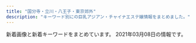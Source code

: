 ```yaml
---
title: "国分寺・立川・八王子・東京郊外"
description: "キーワード別にの巨乳アジアン・チャイナエステ嬢情報をまとめました。"
---
```


新着画像と新着キーワードをまとめています。
2021年03月08日の情報です。

<DmmAffiliateIns />
<KeywordTable
  shops={
    [
    {
        "keywords": {
            "88": 2,
            "85": 2,
            "86": 3,
            "\u80f8": 1,
            "D": 7
        },
        "station": "\u6e05\u702c\u99c5\u5357\u53e3",
        "name": "\u7e01",
        "url": "http://www.sh-rirakw.xyz/",
        "img_links": [
            "http://www.sh-rirakw.xyz/images/pagetop.png",
            "http://www.sh-rirakw.xyz/uploads/190727/1-1ZHG50JV35.jpg",
            "http://www.sh-rirakw.xyz/uploads/190727/1-1ZHG456351U.jpg",
            "http://www.sh-rirakw.xyz/images/right_bottom.png",
            "http://www.sh-rirakw.xyz/plus/images/004.jpg",
            "http://www.sh-rirakw.xyz/uploads/201016/1-20101613534H12.jpg",
            "http://www.sh-rirakw.xyz/images/nei_03.png",
            "http://www.sh-rirakw.xyz/images/nei_01.png",
            "http://www.sh-rirakw.xyz/plus/images/002.jpg",
            "http://www.sh-rirakw.xyz/uploads/201203/1-2012030U434962.jpg",
            "http://www.sh-rirakw.xyz/uploads/200530/1-200530142Ja58.jpg",
            "http://www.sh-rirakw.xyz/images/tite-staff.png",
            "http://www.sh-rirakw.xyz/uploads/200804/1-200P4150UG34.jpg",
            "http://www.sh-rirakw.xyz/images/003.jpg",
            "http://www.sh-rirakw.xyz/images/001.jpg",
            "http://www.sh-rirakw.xyz/images/girl_03.png",
            "http://www.sh-rirakw.xyz/images/right_top.png",
            "http://www.sh-rirakw.xyz/images/shishu_03.jpg",
            "http://www.sh-rirakw.xyz/images/girl_top.png",
            "http://www.sh-rirakw.xyz/uploads/200804/1-200P4151106412.jpg",
            "http://www.sh-rirakw.xyz/uploads/200530/1-20053014263J30.jpg",
            "http://www.sh-rirakw.xyz/plus/images/003.jpg",
            "http://www.sh-rirakw.xyz/images/002.jpg",
            "http://www.sh-rirakw.xyz/images/004.jpg",
            "http://www.sh-rirakw.xyz/images/news_top.jpg",
            "http://www.sh-rirakw.xyz/plus/images/001.jpg",
            "http://www.sh-rirakw.xyz/images/shishu_01.jpg",
            "http://www.sh-rirakw.xyz/images/girlx_top.png",
            "http://www.sh-rirakw.xyz/uploads/201203/1-2012030U52J62.jpg",
            "http://www.sh-rirakw.xyz/images/girl_01.png"
        ]
    },
    {
        "keywords": {},
        "img_links": [
            "http://anntrizumu.xyz/picture/head.jpg",
            "http://www.anntrizumu.xyz/uploads/201218/1-20121Q31611C3.jpg",
            "http://anntrizumu.xyz/picture/img.site-builder.jpg",
            "http://anntrizumu.xyz/uploads/210107/1-21010FT500142.jpg",
            "http://anntrizumu.xyz/uploads/allimg/210302/1-21030213263E58.jpg",
            "http://anntrizumu.xyz/uploads/allimg/210302/1-210302132922346.jpg",
            "http://anntrizumu.xyz/uploads/allimg/210302/1-210302132R1454.jpg",
            "http://anntrizumu.xyz/uploads/allimg/210302/1-210302132T0513.jpg",
            "http://www.anntrizumu.xyz/picture/totop_04.png",
            "http://www.anntrizumu.xyz/uploads/allimg/210302/1-210302132Fa96.jpg",
            "http://anntrizumu.xyz/uploads/201221/1-2012211P04Ib.jpg",
            "http://anntrizumu.xyz/uploads/allimg/210302/1-210302132411114.jpg",
            "http://anntrizumu.xyz/uploads/210215/1-210215104410104.jpg",
            "http://www.anntrizumu.xyz/uploads/allimg/210302/1-210302132R1454.jpg",
            "http://www.anntrizumu.xyz/uploads/allimg/210302/1-21030213294QY.jpg",
            "http://anntrizumu.xyz/uploads/201218/1-20121Q3154EE.jpg",
            "http://anntrizumu.xyz/uploads/201218/1-20121Q31611C3.jpg",
            "http://anntrizumu.xyz/uploads/allimg/210302/1-210302132Fa96.jpg",
            "http://anntrizumu.xyz/uploads/201218/1-20121Q3152V13.jpg",
            "http://anntrizumu.xyz/uploads/allimg/210302/1-210302132I1613.jpg",
            "http://anntrizumu.xyz/uploads/201221/1-2012211J921K2.jpg",
            "http://anntrizumu.xyz/uploads/210302/1-210302125S34S.jpg",
            "http://www.anntrizumu.xyz/picture/head.jpg",
            "http://anntrizumu.xyz/uploads/allimg/210304/1-2103040Z4145F.jpg",
            "http://anntrizumu.xyz/picture/room3.jpg",
            "http://anntrizumu.xyz/uploads/allimg/210302/1-21030213294QY.jpg",
            "http://anntrizumu.xyz/picture/room1.jpg",
            "http://anntrizumu.xyz/picture/room2.jpg",
            "http://www.anntrizumu.xyz/uploads/allimg/210302/1-210302132922346.jpg",
            "http://www.anntrizumu.xyz/uploads/allimg/210304/1-2103040Z4145F.jpg",
            "http://anntrizumu.xyz/uploads/201221/1-2012211K12C13.jpg",
            "http://www.anntrizumu.xyz/uploads/allimg/210302/1-210302132T0513.jpg",
            "http://anntrizumu.xyz/picture/totop_04.png",
            "http://www.anntrizumu.xyz/picture/img.site-builder.jpg"
        ],
        "url": "http://anntrizumu.xyz/",
        "name": "\u7652\u3057\u306e\u5929\u4f7f",
        "station": "JR\u7acb\u5ddd\u99c5\u5357\u53e3"
    },
    {
        "img_links": [
            "http://aloha-massage.work/sp/img/p6.png",
            "http://aloha-massage.work/sp/img/time.jpg",
            "http://aloha-massage.work/img/st7.png",
            "http://aloha-massage.work/sp/img/p7.png",
            "http://aloha-massage.work/img/st2.png",
            "http://aloha-massage.work/img/sta3.png",
            "http://aloha-massage.work/img/link-1.png",
            "http://aloha-massage.work/sp/img/t-a.jpg",
            "http://aloha-massage.work/img/sta6.png",
            "http://aloha-massage.work/sp/img/add2.jpg",
            "http://aloha-massage.work/sp/img/sta6.png",
            "http://aloha-massage.work/img/st4.png",
            "http://aloha-massage.work/sp/img/t-r.jpg",
            "http://aloha-massage.work/sp/img/tel.jpg",
            "http://aloha-massage.work/img/bottom.png",
            "http://aloha-massage.work/sp/img/sys.jpg",
            "http://aloha-massage.work/sp/img/botton.jpg",
            "http://aloha-massage.work/sp/img/sta7.png",
            "http://aloha-massage.work/img/link-4.png",
            "http://aloha-massage.work/img/nos.png",
            "http://aloha-massage.work/sp/img/pic.jpg",
            "http://aloha-massage.work/sp/img/cam.jpg",
            "http://aloha-massage.work/sp/img/pc.jpg",
            "http://aloha-massage.work/sp/img/tit.jpg",
            "http://aloha-massage.work/img/link-2.png",
            "http://aloha-massage.work/sp/img/sta2.png",
            "http://aloha-massage.work/img/head-sys.jpg",
            "http://aloha-massage.work/img/st07.png",
            "http://aloha-massage.work/img/sta7.png",
            "http://aloha-massage.work/sp/img/t-s.jpg",
            "http://aloha-massage.work/sp/img/sta3.png",
            "http://aloha-massage.work/sp/img/add.jpg",
            "http://aloha-massage.work/img/st1.png",
            "http://aloha-massage.work/img/mo.png",
            "http://aloha-massage.work/img/link-3.png",
            "http://aloha-massage.work/img/sta4.png",
            "http://aloha-massage.work/img/campain.jpg",
            "http://aloha-massage.work/sp/img/tel2.jpg",
            "http://aloha-massage.work/img/head.png",
            "http://aloha-massage.work/sp/img/p3.png",
            "http://aloha-massage.work/img/sta1.png",
            "http://aloha-massage.work/img/st3.png",
            "http://aloha-massage.work/sp/img/sta1.png",
            "http://aloha-massage.work/img/sta2.png",
            "http://aloha-massage.work/sp/img/sta4.png",
            "http://aloha-massage.work/sp/img/info.jpg",
            "http://aloha-massage.work/sp/img/t-t.jpg",
            "http://aloha-massage.work/img/st6.png",
            "http://aloha-massage.work/sp/img/t-o.jpg"
        ],
        "name": "\u30a2\u30ed\u30cf",
        "url": "http://aloha-massage.work/",
        "keywords": {
            "86": 4,
            "E": 2,
            "87": 4,
            "89": 2,
            "C": 15,
            "F": 1,
            "88": 2,
            "D": 2
        },
        "station": "\u4e45\u7c73\u5ddd\u99c5\u5357\u53e3"
    },
    {
        "name": "\u30a8\u30c7\u30f3\u306e\u5712",
        "url": "http://e-hoya.info/",
        "img_links": [
            "http://e-hoya.info/images/sr.jpg",
            "http://e-hoya.info/images/acc03.jpg",
            "http://e-hoya.info/images/acc05.jpg",
            "http://e-hoya.info/images/maga.png",
            "http://e-hoya.info/images/g4.jpg",
            "http://e-hoya.info/images/g3.jpg",
            "http://e-hoya.info/images/point-card.png",
            "http://e-hoya.info/images/acc01.jpg",
            "http://e-hoya.info/images/g1.jpg",
            "http://e-hoya.info/images/g2.jpg",
            "http://e-hoya.info/images/acc02.jpg",
            "http://e-hoya.info/images/acc04.jpg",
            "http://e-hoya.info/images/top.png",
            "http://e-hoya.info/images/g0.jpg",
            "http://e-hoya.info/images/new-tit.png"
        ],
        "station": "\u4fdd\u8c37\u99c5\u5357\u53e3",
        "keywords": {
            "D": 1,
            "C": 12
        }
    },
    {
        "url": "https://ca-girl.com/",
        "name": "Cawaii Girl\uff5e\u304b\u308f\u3044\u3044\u30ac\u30fc\u30eb\uff5e",
        "keywords": {},
        "img_links": [],
        "station": "JR\u56fd\u5206\u5bfa\u99c5\u5317\u53e3"
    },
    {
        "name": "Girls",
        "url": "http://www.girls.esjp.info/",
        "keywords": {
            "E": 1,
            "87": 6,
            "85": 1,
            "89": 1,
            "D": 7,
            "86": 2,
            "90": 1,
            "C": 8,
            "F": 2
        },
        "img_links": [
            "http://www.girls.esjp.info/img/rsubt7.png",
            "http://www.girls.esjp.info/files/020-02.jpg",
            "http://www.girls.esjp.info/files/026-02.jpg",
            "http://www.girls.esjp.info/files/043-02.jpg",
            "http://www.girls.esjp.info/files/002-02.jpg",
            "http://www.girls.esjp.info/files/043.jpg",
            "http://www.girls.esjp.info/img/rsubt2.png",
            "http://www.girls.esjp.info/files/021-03.jpg",
            "http://www.girls.esjp.info/files/044-02.jpg",
            "http://www.girls.esjp.info/img/rsubt4.png",
            "http://www.girls.esjp.info/files/010-03.jpg",
            "http://www.girls.esjp.info/files/002-03.jpg",
            "http://www.girls.esjp.info/img/staff_bottom.jpg",
            "http://www.girls.esjp.info/files/013.jpg",
            "http://www.girls.esjp.info/files/020.jpg",
            "http://www.girls.esjp.info/files/012.jpg",
            "http://www.girls.esjp.info/files/012-03.jpg",
            "http://www.girls.esjp.info/img/staff_top.jpg",
            "http://www.girls.esjp.info/files/020-03.jpg",
            "http://www.girls.esjp.info/files/010.jpg",
            "http://www.girls.esjp.info/img/head.jpg",
            "http://www.girls.esjp.info/img/telpnone.png",
            "http://www.girls.esjp.info/files/007.jpg",
            "http://www.girls.esjp.info/files/026.jpg",
            "http://www.girls.esjp.info/files/007-02.jpg",
            "http://www.girls.esjp.info/files/026-03.jpg",
            "http://www.girls.esjp.info/files/001.jpg",
            "http://www.girls.esjp.info/files/003-03.jpg",
            "http://www.girls.esjp.info/files/028-02.jpg",
            "http://www.girls.esjp.info/img/rsubt1.png",
            "http://www.girls.esjp.info/img/rsubt3.png",
            "http://www.girls.esjp.info/files/001-03.jpg",
            "http://www.girls.esjp.info/files/021-02.jpg",
            "http://www.girls.esjp.info/files/042-03.jpg",
            "http://www.girls.esjp.info/files/021.jpg",
            "http://www.girls.esjp.info/files/007-03.jpg",
            "http://www.girls.esjp.info/files/028-03.jpg",
            "http://www.girls.esjp.info/img/rsubt6.png",
            "http://www.girls.esjp.info/files/044-03.jpg",
            "http://www.girls.esjp.info/files/010-02.jpg",
            "http://www.girls.esjp.info/files/044.jpg",
            "http://www.girls.esjp.info/files/043-03.jpg",
            "http://www.girls.esjp.info/files/001-02.jpg",
            "http://www.girls.esjp.info/img/rsubt5.png",
            "http://www.girls.esjp.info/files/005-03.jpg",
            "http://www.girls.esjp.info/files/003-02.jpg",
            "http://www.girls.esjp.info/files/028.jpg",
            "http://www.girls.esjp.info/files/013-02.jpg",
            "http://www.girls.esjp.info/files/042.jpg",
            "http://www.girls.esjp.info/files/012-02.jpg",
            "http://www.girls.esjp.info/files/005-02.jpg",
            "http://www.girls.esjp.info/files/005.jpg",
            "http://www.girls.esjp.info/files/002.jpg",
            "http://www.girls.esjp.info/files/042-02.jpg",
            "http://www.girls.esjp.info/img/sys.jpg",
            "http://www.girls.esjp.info/files/003.jpg",
            "http://www.girls.esjp.info/files/013-03.jpg"
        ],
        "station": "JR\u56fd\u5206\u5bfa\u99c5\u5357\u53e3"
    },
    {
        "keywords": {
            "86": 10,
            "F": 1,
            "E": 2,
            "85": 1,
            "94": 1,
            "D": 9
        },
        "img_links": [
            "http://uniont.xyz/uploads/200924/1-200924133331412.jpg",
            "http://uniont.xyz/uploads/200924/1-20092413252X41.jpg",
            "http://uniont.xyz/uploads/200924/1-2009241323163J.jpg",
            "http://uniont.xyz/uploads/200924/1-200924132101X4.jpg",
            "http://uniont.xyz/picture/pick.png",
            "http://uniont.xyz/uploads/200924/1-200924132623O7.jpg",
            "http://uniont.xyz/uploads/200924/1-200924131S1D4.jpg",
            "http://uniont.xyz/uploads/200924/1-20092413233BZ.jpg",
            "http://uniont.xyz/uploads/200924/1-200924133153O1.jpg",
            "http://uniont.xyz/uploads/200924/1-200924131JX02.jpg",
            "http://uniont.xyz/picture/s_staff.jpg",
            "http://uniont.xyz/uploads/200924/1-200924132433127.jpg",
            "http://uniont.xyz/uploads/200924/1-200924132J53b.jpg",
            "http://uniont.xyz/uploads/200924/1-200924133225646.jpg",
            "http://uniont.xyz/uploads/200924/1-200924131T0603.jpg",
            "http://uniont.xyz/picture/r3.jpg",
            "http://uniont.xyz/picture/news.png",
            "http://uniont.xyz/uploads/200924/1-20092413214T30.jpg",
            "http://uniont.xyz/uploads/200924/1-200924132113558.jpg",
            "http://uniont.xyz/picture/face.png",
            "http://uniont.xyz/uploads/200924/1-200924133912N0.jpg",
            "http://uniont.xyz/picture/r2.jpg",
            "http://uniont.xyz/uploads/200924/1-2009241322001R.jpg",
            "http://uniont.xyz/uploads/200924/1-200924132G1L4.jpg",
            "http://uniont.xyz/picture/r4.jpg",
            "http://uniont.xyz/uploads/200924/1-20092413312S95.jpg",
            "http://uniont.xyz/picture/top.png",
            "http://uniont.xyz/picture/end.png",
            "http://uniont.xyz/picture/r5.jpg",
            "http://uniont.xyz/uploads/201112/1-201112091456449.jpg",
            "http://uniont.xyz/picture/r1.jpg",
            "http://uniont.xyz/uploads/200924/1-200924132422524.jpg",
            "http://uniont.xyz/uploads/200924/1-200924132A9E6.jpg",
            "http://uniont.xyz/uploads/201112/1-2011120914432M.jpg",
            "http://uniont.xyz/uploads/200924/1-200924132512B1.jpg",
            "http://uniont.xyz/uploads/200924/1-200924132KQ53.jpg",
            "http://uniont.xyz/uploads/200924/1-20092413260aG.jpg",
            "http://uniont.xyz/uploads/200924/1-20092413325Sc.jpg",
            "http://uniont.xyz/uploads/200924/1-200924131H2313.jpg",
            "http://uniont.xyz/picture/bj2.jpg",
            "http://uniont.xyz/uploads/200924/1-200924133920U5.jpg"
        ],
        "name": "\u7761\u84ee",
        "station": "JR\u56fd\u5206\u5bfa\u99c5\u5317\u53e3",
        "url": "http://uniont.xyz/"
    },
    {
        "name": "Sweet Honey \u30b9\u30a6\u30a3\u30fc\u30c8. \u30cf\u30cb\u30fc",
        "keywords": {},
        "img_links": [
            "http://sh-akasur.work/uploads/180620/1-1P62010154K00.png",
            "http://sh-akasur.work/uploads/190228/1-1Z22Q50P3515.jpg",
            "http://sh-akasur.work/uploads/180620/1-1P62010193X63.jpg",
            "http://sh-akasur.work/uploads/allimg/180620/sys.png",
            "http://sh-akasur.work/uploads/180620/1-1P620101629244.png",
            "http://sh-akasur.work/uploads/190228/1-1Z22Q51020F4.jpg",
            "http://sh-akasur.work/templets/default/picture/rec1.png",
            "http://sh-akasur.work/templets/default/picture/news.jpg",
            "http://sh-akasur.work/templets/default/picture/interior_t.jpg",
            "http://sh-akasur.work/uploads/190228/1-1Z22Q51242136.png",
            "http://sh-akasur.work/templets/default/picture/head.jpg",
            "http://sh-akasur.work/templets/default/picture/staff_t.jpg"
        ],
        "url": "http://sh-akasur.work/",
        "station": "JR\u56fd\u5206\u5bfa\u99c5"
    },
    {
        "url": "http://www.relax-aster.com/",
        "name": "\u30a2\u30b9\u30bf\u30fc",
        "keywords": {
            "90": 3,
            "D": 9,
            "89": 6
        },
        "img_links": [
            "http://www.relax-aster.com/css/staff/staff10.jpg",
            "http://www.relax-aster.com/css/staff/staff0007.jpg",
            "http://www.relax-aster.com/css/nav/nav-002.jpg",
            "http://www.relax-aster.com/css/staff/staff005-a.jpg",
            "http://www.relax-aster.com/css/nav/nav-004.jpg",
            "http://www.relax-aster.com/css/staff/staff003-a.jpg",
            "http://www.relax-aster.com/css/staff/staff06-a.jpg",
            "http://www.relax-aster.com/css/staff/staff0001-a.jpg",
            "http://www.relax-aster.com/css/top-left003.jpg",
            "http://www.relax-aster.com/css/staff/staff011.jpg",
            "http://www.relax-aster.com/css/nav/nav-001.jpg",
            "http://www.relax-aster.com/css/staff/staff003.jpg",
            "http://www.relax-aster.com/css/nav/nav-005.jpg",
            "http://www.relax-aster.com/css/staff/staff11-a.jpg",
            "http://www.relax-aster.com/css/osusume09.jpg",
            "http://www.relax-aster.com/css/staff/staff08-a.jpg",
            "http://www.relax-aster.com/css/nav/nav-006.jpg",
            "http://www.relax-aster.com/css/staff/staff00001.jpg",
            "http://www.relax-aster.com/css/staff/staff0001-b.jpg",
            "http://www.relax-aster.com/css/staff/staff09-a.jpg",
            "http://www.relax-aster.com/css/staff/staff007-a.jpg",
            "http://www.relax-aster.com/css/baner06.jpg",
            "http://www.relax-aster.com/css/staff/staff007-b.jpg",
            "http://www.relax-aster.com/css/tel01.png",
            "http://www.relax-aster.com/css/staff/staff09.jpg",
            "http://www.relax-aster.com/css/staff/staff006.jpg",
            "http://www.relax-aster.com/css/nav/nav-003.jpg",
            "http://www.relax-aster.com/css/staff/staff10-a.jpg",
            "http://www.relax-aster.com/css/staff/staff005.jpg",
            "http://www.relax-aster.com/css/staff/staff08.jpg"
        ],
        "station": "JR\u56fd\u5206\u5bfa\u99c5\u5357\u53e3"
    },
    {
        "img_links": [
            "http://lovehoney.estx.net/images/index_07.jpg",
            "http://lovehoney.estx.net/images/index_09.jpg",
            "http://lovehoney.estx.net/images/index_12.jpg",
            "http://lovehoney.estx.net/staff/3/1.jpg",
            "http://lovehoney.estx.net/images/index_08.jpg",
            "http://lovehoney.estx.net/images/2.jpg",
            "http://lovehoney.estx.net/images/staff_10.jpg",
            "http://lovehoney.estx.net/images/index_13.jpg",
            "http://lovehoney.estx.net/staff/4/1.jpg",
            "http://lovehoney.estx.net/images/1.jpg",
            "http://lovehoney.estx.net/images/index_04.jpg",
            "http://lovehoney.estx.net/images/index_14.jpg",
            "http://lovehoney.estx.net/staff/1/1.jpg",
            "http://lovehoney.estx.net/staff/2/1.jpg",
            "http://lovehoney.estx.net/images/index_10.jpg",
            "http://lovehoney.estx.net/images/3.jpg",
            "http://lovehoney.estx.net/images/index2_12.jpg",
            "http://lovehoney.estx.net/images/index_17.jpg",
            "http://lovehoney.estx.net/images/index_06.jpg",
            "http://lovehoney.estx.net/images/index_02.jpg",
            "http://lovehoney.estx.net/images/index_05.jpg",
            "http://lovehoney.estx.net/images/4.jpg"
        ],
        "url": "http://lovehoney.estx.net/",
        "station": "JR\u56fd\u5206\u5bfa\u99c5\u5357\u53e3",
        "keywords": {},
        "name": "Love Honey \uff5e\u30e9\u30d6\u30cf\u30cb\u30fc\uff5e"
    },
    {
        "station": "JR\u62dd\u5cf6\u99c5\u5357\u53e3",
        "keywords": {
            "E": 2,
            "C": 1,
            "86": 7,
            "87": 2,
            "D": 6
        },
        "img_links": [
            "http://eurynome-est.xyz/images/nav-005.png",
            "http://eurynome-est.xyz/images/nav-006.png",
            "http://eurynome-est.xyz/images/cg06.jpg",
            "http://eurynome-est.xyz/images/cg07.jpg",
            "http://eurynome-est.xyz/images/cg08.jpg",
            "http://eurynome-est.xyz/images/cg02.jpg",
            "http://eurynome-est.xyz/images/nav-001.png",
            "http://eurynome-est.xyz/images/cg05.jpg",
            "http://eurynome-est.xyz/images/cg04.jpg",
            "http://eurynome-est.xyz/images/nav-003.png",
            "http://eurynome-est.xyz/images/nav-004.png",
            "http://eurynome-est.xyz/images/top001.png",
            "http://eurynome-est.xyz/images/tel.png",
            "http://eurynome-est.xyz/images/cg09.jpg",
            "http://eurynome-est.xyz/images/cg01.jpg",
            "http://eurynome-est.xyz/images/nav-002.png",
            "http://eurynome-est.xyz/images/cg03.jpg",
            "http://eurynome-est.xyz/images/no.png"
        ],
        "name": "\u6ce1\u59eb",
        "url": "http://eurynome-est.xyz/"
    },
    {
        "img_links": [
            "http://candy.jpn.cm/photos/sites/67/2019/08/201908010438494.jpg",
            "http://candy.jpn.cm/images/link1.jpg",
            "http://candy.jpn.cm/photos/sites/67/2019/04/2019042307544524.jpg",
            "http://candy.jpn.cm/images/room4.jpg",
            "http://candy.jpn.cm/photos/sites/67/2019/06/2019061406141820.jpg",
            "http://candy.jpn.cm/photos/sites/67/2020/02/2020021006215846.jpg",
            "http://candy.jpn.cm/photos/sites/67/2019/03/201903220442120.jpg",
            "http://candy.jpn.cm/images/girl-z2.jpg",
            "http://candy.jpn.cm/images/mobile.png",
            "http://candy.jpn.cm/photos/sites/67/2020/10/2020100603095899.jpg",
            "http://candy.jpn.cm/photos/sites/67/2021/02/2021021608063326.jpg",
            "http://candy.jpn.cm/images/newface1.jpg",
            "http://candy.jpn.cm/images/girl-z1.jpg",
            "http://candy.jpn.cm/images/staff01.jpg",
            "http://candy.jpn.cm/photos/sites/67/2019/06/2019060407164073.jpg",
            "http://candy.jpn.cm/images/room3.jpg",
            "http://candy.jpn.cm/images/s_news.jpg",
            "http://candy.jpn.cm/images/top.jpg",
            "http://candy.jpn.cm/photos/sites/67/2019/12/2019120305152125.jpg",
            "http://candy.jpn.cm/photos/sites/67/2019/03/2019032204421232.jpg",
            "http://candy.jpn.cm/photos/sites/67/2019/04/2019041107590969.jpg",
            "http://candy.jpn.cm/images/room2.jpg",
            "http://candy.jpn.cm/images/room5.jpg"
        ],
        "station": "JR\u516b\u738b\u5b50\u99c5",
        "keywords": {
            "E": 2,
            "D": 8,
            "C": 28,
            "87": 4,
            "86": 5,
            "88": 1,
            "85": 1
        },
        "name": "\u30ad\u30e3\u30f3\u30c7\u30a3",
        "url": "http://candy.jpn.cm/"
    },
    {
        "keywords": {
            "86": 18,
            "85": 12
        },
        "name": "\u6728\u6d29\u308c\u967d",
        "station": "JR\u56fd\u5206\u5bfa\u99c5\u5357\u53e3",
        "img_links": [
            "http://esthe-relax.com/images/cg01.jpg",
            "http://esthe-relax.com/images/home.png",
            "http://esthe-relax.com/images/header3.png",
            "http://esthe-relax.com/images/main1.jpg",
            "http://esthe-relax.com/images/blog_002.png",
            "http://esthe-relax.com/images/home_002.png",
            "http://esthe-relax.com/images/link.png",
            "http://esthe-relax.com/images/main-sp.jpg",
            "http://esthe-relax.com/images/cg02.jpg",
            "http://esthe-relax.com/images/cg03.jpg",
            "http://esthe-relax.com/images/clear.png",
            "http://esthe-relax.com/images/acc.jpg",
            "http://esthe-relax.com/images/esthe1.jpg",
            "http://esthe-relax.com/images/cg06.jpg",
            "http://esthe-relax.com/images/gallery.png",
            "http://esthe-relax.com/images/staff.png",
            "http://esthe-relax.com/images/esthe3.jpg",
            "http://esthe-relax.com/images/esthe2.jpg",
            "http://esthe-relax.com/images/friend.png",
            "http://esthe-relax.com/images/cg07.jpg",
            "http://esthe-relax.com/images/info.png"
        ],
        "url": "http://esthe-relax.com/"
    },
    {
        "url": "http://taipei-yoru.jpn.mn/",
        "name": "\u6843\u82b1",
        "station": "\u6e05\u702c\u99c5\u5317\u53e3",
        "keywords": {
            "86": 20,
            "D": 90,
            "87": 30,
            "84": 20,
            "85": 20
        },
        "img_links": [
            "http://taipei-yoru.jpn.mn/images/service1.jpg",
            "http://taipei-yoru.jpn.mn/images/service3.jpg",
            "http://taipei-yoru.jpn.mn/images/s_staff.png",
            "http://taipei-yoru.jpn.mn/photos/sites/23/2020/08/2020081607343113.jpg",
            "http://taipei-yoru.jpn.mn/photos/sites/23/2020/08/2020081607165166.jpg",
            "http://taipei-yoru.jpn.mn/images/service4.jpg",
            "http://taipei-yoru.jpn.mn/photos/sites/23/2021/02/2021022701451957.jpg",
            "http://taipei-yoru.jpn.mn/images/acc.jpg",
            "http://taipei-yoru.jpn.mn/images/tel.jpg",
            "http://taipei-yoru.jpn.mn/images/service2.jpg",
            "http://taipei-yoru.jpn.mn/photos/sites/23/2020/09/2020090201331691.jpg",
            "http://taipei-yoru.jpn.mn/photos/sites/23/2021/02/2021022701452130.jpg",
            "http://taipei-yoru.jpn.mn/photos/sites/23/2020/08/2020081607164896.jpg",
            "http://taipei-yoru.jpn.mn/images/info.jpg",
            "http://taipei-yoru.jpn.mn/photos/sites/23/2020/12/202012150944033.jpg",
            "http://taipei-yoru.jpn.mn/images/s_news.jpg",
            "http://taipei-yoru.jpn.mn/photos/sites/23/2020/08/2020081607165284.jpg",
            "http://taipei-yoru.jpn.mn/images/top.png",
            "http://taipei-yoru.jpn.mn/photos/sites/23/2021/03/2021030205171343.jpg",
            "http://taipei-yoru.jpn.mn/photos/sites/23/2020/12/2020120706350395.jpg",
            "http://taipei-yoru.jpn.mn/images/s_pick.jpg",
            "http://taipei-yoru.jpn.mn/photos/sites/23/2020/08/2020081607165749.jpg",
            "http://taipei-yoru.jpn.mn/images/nbj3.jpg",
            "http://taipei-yoru.jpn.mn/photos/sites/23/2020/09/202009020126336.jpg",
            "http://taipei-yoru.jpn.mn/photos/sites/23/2020/09/202009020133154.jpg",
            "http://taipei-yoru.jpn.mn/photos/sites/23/2020/08/2020081607170250.jpg",
            "http://taipei-yoru.jpn.mn/photos/sites/23/2020/09/2020090201263276.jpg",
            "http://taipei-yoru.jpn.mn/photos/sites/23/2020/08/2020081607164997.jpg"
        ]
    },
    {
        "name": "\u6c34\u306e\u7e01",
        "keywords": {},
        "img_links": [
            "http://www.hibari.link/images/s-tu2.png",
            "http://www.hibari.link/images/tite-staff.png",
            "http://www.hibari.link/images/girlx_top.png",
            "http://www.hibari.link/images/news_top.jpg",
            "http://www.hibari.link/images/right_bottom.png",
            "http://www.hibari.link/images/news_bottom.jpg",
            "http://www.hibari.link/images/tite-link.png",
            "http://www.hibari.link/images/tite-magazine.png",
            "http://www.hibari.link/images/girl_top.png",
            "http://www.hibari.link/images/nei_03.png",
            "http://www.hibari.link/images/yuli.jpg",
            "http://www.hibari.link/images/grande.jpg",
            "http://www.hibari.link/images/right_top.png",
            "http://www.hibari.link/images/room1.jpg",
            "http://www.hibari.link/images/girl_01.png",
            "http://www.hibari.link/images/g7.jpg",
            "http://www.hibari.link/images/yuyu.jpg",
            "http://www.hibari.link/images/nei_01.png",
            "http://www.hibari.link/images/pagetop.png",
            "http://www.hibari.link/images/g0.jpg",
            "http://www.hibari.link/images/1.jpg",
            "http://www.hibari.link/images/room4.jpg",
            "http://www.hibari.link/images/room2.jpg",
            "http://www.hibari.link/images/g1.jpg",
            "http://www.hibari.link/images/s-tu1.png",
            "http://www.hibari.link/images/g07.jpg",
            "http://www.hibari.link/images/room7.jpg",
            "http://www.hibari.link/images/yumi.jpg",
            "http://www.hibari.link/images/girl_03.png",
            "http://www.hibari.link/images/g2.jpg",
            "http://www.hibari.link/images/mail.png"
        ],
        "station": "\u3072\u3070\u308a\u30f6\u4e18\u99c5\u5357\u53e3",
        "url": "http://www.hibari.link/"
    },
    {
        "keywords": {
            "D": 9,
            "86": 9
        },
        "station": "JR\u56fd\u5206\u5bfa\u99c5\u5357\u53e3",
        "name": "Relieve",
        "url": "http://eilgft.xyz/",
        "img_links": [
            "http://eilgft.xyz/uploads/200915/1-200915123934Y4.jpg",
            "http://eilgft.xyz/uploads/210301/1-210301130340535.jpg",
            "http://eilgft.xyz/static/picture/room4.jpg",
            "http://eilgft.xyz/static/picture/room3.jpg",
            "http://eilgft.xyz/static/picture/room2.jpg",
            "http://eilgft.xyz/uploads/200915/1-200915123952526.jpg",
            "http://eilgft.xyz/static/picture/room1.jpg",
            "http://eilgft.xyz/static/picture/top.jpg",
            "http://eilgft.xyz/uploads/200915/1-20091512401OM.jpg"
        ]
    },
    {
        "img_links": [
            "http://relaxpa.xyz/images/room1.jpg",
            "http://relaxpa.xyz/images/kana2.jpg",
            "http://relaxpa.xyz/images/top.jpg",
            "http://relaxpa.xyz/images/room2.jpg",
            "http://relaxpa.xyz/images/yumi1.jpg",
            "http://relaxpa.xyz/images/g6.jpg",
            "http://relaxpa.xyz/images/news1.jpg",
            "http://relaxpa.xyz/images/kana1.jpg",
            "http://relaxpa.xyz/images/g0.jpg",
            "http://relaxpa.xyz/images/g5.jpg",
            "http://relaxpa.xyz/images/room3.jpg",
            "http://relaxpa.xyz/images/nei03.jpg",
            "http://relaxpa.xyz/images/room4.jpg",
            "http://relaxpa.xyz/images/g52.jpg",
            "http://relaxpa.xyz/images/g3.jpg",
            "http://relaxpa.xyz/images/g31.jpg",
            "http://relaxpa.xyz/images/yumi0.jpg",
            "http://relaxpa.xyz/images/tit-staff.jpg",
            "http://relaxpa.xyz/images/g2.jpg",
            "http://relaxpa.xyz/images/mobile.jpg"
        ],
        "keywords": {
            "83": 1,
            "87": 1,
            "D": 1,
            "85": 4,
            "C": 13
        },
        "url": "http://relaxpa.xyz/",
        "name": "\u30ea\u30e9\u30af\u30b9\u30d1",
        "station": "JR\u516b\u738b\u5b50\u99c5\u5357\u53e3"
    },
    {
        "name": "\u5922\u767e\u5408",
        "img_links": [
            "http://yume-yuri.info/images/baner1.jpg",
            "http://yume-yuri.info/images/r5.jpg",
            "http://yume-yuri.info/images/r6.jpg",
            "http://yume-yuri.info/images/r2.jpg",
            "http://yume-yuri.info/images/g5.jpg",
            "http://yume-yuri.info/images/mobile.jpg",
            "http://yume-yuri.info/images/g2.jpg",
            "http://yume-yuri.info/images/g1.jpg",
            "http://yume-yuri.info/images/r3.jpg",
            "http://yume-yuri.info/images/g4.jpg",
            "http://yume-yuri.info/images/g3.jpg",
            "http://yume-yuri.info/images/r1.jpg",
            "http://yume-yuri.info/images/r4.jpg",
            "http://yume-yuri.info/images/baner2.jpg",
            "http://yume-yuri.info/images/momo.jpg",
            "http://yume-yuri.info/images/yuki.jpg"
        ],
        "keywords": {},
        "url": "http://yume-yuri.info/",
        "station": "\u4eac\u738b\u516b\u738b\u5b50\u99c5"
    },
    {
        "url": "http://esthe-aroma.in.net/",
        "keywords": {
            "D": 28,
            "E": 7
        },
        "name": "\u30d0\u30a4\u30aa\u30ec\u30c3\u30c8",
        "img_links": [
            "http://esthe-aroma.in.net/img/m5.png",
            "http://esthe-aroma.in.net/img/m1.png",
            "http://esthe-aroma.in.net/img/slide2-4.jpg",
            "http://esthe-aroma.in.net/img/cg01.jpg",
            "http://esthe-aroma.in.net/img/cg02.jpg",
            "http://esthe-aroma.in.net/img/tel2.png",
            "http://esthe-aroma.in.net/img/m3.png",
            "http://esthe-aroma.in.net/img/phone.png",
            "http://esthe-aroma.in.net/img/toph.png",
            "http://esthe-aroma.in.net/img/tit4.png",
            "http://esthe-aroma.in.net/img/slide2-3.jpg",
            "http://esthe-aroma.in.net/img/cp-ttl.png",
            "http://esthe-aroma.in.net/img/tit3.png",
            "http://esthe-aroma.in.net/img/tit5.png",
            "http://esthe-aroma.in.net/img/m6.png",
            "http://esthe-aroma.in.net/img/tit6.png",
            "http://esthe-aroma.in.net/img/cg03.jpg",
            "http://esthe-aroma.in.net/img/cg05.jpg",
            "http://esthe-aroma.in.net/img/cp-desc1.png",
            "http://esthe-aroma.in.net/img/cp-desc1sp.png",
            "http://esthe-aroma.in.net/img/slide2-2.jpg",
            "http://esthe-aroma.in.net/img/h1.png",
            "http://esthe-aroma.in.net/img/slide2-1.jpg",
            "http://esthe-aroma.in.net/img/cg06.jpg",
            "http://esthe-aroma.in.net/img/m4.png",
            "http://esthe-aroma.in.net/img/tit2.png",
            "http://esthe-aroma.in.net/img/open.png",
            "http://esthe-aroma.in.net/img/tit1.png",
            "http://esthe-aroma.in.net/img/m2.png"
        ],
        "station": "JR\u6b66\u8535\u5883\u99c5\u5317\u53e3"
    },
    {
        "url": "http://rlx-msg.com/",
        "name": "\u5eb7\u697d",
        "keywords": {
            "C": 15
        },
        "img_links": [
            "http://rlx-msg.com/pic/topimg3.jpg",
            "http://rlx-msg.com/img/ttl_staff.png",
            "http://rlx-msg.com/staff/mai/01.jpg",
            "http://rlx-msg.com/staff/saya/01.jpg",
            "http://rlx-msg.com/staff/naho/01.jpg",
            "http://rlx-msg.com/staff/eri/01.jpg",
            "http://rlx-msg.com/staff/ai/01.jpg",
            "http://rlx-msg.com/img/ttl_mobile.png",
            "http://rlx-msg.com/img/ttl_recbnr.png",
            "http://rlx-msg.com/staff/minami/01.jpg",
            "http://rlx-msg.com/pic/topimg1.jpg",
            "http://rlx-msg.com/img/access/kanban.png",
            "http://rlx-msg.com/pic/topimg4.jpg",
            "http://rlx-msg.com/pic/head.jpg",
            "http://rlx-msg.com/pic/topimg2.jpg",
            "http://rlx-msg.com/i/files/homeimg.jpg"
        ],
        "station": "JR\u516b\u738b\u5b50\u99c5\u5317\u53e3"
    },
    {
        "img_links": [
            "https://dear.tyo.cm/photos/sites/45/2021/02/2021021311285433.jpeg",
            "https://dear.tyo.cm/photos/sites/45/2021/01/2021012018180849.jpeg",
            "https://dear.tyo.cm/photos/sites/45/2020/12/2020122720383783.jpeg",
            "https://dear.tyo.cm/photos/sites/45/2021/03/2021030502351960.jpeg",
            "https://dear.tyo.cm/images/s_link.jpg",
            "https://dear.tyo.cm/photos/sites/45/2021/01/2021011400122885.jpeg",
            "https://dear.tyo.cm/images/room1.jpg",
            "https://dear.tyo.cm/images/member.jpg",
            "https://dear.tyo.cm/photos/sites/45/2020/11/2020112322361320.jpeg",
            "https://dear.tyo.cm/images/bj1.jpg",
            "https://dear.tyo.cm/photos/sites/45/2021/02/2021022412564061.jpeg",
            "https://dear.tyo.cm/photos/sites/45/2020/09/2020092114314556.jpeg",
            "https://dear.tyo.cm/photos/sites/45/2020/10/2020102923034763.jpeg",
            "https://dear.tyo.cm/images/room3.jpg",
            "https://dear.tyo.cm/images/info2.jpg",
            "https://dear.tyo.cm/images/amore.jpg",
            "https://dear.tyo.cm/images/paypay.jpg",
            "https://dear.tyo.cm/images/s_staff.jpg",
            "https://dear.tyo.cm/images/koko_200x40.png",
            "https://dear.tyo.cm/images/room2.jpg",
            "https://dear.tyo.cm/photos/sites/45/2020/10/2020102600214249.jpeg",
            "https://dear.tyo.cm/images/1.jpg",
            "https://dear.tyo.cm/photos/sites/45/2021/03/2021030814171875.jpeg",
            "https://dear.tyo.cm/photos/sites/45/2020/12/2020121118090091.jpeg",
            "https://dear.tyo.cm/images/room4.jpg",
            "https://dear.tyo.cm/images/link1.jpg",
            "https://dear.tyo.cm/photos/sites/45/2021/02/2021022510151799.jpeg",
            "https://esta-kanto.com/img/kanto/esta-200_40.jpg",
            "https://dear.tyo.cm/photos/sites/45/2020/11/2020111212330332.jpeg",
            "https://dear.tyo.cm/images/bj3.jpg",
            "https://dear.tyo.cm/images/top.jpg",
            "https://dear.tyo.cm/photos/sites/45/2020/07/2020071014255597.jpeg",
            "https://dear.tyo.cm/images/s_info.jpg"
        ],
        "station": "JR\u516b\u738b\u5b50\u99c5\u5317\u53e3",
        "keywords": {
            "D": 31,
            "E": 1,
            "C": 5
        },
        "url": "https://dear.tyo.cm/",
        "name": "Dear"
    },
    {
        "station": "JR\u62dd\u5cf6\u99c5\u5357\u53e3",
        "name": "RELALICE-\u30ea\u30e9\u30ea\u30b9-",
        "url": "http://koi.este88.com/",
        "img_links": [
            "http://koi.este88.com/gals/kana1.jpg",
            "http://koi.este88.com/img/header00.jpg",
            "http://koi.este88.com/img/header03.jpg",
            "http://koi.este88.com/images/info.png",
            "http://koi.este88.com/img/header01.jpg",
            "http://koi.este88.com/gals/ami1.jpg",
            "http://koi.este88.com/images/r07.jpg",
            "http://koi.este88.com/img/header02.jpg",
            "http://koi.este88.com/gals/mimi1.jpg",
            "http://koi.este88.com/gals/riri1.jpg",
            "http://koi.este88.com/gals/yuri1.jpg"
        ],
        "keywords": {}
    },
    {
        "station": "JR\u56fd\u7acb\u99c5\u5357\u53e3",
        "name": "\u821e",
        "keywords": {
            "E": 1,
            "D": 1
        },
        "url": "http://www.kunitachi-mai.info/",
        "img_links": [
            "http://www.kunitachi-mai.info/gals/miho1.jpg",
            "http://www.kunitachi-mai.info/gals/hitomi1.jpg",
            "http://www.kunitachi-mai.info/images/img1.jpg",
            "http://www.kunitachi-mai.info/gals/mina1.jpg",
            "http://www.kunitachi-mai.info/gals/aya1.jpg",
            "http://www.kunitachi-mai.info/images/img3.jpg",
            "http://www.kunitachi-mai.info/i/images/top.jpg",
            "http://www.kunitachi-mai.info/gals/emi1.jpg",
            "http://www.kunitachi-mai.info/gals/risa1.jpg",
            "http://www.kunitachi-mai.info/gals/yuyu1.jpg",
            "http://www.kunitachi-mai.info/images/qr.jpg",
            "http://www.kunitachi-mai.info/images/img4.jpg",
            "http://www.kunitachi-mai.info/gals/sora1.jpg",
            "http://www.kunitachi-mai.info/images/kp01.jpg",
            "http://www.kunitachi-mai.info/gals/yuri1.jpg",
            "http://www.kunitachi-mai.info/gals/mirai1.jpg",
            "http://www.kunitachi-mai.info/gals/morika1.jpg",
            "http://www.kunitachi-mai.info/gals/riri1.jpg",
            "http://www.kunitachi-mai.info/gals/rina1.jpg",
            "http://www.kunitachi-mai.info/images/img2.jpg"
        ]
    },
    {
        "station": "\u3072\u3070\u308a\u30f6\u4e18\u99c5\u5357\u53e3",
        "url": "http://seven-love.xyz.mn/",
        "img_links": [],
        "name": "Seven\u604b",
        "keywords": {}
    },
    {
        "img_links": [
            "http://forever-est.info/images/tel.png",
            "http://forever-est.info/images/cg04.jpg",
            "http://forever-est.info/images/cg05.jpg",
            "http://forever-est.info/images/cg12.jpg",
            "http://forever-est.info/images/nav-002.png",
            "http://forever-est.info/images/cg02c.jpg",
            "http://forever-est.info/images/cg01.jpg",
            "http://forever-est.info/images/cg13.jpg",
            "http://forever-est.info/images/nav-006.png",
            "http://forever-est.info/images/nav-004.png",
            "http://forever-est.info/images/nav-005.png",
            "http://forever-est.info/images/cg06.jpg",
            "http://forever-est.info/images/cg11.jpg",
            "http://forever-est.info/images/cg07.jpg",
            "http://forever-est.info/images/nav-001.png",
            "http://forever-est.info/images/cg08.jpg",
            "http://forever-est.info/images/cg09.jpg",
            "http://forever-est.info/images/no.png",
            "http://forever-est.info/images/top001.png",
            "http://forever-est.info/images/cg10a.jpg",
            "http://forever-est.info/images/cg03.jpg",
            "http://forever-est.info/images/nav-003.png"
        ],
        "station": "JR\u7acb\u5ddd\u99c5\u5357\u53e3",
        "keywords": {},
        "url": "http://forever-est.info/",
        "name": "\u604b\u3054\u3053\u308d"
    },
    {
        "url": "http://hignterletter.tokyo/",
        "station": "JR\u7acb\u5ddd\u99c5\u5317\u53e3",
        "keywords": {},
        "img_links": [],
        "name": "\u6708\u306e\u3046\u3055\u304e"
    },
    {
        "img_links": [
            "http://lucky-day.jpn.vin/images/acc1.jpg",
            "http://lucky-day.jpn.vin/photos/sites/70/2020/12/2020122415521749.jpg",
            "http://lucky-day.jpn.vin/images/tit-new.png",
            "http://lucky-day.jpn.vin/images/tite-staff.png",
            "http://lucky-day.jpn.vin/images/acc2.jpg",
            "http://lucky-day.jpn.vin/photos/sites/70/2021/03/2021030718033170.jpg",
            "http://lucky-day.jpn.vin/images/infor.png",
            "http://lucky-day.jpn.vin/images/tit-infor.png",
            "http://lucky-day.jpn.vin/images/tit-gat.png",
            "http://lucky-day.jpn.vin/images/acc4.jpg",
            "http://lucky-day.jpn.vin/photos/sites/70/2020/10/2020102716195949.jpg",
            "http://lucky-day.jpn.vin/images/r04.jpg",
            "http://lucky-day.jpn.vin/images/tit-pick.png",
            "http://lucky-day.jpn.vin/images/top.png",
            "http://lucky-day.jpn.vin/photos/sites/70/2020/09/2020092109481331.jpg",
            "http://lucky-day.jpn.vin/images/r01.jpg",
            "http://lucky-day.jpn.vin/images/r03.jpg",
            "http://lucky-day.jpn.vin/photos/sites/70/2021/02/2021021717523936.jpg",
            "http://lucky-day.jpn.vin/photos/sites/70/2020/11/2020112316215988.jpg",
            "http://lucky-day.jpn.vin/photos/sites/70/2021/02/2021022412332831.jpg",
            "http://lucky-day.jpn.vin/photos/sites/70/2020/11/2020110217103786.jpg",
            "http://lucky-day.jpn.vin/photos/sites/70/2020/07/2020073005191860.jpg",
            "http://lucky-day.jpn.vin/photos/sites/70/2020/10/2020102813214196.jpg",
            "http://lucky-day.jpn.vin/photos/sites/70/2020/11/2020112516280331.jpg",
            "http://lucky-day.jpn.vin/images/acc3.jpg",
            "http://lucky-day.jpn.vin/images/r02.jpg",
            "http://lucky-day.jpn.vin/photos/sites/70/2020/11/2020112213351418.jpg"
        ],
        "keywords": {
            "C": 16,
            "88": 10,
            "87": 20,
            "86": 40,
            "D": 100,
            "85": 50,
            "E": 20
        },
        "name": "Lucky Day",
        "url": "http://lucky-day.jpn.vin/",
        "station": "JR\u7acb\u5ddd\u99c5\u5357\u53e3"
    },
    {
        "keywords": {
            "C": 11,
            "86": 5,
            "E": 1,
            "D": 4
        },
        "name": "\u3075\u308f\u3075\u308f",
        "station": "JR\u7acb\u5ddd\u99c5\u5357\u53e3",
        "url": "http://www.birtyba.xyz/",
        "img_links": [
            "http://www.birtyba.xyz/style/images/girl-z2.jpg",
            "http://www.birtyba.xyz/style/images/mobile.jpg",
            "http://www.birtyba.xyz/uploads/200928/1-20092P95A05G.jpg",
            "http://www.birtyba.xyz/uploads/210206/1-21020611264M13.jpg",
            "http://www.birtyba.xyz/style/images/staff_line.png",
            "http://www.birtyba.xyz/uploads/201116/1-201116133205614.jpg",
            "http://www.birtyba.xyz/uploads/200929/1-2009291019253T.jpg",
            "http://www.birtyba.xyz/uploads/201116/1-20111613315KT.jpg",
            "http://www.birtyba.xyz/uploads/200929/1-200929101U3R4.jpg",
            "http://www.birtyba.xyz/style/images/room2.jpg",
            "http://www.birtyba.xyz/uploads/201116/1-201116133149563.jpg",
            "http://www.birtyba.xyz/style/images/top.png",
            "http://www.birtyba.xyz/style/images/bj3.png",
            "http://www.birtyba.xyz/uploads/200929/1-200929101Z4D1.jpg",
            "http://www.birtyba.xyz/style/images/room3.jpg",
            "http://www.birtyba.xyz/style/images/room4.jpg",
            "http://www.birtyba.xyz/style/images/end.jpg",
            "http://www.birtyba.xyz/uploads/200929/1-200929102005Z4.jpg",
            "http://www.birtyba.xyz/style/images/dt.jpg",
            "http://www.birtyba.xyz/style/images/room1.jpg",
            "http://www.birtyba.xyz/style/images/girl-z1.jpg",
            "http://www.birtyba.xyz/uploads/200929/1-2009291019494I.jpg",
            "http://www.birtyba.xyz/uploads/200929/1-200929102016294.jpg",
            "http://www.birtyba.xyz/plus/images/room5.jpg"
        ]
    },
    {
        "keywords": {
            "85": 1,
            "86": 2,
            "D": 5,
            "87": 2,
            "C": 13
        },
        "station": "\u82b1\u5c0f\u91d1\u4e95\u99c5\u5357\u53e3",
        "name": "\u6708\u9999\u7f8e\u4eba",
        "img_links": [
            "http://gekkabijin.tyo.cm/photos/sites/63/2021/02/2021021912255384.jpg",
            "http://gekkabijin.tyo.cm/images/room2.jpg",
            "http://gekkabijin.tyo.cm/images/info1.jpg",
            "http://gekkabijin.tyo.cm/images/room3.jpg",
            "http://gekkabijin.tyo.cm/images/room4.jpg",
            "http://gekkabijin.tyo.cm/images/s_staff.png",
            "http://gekkabijin.tyo.cm/images/mobile.jpg",
            "http://gekkabijin.tyo.cm/images/s_infomation.jpg",
            "http://gekkabijin.tyo.cm/photos/sites/63/2021/03/2021030414191781.jpg",
            "http://gekkabijin.tyo.cm/photos/sites/63/2021/02/2021021912261426.jpg",
            "http://gekkabijin.tyo.cm/images/s_service.jpg",
            "http://gekkabijin.tyo.cm/images/top.png",
            "http://gekkabijin.tyo.cm/images/room1.jpg",
            "http://gekkabijin.tyo.cm/photos/sites/63/2021/02/2021021912415595.jpg",
            "http://gekkabijin.tyo.cm/photos/sites/63/2021/02/2021021912252864.jpg",
            "http://gekkabijin.tyo.cm/images/s_pick.jpg",
            "http://gekkabijin.tyo.cm/images/s_link.png",
            "http://gekkabijin.tyo.cm/images/bj1.jpg",
            "http://gekkabijin.tyo.cm/images/bj3.jpg",
            "http://gekkabijin.tyo.cm/photos/sites/63/2021/02/2021021912264898.jpg",
            "http://gekkabijin.tyo.cm/images/info3.jpg",
            "http://gekkabijin.tyo.cm/images/info2.jpg"
        ],
        "url": "http://gekkabijin.tyo.cm/"
    },
    {
        "img_links": [
            "http://momoka.este.work/s_link.jpg",
            "http://momoka.este.work/2019121106170955.jpg",
            "http://momoka.este.work/nbj2.jpg",
            "http://momoka.este.work/2019121106171659.jpg",
            "http://momoka.este.work/room2.jpg",
            "http://momoka.este.work/2019123003062327.jpg",
            "http://momoka.este.work/2019121106172252.jpg",
            "http://momoka.este.work/mens-esthe1.png",
            "http://momoka.este.work/s_news.jpg",
            "http://momoka.este.work/end.png",
            "http://momoka.este.work/top.png",
            "http://momoka.este.work/mobile.jpg",
            "http://momoka.este.work/2019121106171979.jpg",
            "http://momoka.este.work/2019121106173083.jpg",
            "http://momoka.este.work/room3.jpg",
            "http://momoka.este.work/room1.jpg",
            "http://momoka.este.work/room4.jpg",
            "http://momoka.este.work/s_staff.jpg"
        ],
        "station": "\u4e45\u7c73\u5ddd\u99c5\u5317\u53e3",
        "keywords": {
            "86": 1,
            "D": 5,
            "C": 1,
            "87": 3,
            "83": 1,
            "85": 1
        },
        "name": "\u6843\u9999",
        "url": "http://momoka.este.work/"
    },
    {
        "name": "\u30ed\u30fc\u30ba",
        "url": "https://rose.estjp.info/",
        "img_links": [
            "https://rose.estjp.info/css/staff/staff02.png",
            "https://rose.estjp.info/css/f-tel.png",
            "https://rose.estjp.info/css/staff/staff01.png",
            "https://rose.estjp.info/css/staff/staff04.png",
            "https://rose.estjp.info/css/top02.png",
            "https://rose.estjp.info/css/head.png",
            "https://rose.estjp.info/css/tel.png",
            "https://rose.estjp.info/css/staff/staff03.png",
            "https://rose.estjp.info/css/top04.png",
            "https://rose.estjp.info/images/call.png"
        ],
        "keywords": {
            "C": 2,
            "D": 2,
            "88": 1,
            "91": 1,
            "86": 1,
            "90": 1
        },
        "station": "\u4eac\u738b\u516b\u738b\u5b50\u99c5\u4e2d\u592e\u53e3"
    },
    {
        "img_links": [
            "http://www.rakuen.esjp.info/files/001.jpg",
            "http://www.rakuen.esjp.info/images/barTherapist.png",
            "http://www.rakuen.esjp.info/files/007-02.jpg",
            "http://www.rakuen.esjp.info/files/004-02.jpg",
            "http://www.rakuen.esjp.info/files/005-03.jpg",
            "http://www.rakuen.esjp.info/files/004.jpg",
            "http://www.rakuen.esjp.info/images/concept.png",
            "http://www.rakuen.esjp.info/files/006-03.jpg",
            "http://www.rakuen.esjp.info/images/barRecruit.png",
            "http://www.rakuen.esjp.info/files/007.jpg",
            "http://www.rakuen.esjp.info/images/barAccess.png",
            "http://www.rakuen.esjp.info/files/002.jpg",
            "http://www.rakuen.esjp.info/files/003-02.jpg",
            "http://www.rakuen.esjp.info/files/006-02.jpg",
            "http://www.rakuen.esjp.info/images/barProfile.png",
            "http://www.rakuen.esjp.info/images/time.png",
            "http://www.rakuen.esjp.info/files/002-02.jpg",
            "http://www.rakuen.esjp.info/files/008-02.jpg",
            "http://www.rakuen.esjp.info/images/barSchedule.png",
            "http://www.rakuen.esjp.info/files/005.jpg",
            "http://www.rakuen.esjp.info/files/003-03.jpg",
            "http://www.rakuen.esjp.info/images/barLink.png",
            "http://www.rakuen.esjp.info/files/008.jpg",
            "http://www.rakuen.esjp.info/images/btnTop.png",
            "http://www.rakuen.esjp.info/files/003.jpg",
            "http://www.rakuen.esjp.info/files/002-03.jpg",
            "http://www.rakuen.esjp.info/files/004-03.jpg",
            "http://www.rakuen.esjp.info/images/backBtn.png",
            "http://www.rakuen.esjp.info/files/007-03.jpg",
            "http://www.rakuen.esjp.info/files/005-02.jpg",
            "http://www.rakuen.esjp.info/images/contentBottom.jpg",
            "http://www.rakuen.esjp.info/files/001-02.jpg",
            "http://www.rakuen.esjp.info/files/008-03.jpg",
            "http://www.rakuen.esjp.info/images/barSystem.png",
            "http://www.rakuen.esjp.info/files/001-03.jpg",
            "http://www.rakuen.esjp.info/images/header.png",
            "http://www.rakuen.esjp.info/images/barProfileSche.png",
            "http://www.rakuen.esjp.info/files/006.jpg"
        ],
        "station": "\u4eac\u738b\u516b\u738b\u5b50\u99c5\u4e2d\u592e\u53e3",
        "keywords": {
            "88": 4,
            "87": 24,
            "85": 4,
            "D": 28,
            "C": 4
        },
        "url": "http://www.rakuen.esjp.info/",
        "name": "\u697d\u5712"
    },
    {
        "url": "https://chuchu.xyz.mn/",
        "name": "\u3061\u3085\u3046\u3061\u3085\u3046",
        "keywords": {
            "83": 5,
            "D": 20,
            "87": 5,
            "85": 10
        },
        "img_links": [
            "https://chuchu.xyz.mn/photos/sites/31/2021/02/2021022502431637.jpg",
            "https://chuchu.xyz.mn/images/mobile.jpg",
            "https://chuchu.xyz.mn/images/s1.jpg",
            "https://chuchu.xyz.mn/images/s_staff.jpg",
            "https://chuchu.xyz.mn/images/s3.jpg",
            "https://chuchu.xyz.mn/images/s_pick.png",
            "https://chuchu.xyz.mn/images/room1.jpg",
            "https://chuchu.xyz.mn/images/room3.jpg",
            "https://chuchu.xyz.mn/images/room2.jpg",
            "https://chuchu.xyz.mn/photos/sites/31/2021/02/2021022502431764.jpg",
            "https://chuchu.xyz.mn/photos/sites/31/2021/02/2021022503080220.jpg",
            "https://chuchu.xyz.mn/images/top.png",
            "https://chuchu.xyz.mn/images/info.jpg",
            "https://chuchu.xyz.mn/images/s_news.png",
            "https://chuchu.xyz.mn/images/room4.jpg",
            "https://chuchu.xyz.mn/photos/sites/31/2021/02/2021022502431866.jpg",
            "https://chuchu.xyz.mn/images/relax.jpg"
        ],
        "station": "\u4eac\u738b\u516b\u738b\u5b50\u99c54\u756a\u51fa\u53e3"
    },
    {
        "img_links": [
            "http://esthe-aroma.jp.net/images/ri.jpg",
            "http://esthe-aroma.jp.net/images/kan.jpg",
            "http://esthe-aroma.jp.net/images/cg03.jpg",
            "http://esthe-aroma.jp.net/images/cg031.jpg",
            "http://esthe-aroma.jp.net/images/cg011.jpg",
            "http://esthe-aroma.jp.net/images/a22.jpg",
            "http://esthe-aroma.jp.net/images/a2.jpg",
            "http://esthe-aroma.jp.net/images/mi.jpg",
            "http://esthe-aroma.jp.net/images/a1.jpg",
            "http://esthe-aroma.jp.net/images/r2.jpg",
            "http://esthe-aroma.jp.net/images/cg021.jpg",
            "http://esthe-aroma.jp.net/images/a3.jpg",
            "http://esthe-aroma.jp.net/images/cg01.jpg",
            "http://esthe-aroma.jp.net/images/a4.jpg",
            "http://esthe-aroma.jp.net/images/r3.jpg",
            "http://esthe-aroma.jp.net/images/qrc.png",
            "http://esthe-aroma.jp.net/images/cg04.jpg",
            "http://esthe-aroma.jp.net/images/now-printing.jpg",
            "http://esthe-aroma.jp.net/images/r1.jpg",
            "http://esthe-aroma.jp.net/images/cg02.jpg",
            "http://esthe-aroma.jp.net/images/r4.jpg",
            "http://esthe-aroma.jp.net/images/a21.jpg",
            "http://esthe-aroma.jp.net/images/8831.jpg",
            "http://esthe-aroma.jp.net/images/cg041.jpg",
            "http://esthe-aroma.jp.net/images/20040.jpg"
        ],
        "keywords": {
            "D": 6,
            "85": 2,
            "86": 6,
            "C": 2
        },
        "name": "Kesin-\u30b1\u30b7\u30f3-",
        "station": "JR\u516b\u738b\u5b50\u99c5\u5317\u53e3",
        "url": "http://esthe-aroma.jp.net/"
    },
    {
        "name": "\u30aa\u30a2\u30b7\u30b9",
        "url": "http://cosmos.xyz.mn/",
        "img_links": [
            "http://cosmos.xyz.mn/images/link_nav03.jpg",
            "http://cosmos.xyz.mn/images/side_tel.jpg",
            "http://cosmos.xyz.mn/images/info1.jpg",
            "http://cosmos.xyz.mn/images/sp_top.jpg",
            "http://cosmos.xyz.mn/photos/sites/30/2020/04/202004041029346.jpg",
            "http://cosmos.xyz.mn/images/link_nav06.jpg",
            "http://cosmos.xyz.mn/images/link_nav01.jpg",
            "http://cosmos.xyz.mn/images/side_mobile.jpg",
            "http://cosmos.xyz.mn/images/link_nav07.jpg",
            "http://cosmos.xyz.mn/images/info3.jpg",
            "http://cosmos.xyz.mn/images/ico01.png",
            "http://cosmos.xyz.mn/photos/sites/30/2020/04/2020040410293010.jpg",
            "http://cosmos.xyz.mn/images/link_nav05.jpg",
            "http://cosmos.xyz.mn/photos/sites/30/2020/04/2020040410293269.jpg",
            "http://cosmos.xyz.mn/images/top.png",
            "http://cosmos.xyz.mn/images/info2.jpg",
            "http://cosmos.xyz.mn/images/top_slider01.jpg",
            "http://cosmos.xyz.mn/images/link_nav02.jpg",
            "http://cosmos.xyz.mn/images/link_nav04.jpg",
            "http://cosmos.xyz.mn/photos/sites/30/2020/04/2020040410293617.jpg",
            "http://cosmos.xyz.mn/photos/sites/30/2020/04/202004041029313.jpg",
            "http://cosmos.xyz.mn/images/side_link.jpg",
            "http://cosmos.xyz.mn/photos/sites/30/2020/04/2020040410292761.jpg",
            "http://cosmos.xyz.mn/images/top_slider02.jpg"
        ],
        "station": "\u6771\u4e45\u7559\u7c73\u99c5\u897f\u53e3",
        "keywords": {
            "86": 1,
            "85": 4,
            "D": 6,
            "83": 1
        }
    },
    {
        "url": "http://uuka.loveyaku.com/",
        "station": "JR\u516b\u738b\u5b50\u99c5\u5357\u53e3",
        "name": "\u7652\u60a0\u83ef",
        "img_links": [
            "http://uuka.loveyaku.com/imgs/nav/nb02.png",
            "http://uuka.loveyaku.com/imgs/nav/nb03.png",
            "http://uuka.loveyaku.com/imgs/lunbo/photo04.jpg",
            "http://uuka.loveyaku.com/imgs/nav/nb04.png",
            "http://uuka.loveyaku.com/imgs/lunbo/photo02.jpg",
            "http://uuka.loveyaku.com/imgs/headline.png",
            "http://uuka.loveyaku.com/imgs/header.png",
            "http://uuka.loveyaku.com/imgs/information.jpg",
            "http://uuka.loveyaku.com/imgs/mobile.jpg",
            "http://uuka.loveyaku.com/imgs/temp_boshu.jpg",
            "http://uuka.loveyaku.com/imgs/bttel.png",
            "http://uuka.loveyaku.com/imgs/nav/nb05.png",
            "http://uuka.loveyaku.com/imgs/bar_therapist.png",
            "http://uuka.loveyaku.com/imgs/lunbo/photo01.jpg",
            "http://uuka.loveyaku.com/imgs/lunbo/photo03.jpg",
            "http://uuka.loveyaku.com/imgs/nav/nb01.png",
            "http://uuka.loveyaku.com/imgs/address.png",
            "http://uuka.loveyaku.com/imgs/nav/nb06.png"
        ],
        "keywords": {
            "C": 7
        }
    },
    {
        "station": "JR\u7acb\u5ddd\u99c5\u5357\u53e3",
        "keywords": {
            "C": 18,
            "86": 96,
            "D": 86,
            "85": 8
        },
        "url": "http://massage-est.tokyo/",
        "img_links": [
            "http://massage-est.tokyo/images/rsubt2.png",
            "http://massage-est.tokyo/images/cg131.jpg",
            "http://massage-est.tokyo/images/cg03.jpg",
            "http://massage-est.tokyo/images/cg061.jpg",
            "http://massage-est.tokyo/images/cg06.jpg",
            "http://massage-est.tokyo/images/cg031.jpg",
            "http://massage-est.tokyo/images/rsubt3.png",
            "http://massage-est.tokyo/images/slider-img002.jpg",
            "http://massage-est.tokyo/images/cg07.jpg",
            "http://massage-est.tokyo/images/cg04.jpg",
            "http://massage-est.tokyo/images/cg08.jpg",
            "http://massage-est.tokyo/images/cg101.jpg",
            "http://massage-est.tokyo/images/rsubt4.png",
            "http://massage-est.tokyo/images/cg12.jpg",
            "http://massage-est.tokyo/images/tel2.png",
            "http://massage-est.tokyo/images/cg01.jpg",
            "http://massage-est.tokyo/images/cg132.jpg",
            "http://massage-est.tokyo/images/rsubt6.png",
            "http://massage-est.tokyo/images/cg02.jpg",
            "http://massage-est.tokyo/images/b-tel.png",
            "http://massage-est.tokyo/images/cg11.jpg",
            "http://massage-est.tokyo/images/slider-img001.jpg",
            "http://massage-est.tokyo/images/m4.jpg",
            "http://massage-est.tokyo/images/m2.jpg",
            "http://massage-est.tokyo/images/cg05.jpg",
            "http://massage-est.tokyo/images/rsubt1.png",
            "http://massage-est.tokyo/images/cg13.jpg",
            "http://massage-est.tokyo/images/m1.jpg",
            "http://massage-est.tokyo/images/cg09.jpg",
            "http://massage-est.tokyo/images/rsubt5.png",
            "http://massage-est.tokyo/images/rsubt7.png",
            "http://massage-est.tokyo/images/m3.jpg",
            "http://massage-est.tokyo/images/cg10.jpg",
            "http://massage-est.tokyo/images/m6.jpg"
        ],
        "name": "S Body"
    },
    {
        "station": "JR\u7acb\u5ddd\u99c5\u5357\u53e3",
        "name": "\u5236\u670d\u306e\u8a98\u60d1",
        "url": "https://seifukuyuwaku.oks.bz/",
        "keywords": {
            "87": 1,
            "C": 4,
            "E": 1,
            "83": 1,
            "85": 1
        },
        "img_links": [
            "https://seifukuyuwaku.oks.bz/photos/sites/70/2020/11/2020112406403480.jpg",
            "https://seifukuyuwaku.oks.bz/images/mobile.jpg",
            "https://seifukuyuwaku.oks.bz/images/room1.jpg",
            "https://seifukuyuwaku.oks.bz/images/room3.jpg",
            "https://seifukuyuwaku.oks.bz/images/new.jpg",
            "https://seifukuyuwaku.oks.bz/images/s_pick.jpg",
            "https://seifukuyuwaku.oks.bz/images/info.jpg",
            "https://seifukuyuwaku.oks.bz/images/room2.jpg",
            "https://seifukuyuwaku.oks.bz/images/s_ranking.png",
            "https://seifukuyuwaku.oks.bz/photos/sites/70/2020/11/2020112504053939.jpg",
            "https://seifukuyuwaku.oks.bz/photos/sites/70/2020/12/2020121208024127.jpeg",
            "https://seifukuyuwaku.oks.bz/images/s_staff.png",
            "https://seifukuyuwaku.oks.bz/images/room4.jpg",
            "https://seifukuyuwaku.oks.bz/images/s_staff1.png",
            "https://seifukuyuwaku.oks.bz/photos/sites/70/2020/11/2020112406403396.jpg",
            "https://seifukuyuwaku.oks.bz/images/link.jpg",
            "https://seifukuyuwaku.oks.bz/images/s_news.png",
            "https://seifukuyuwaku.oks.bz/photos/sites/70/2020/11/2020113014024511.jpeg",
            "https://seifukuyuwaku.oks.bz/photos/sites/70/2020/12/202012251539104.jpeg",
            "https://seifukuyuwaku.oks.bz/photos/sites/70/2020/12/2020121013104898.jpeg",
            "https://seifukuyuwaku.oks.bz/images/top.png",
            "https://seifukuyuwaku.oks.bz/photos/sites/70/2020/11/2020112708472471.jpeg",
            "https://seifukuyuwaku.oks.bz/photos/sites/70/2020/12/2020121414441228.jpeg",
            "https://seifukuyuwaku.oks.bz/photos/sites/70/2020/12/2020122013355017.jpeg"
        ]
    },
    {
        "url": "http://sln-heal.com/",
        "station": "\u3072\u3070\u308a\u30f6\u4e18\u99c5\u5357\u53e3",
        "name": "\u304d\u3089\u3089",
        "img_links": [
            "http://sln-heal.com/pic/topimg1.png",
            "http://sln-heal.com/staff/nana/01mb.jpg",
            "http://sln-heal.com/staff/risa/01.jpg",
            "http://sln-heal.com/staff/aya/01mb.jpg",
            "http://sln-heal.com/staff/aya/01.jpg",
            "http://sln-heal.com/i/files/homeimg.jpg",
            "http://sln-heal.com/staff/nana/01.jpg",
            "http://sln-heal.com/img/ttl_rec.png",
            "http://sln-heal.com/pic/topimg5.png",
            "http://sln-heal.com/img/ttl_staff.jpg",
            "http://sln-heal.com/img/att.png",
            "http://sln-heal.com/pic/topimg3.png",
            "http://sln-heal.com/staff/yuki/01.jpg",
            "http://sln-heal.com/staff/yuki/01mb.jpg",
            "http://sln-heal.com/img/ttl_mobile.png",
            "http://sln-heal.com/pic/topimg4.png",
            "http://sln-heal.com/pic/head.jpg",
            "http://sln-heal.com/pic/topimg2.png",
            "http://sln-heal.com/staff/risa/01mb.jpg"
        ],
        "keywords": {
            "C": 13
        }
    },
    {
        "img_links": [
            "http://biretwan.xyz/uploads/allimg/210104/1-210104143G2.jpg",
            "http://biretwan.xyz/webstyle/sp_ico05.png",
            "http://biretwan.xyz/uploads/210108/1-21010P91H5L9.jpg",
            "http://biretwan.xyz/uploads/allimg/200513/1-2005131R509.jpg",
            "http://biretwan.xyz/webstyle/sp_ico03.png",
            "http://biretwan.xyz/webstyle/sp_header.png",
            "http://biretwan.xyz/uploads/210104/1-210104143440M4.jpg",
            "http://biretwan.xyz/webstyle/end.png",
            "http://biretwan.xyz/uploads/allimg/210104/1-210104144Z04Y.jpg",
            "http://biretwan.xyz/webstyle/sp_ico02.png",
            "http://biretwan.xyz/uploads/allimg/210104/1-2101041403012C.jpg",
            "http://biretwan.xyz/uploads/210108/1-21010P91SV49.jpg",
            "http://biretwan.xyz/webstyle/sp_ico06.png",
            "http://biretwan.xyz/uploads/210108/1-21010P9194cZ.jpg",
            "http://biretwan.xyz/webstyle/sp_ico01.png",
            "http://biretwan.xyz/webstyle/info.jpg",
            "http://biretwan.xyz/uploads/allimg/200704/1-200F41K637.jpg",
            "http://biretwan.xyz/webstyle/sp_ico04.png",
            "http://biretwan.xyz/uploads/allimg/210104/1-210104140145N8.jpg",
            "http://biretwan.xyz/uploads/allimg/210104/1-210104140214W4.jpg"
        ],
        "keywords": {
            "D": 3,
            "86": 1,
            "88": 1,
            "C": 9
        },
        "name": "\u7f8e\u4eba\u9b5a",
        "url": "http://biretwan.xyz/",
        "station": "\u6e05\u702c\u99c5\u5317\u53e3"
    },
    {
        "name": "Diamond",
        "url": "http://dia-mond.work/",
        "img_links": [
            "http://dia-mond.work/staff/yumi1.jpg",
            "http://dia-mond.work/images/recruit/point_09.png",
            "http://dia-mond.work/staff/runa1.jpg",
            "http://dia-mond.work/images/no_image.jpg",
            "http://dia-mond.work/images/sw_home.png",
            "http://dia-mond.work/images/recruit/nagare_06.png",
            "http://dia-mond.work/images/recruit/point_03.png",
            "http://dia-mond.work/staff/emi1.jpg",
            "http://dia-mond.work/images/icon_new.png",
            "http://dia-mond.work/images/recruit/message_03.png",
            "http://dia-mond.work/images/recruit/nagare_01.jpg",
            "http://dia-mond.work/images/recruit/point_07.png",
            "http://dia-mond.work/images/recruit/nagare_03.jpg",
            "http://dia-mond.work/images/sw_tel.png",
            "http://dia-mond.work/staff/yuka1.jpg",
            "http://dia-mond.work/images/icon_ranking_03.png",
            "http://dia-mond.work/images/recruit/point_06.png",
            "http://dia-mond.work/staff/aoi1.jpg",
            "http://dia-mond.work/staff/yuri1.jpg",
            "http://dia-mond.work/images/trigger.jpg",
            "http://dia-mond.work/images/mainvisual_02.jpg",
            "http://dia-mond.work/images/mainvisual_02_s.jpg",
            "http://dia-mond.work/images/head_interior.jpg",
            "http://dia-mond.work/staff/hitomi1.jpg",
            "http://dia-mond.work/images/recruit/req_03.jpg",
            "http://dia-mond.work/images/recruit/sp_mainvisual.jpg",
            "http://dia-mond.work/images/mainvisual_01.jpg",
            "http://dia-mond.work/images/head_therapist.jpg",
            "http://dia-mond.work/images/recruit/point_05.png",
            "http://dia-mond.work/images/recruit/point_08.png",
            "http://dia-mond.work/images/mainvisual_01_s.jpg",
            "http://dia-mond.work/images/icon_ranking_02.png",
            "http://dia-mond.work/staff/miho1.jpg",
            "http://dia-mond.work/images/recruit/point_04.png",
            "http://dia-mond.work/images/recruit/nagare_02.jpg",
            "http://dia-mond.work/images/recruit/nagare_07.png",
            "http://dia-mond.work/images/recruit/nagare_05.png",
            "http://dia-mond.work/images/icon_ranking_04.png",
            "http://dia-mond.work/images/icon_ranking_01.png"
        ],
        "keywords": {
            "D": 24,
            "90": 8,
            "E": 18,
            "87": 8,
            "89": 2,
            "85": 8,
            "F": 14,
            "86": 10,
            "88": 4
        },
        "station": "JR\u516b\u738b\u5b50\u99c5"
    },
    {
        "keywords": {
            "88": 1,
            "86": 2,
            "D": 7,
            "87": 4
        },
        "img_links": [
            "http://www.kakure.esturl.com/files/011-02.jpg",
            "http://www.kakure.esturl.com/files/014.jpg",
            "http://www.kakure.esturl.com/files/012-02.jpg",
            "http://www.kakure.esturl.com/files/001-03.jpg",
            "http://www.kakure.esturl.com/files/002-03.jpg",
            "http://www.kakure.esturl.com/images/staff_t.jpg",
            "http://www.kakure.esturl.com/images/sys.jpg",
            "http://www.kakure.esturl.com/files/012.jpg",
            "http://www.kakure.esturl.com/images/int2.jpg",
            "http://www.kakure.esturl.com/images/link_t.jpg",
            "http://www.kakure.esturl.com/images/mobile.jpg",
            "http://www.kakure.esturl.com/files/014-03.jpg",
            "http://www.kakure.esturl.com/files/013.jpg",
            "http://www.kakure.esturl.com/files/003-02.jpg",
            "http://www.kakure.esturl.com/files/001-02.jpg",
            "http://www.kakure.esturl.com/files/001.jpg",
            "http://www.kakure.esturl.com/files/002.jpg",
            "http://www.kakure.esturl.com/files/014-02.jpg",
            "http://www.kakure.esturl.com/images/interior_t.jpg",
            "http://www.kakure.esturl.com/files/011.jpg",
            "http://www.kakure.esturl.com/files/002-02.jpg",
            "http://www.kakure.esturl.com/images/head.jpg",
            "http://www.kakure.esturl.com/files/003-03.jpg",
            "http://www.kakure.esturl.com/files/013-02.jpg",
            "http://www.kakure.esturl.com/images/tel.jpg",
            "http://www.kakure.esturl.com/files/003.jpg",
            "http://www.kakure.esturl.com/files/012-03.jpg",
            "http://www.kakure.esturl.com/files/011-03.jpg",
            "http://www.kakure.esturl.com/images/news.jpg",
            "http://www.kakure.esturl.com/files/013-03.jpg"
        ],
        "url": "http://www.kakure.esturl.com/",
        "station": "\u79cb\u6d25\u99c5\u5357\u53e3",
        "name": "\u96a0\u308c\u611b"
    },
    {
        "keywords": {},
        "station": "\u7530\u7121\u99c5\u5317\u53e3",
        "name": "\u30ed\u30fc\u30ba",
        "img_links": [
            "http://www.china-massage.work/sp/images/newsb.png",
            "http://www.china-massage.work/sp/img/riri1.jpg",
            "http://www.china-massage.work/images/int2.png",
            "http://www.china-massage.work/sp/images/sisu3.jpg",
            "http://www.china-massage.work/images/news.jpg",
            "http://www.china-massage.work/images/4.jpg",
            "http://www.china-massage.work/staff/riri.jpg",
            "http://www.china-massage.work/staff/kaori.jpg",
            "http://www.china-massage.work/img/riri1.jpg",
            "http://www.china-massage.work/images/interior_t.jpg",
            "http://www.china-massage.work/images/staff_t.jpg",
            "http://www.china-massage.work/images/sys.png",
            "http://www.china-massage.work/sp/menu/top.jpg",
            "http://www.china-massage.work/sp/images/int2.png",
            "http://www.china-massage.work/sp/images/sisu2.jpg",
            "http://www.china-massage.work/sp/images/staff_t.jpg",
            "http://www.china-massage.work/staff/yuki.jpg",
            "http://www.china-massage.work/sp/images/sys.png",
            "http://www.china-massage.work/sp/images/news.jpg",
            "http://www.china-massage.work/images/2.jpg",
            "http://www.china-massage.work/images/sm.jpg",
            "http://www.china-massage.work/sp/staff/riri.jpg",
            "http://www.china-massage.work/sp/img/yuki1.jpg",
            "http://www.china-massage.work/sp/images/rec1.png",
            "http://www.china-massage.work/images/rec1.png",
            "http://www.china-massage.work/sp/images/sisu4.jpg",
            "http://www.china-massage.work/images/int1.png",
            "http://www.china-massage.work/sp/images/info_t.jpg",
            "http://www.china-massage.work/staff/mina.jpg",
            "http://www.china-massage.work/sp/staff/kaori.jpg",
            "http://www.china-massage.work/sp/staff/mina.jpg",
            "http://www.china-massage.work/sp/img/kaori1.jpg",
            "http://www.china-massage.work/sp/staff/yuki.jpg",
            "http://www.china-massage.work/images/b2.jpg",
            "http://www.china-massage.work/img/mina1.jpg",
            "http://www.china-massage.work/sp/images/head.jpg",
            "http://www.china-massage.work/sp/images/footer.png",
            "http://www.china-massage.work/images/5.jpg",
            "http://www.china-massage.work/images/tg.jpg",
            "http://www.china-massage.work/staff/yuyu.jpg",
            "http://www.china-massage.work/sp/img/yuyu1.jpg",
            "http://www.china-massage.work/images/b1.jpg",
            "http://www.china-massage.work/sp/menu/staff.jpg",
            "http://www.china-massage.work/images/3.jpg",
            "http://www.china-massage.work/img/yuyu1.jpg",
            "http://www.china-massage.work/sp/images/sisu1.jpg",
            "http://www.china-massage.work/sp/staff/yuyu.jpg",
            "http://www.china-massage.work/sp/img/mina1.jpg",
            "http://www.china-massage.work/images/1.jpg",
            "http://www.china-massage.work/sp/images/rec2.jpg",
            "http://www.china-massage.work/images/tel.jpg",
            "http://www.china-massage.work/img/kaori1.jpg",
            "http://www.china-massage.work/img/yuki1.jpg",
            "http://www.china-massage.work/sp/images/ac1.jpg",
            "http://www.china-massage.work/sp/images/interior_t.jpg",
            "http://www.china-massage.work/sp/images/int1.png",
            "http://www.china-massage.work/images/head.jpg",
            "http://www.china-massage.work/sp/images/tel.jpg",
            "http://www.china-massage.work/images/rec2.jpg"
        ],
        "url": "http://www.china-massage.work/"
    },
    {
        "keywords": {},
        "station": "JR\u6b66\u8535\u5883\u99c5\u5357\u53e3",
        "name": "\u30cf\u30d4\u30cd\u30b9",
        "img_links": [
            "http://www.kenkoukoubou.com/images/info.png",
            "http://www.kenkoukoubou.com/images/1.jpg",
            "http://www.kenkoukoubou.com/girl/7.jpg",
            "http://www.kenkoukoubou.com/girl/3.jpg",
            "http://www.kenkoukoubou.com/images/blog.jpg",
            "http://www.kenkoukoubou.com/images/2.jpg",
            "http://www.kenkoukoubou.com/images/shop/photo_4.jpg",
            "http://www.kenkoukoubou.com/images/qr.png",
            "http://www.kenkoukoubou.com/girl/5.jpg",
            "http://www.kenkoukoubou.com/images/shop/photo_6.jpg",
            "http://www.kenkoukoubou.com/girl/3_1.jpg",
            "http://www.kenkoukoubou.com/images/capinfo.jpg",
            "http://www.kenkoukoubou.com/images/top_rec.jpg",
            "http://www.kenkoukoubou.com/girl/6_1.jpg",
            "http://www.kenkoukoubou.com/girl/4.jpg",
            "http://www.kenkoukoubou.com/girl/6.jpg",
            "http://www.kenkoukoubou.com/girl/9.jpg",
            "http://www.kenkoukoubou.com/images/shop/photo_7.jpg",
            "http://www.kenkoukoubou.com/images/059.png",
            "http://www.kenkoukoubou.com/girl/1.jpg",
            "http://www.kenkoukoubou.com/girl/2.jpg",
            "http://www.kenkoukoubou.com/girl/8.jpg",
            "http://www.kenkoukoubou.com/images/3.jpg",
            "http://www.kenkoukoubou.com/images/recruit/11.jpg",
            "http://www.kenkoukoubou.com/images/shop/photo_5.jpg",
            "http://www.kenkoukoubou.com/images/return.jpg"
        ],
        "url": "http://www.kenkoukoubou.com/"
    },
    {
        "img_links": [
            "http://esthe-massage.in.net/img/sta3.jpg",
            "http://esthe-massage.in.net/img/acct.jpg",
            "http://esthe-massage.in.net/img/st5.jpg",
            "http://esthe-massage.in.net/img/lint.jpg",
            "http://esthe-massage.in.net/img/r1.jpg",
            "http://esthe-massage.in.net/img/st1.jpg",
            "http://esthe-massage.in.net/img/r3.jpg",
            "http://esthe-massage.in.net/img/st3.jpg",
            "http://esthe-massage.in.net/img/fla.jpg",
            "http://esthe-massage.in.net/img/r2.jpg",
            "http://esthe-massage.in.net/img/top.jpg",
            "http://esthe-massage.in.net/img/sta1.jpg",
            "http://esthe-massage.in.net/img/sta2.jpg",
            "http://esthe-massage.in.net/img/st2.jpg",
            "http://esthe-massage.in.net/img/rect.jpg",
            "http://esthe-massage.in.net/img/root.jpg",
            "http://esthe-massage.in.net/img/stat.jpg"
        ],
        "station": "JR\u8c4a\u7530\u99c5\u5317\u53e3",
        "keywords": {
            "87": 2,
            "86": 5
        },
        "name": "\u30e9\u30d9\u30f3\u30c0\u30fc",
        "url": "http://esthe-massage.in.net/"
    },
    {
        "img_links": [
            "http://kanon.relaxnabi.com/css/head01.png",
            "http://kanon.relaxnabi.com/css/top04.png",
            "http://kanon.relaxnabi.com/css/f-tel.png",
            "http://kanon.relaxnabi.com/images/call.png",
            "http://kanon.relaxnabi.com/css/staff/staff03.png",
            "http://kanon.relaxnabi.com/css/tel.png",
            "http://kanon.relaxnabi.com/css/staff/staff02.png",
            "http://kanon.relaxnabi.com/css/staff/staff01.png",
            "http://kanon.relaxnabi.com/css/top02.png"
        ],
        "keywords": {
            "90": 1,
            "88": 1,
            "85": 1,
            "C": 2,
            "D": 1
        },
        "name": "KANON -\u30ab\u30ce\u30f3-",
        "station": "\u4eac\u738b\u516b\u738b\u5b50\u99c5",
        "url": "http://kanon.relaxnabi.com/"
    },
    {
        "keywords": {
            "D": 6,
            "80": 1,
            "86": 5,
            "C": 13
        },
        "name": "\u7f8e\u59eb",
        "url": "http://www.miki-es.info",
        "station": "\u79cb\u6d25\u99c5\u5357\u53e3",
        "img_links": [
            "http://www.miki-es.info/style/images/top.png",
            "http://www.miki-es.info/style/images/end.jpg",
            "http://www.miki-es.info/style/images/staff_line.png",
            "http://www.miki-es.info/style/images/girl-z1.jpg",
            "http://www.miki-es.info/staff/s03.jpg",
            "http://www.miki-es.info/staff/s04.jpg",
            "http://www.miki-es.info/style/images/bj3.png",
            "http://www.miki-es.info/staff/s02.jpg",
            "http://www.miki-es.info/staff/s05.jpg",
            "http://www.miki-es.info/style/images/girl-z2.jpg",
            "http://www.miki-es.info/staff/s01.jpg",
            "http://www.miki-es.info/staff/s06.jpg",
            "http://www.miki-es.info/images/aaa.png"
        ]
    },
    {
        "img_links": [
            "http://www.acacia-esthe.xyz/images/slider-img002.jpg",
            "http://www.acacia-esthe.xyz/photo_news/upimg/1214060277a5d889c4_1.jpg",
            "http://www.acacia-esthe.xyz/images/m2.jpg",
            "http://www.acacia-esthe.xyz/files/020-03.jpg",
            "http://www.acacia-esthe.xyz/files/010.jpg",
            "http://www.acacia-esthe.xyz/files/026-02.jpg",
            "http://www.acacia-esthe.xyz/files/019-02.jpg",
            "http://www.acacia-esthe.xyz/files/018.jpg",
            "http://www.acacia-esthe.xyz/photo_news/upimg/50191601270063b678_0.jpg",
            "http://www.acacia-esthe.xyz/files/046-03.jpg",
            "http://www.acacia-esthe.xyz/photo_news/upimg/560005fdc600b20296_0.jpg",
            "http://www.acacia-esthe.xyz/images/tel2.png",
            "http://www.acacia-esthe.xyz/images/rsubt3.png",
            "http://www.acacia-esthe.xyz/photo_news/upimg/649415fea96d7e261c_0.jpg",
            "http://www.acacia-esthe.xyz/photo_news/upimg/86230600a4d51c82db_0.jpg",
            "http://www.acacia-esthe.xyz/photo_news/upimg/893105f2ce75940fb1_0.jpg",
            "http://www.acacia-esthe.xyz/photo_news/upimg/428235f3e1b3ed5310_1.jpg",
            "http://www.acacia-esthe.xyz/images/b-online.png",
            "http://www.acacia-esthe.xyz/photo_news/upimg/48717600681f585301_0.jpg",
            "http://www.acacia-esthe.xyz/files/046.jpg",
            "http://www.acacia-esthe.xyz/files/058.jpg",
            "http://www.acacia-esthe.xyz/images/rsubt2.png",
            "http://www.acacia-esthe.xyz/images/m1.jpg",
            "http://www.acacia-esthe.xyz/photo_news/upimg/380705fcdc28b76e14_1.jpg",
            "http://www.acacia-esthe.xyz/files/016-03.jpg",
            "http://www.acacia-esthe.xyz/files/022-03.jpg",
            "http://www.acacia-esthe.xyz/photo_news/upimg/305955f586f7349b92_0.jpg",
            "http://www.acacia-esthe.xyz/files/019-03.jpg",
            "http://www.acacia-esthe.xyz/files/018-03.jpg",
            "http://www.acacia-esthe.xyz/photo_news/upimg/366055fe4359a2cfcc_0.jpg",
            "http://www.acacia-esthe.xyz/files/046-02.jpg",
            "http://www.acacia-esthe.xyz/images/rsubt4.png",
            "http://www.acacia-esthe.xyz/photo_news/upimg/428235f3e1b3ed5310_2.jpg",
            "http://www.acacia-esthe.xyz/images/m3.jpg",
            "http://www.acacia-esthe.xyz/files/026-03.jpg",
            "http://www.acacia-esthe.xyz/files/057.jpg",
            "http://www.acacia-esthe.xyz/files/058-03.jpg",
            "http://www.acacia-esthe.xyz/photo_news/upimg/1214060277a5d889c4_0.jpg",
            "http://www.acacia-esthe.xyz/files/010-03.jpg",
            "http://www.acacia-esthe.xyz/files/019.jpg",
            "http://www.acacia-esthe.xyz/files/057-02.jpg",
            "http://www.acacia-esthe.xyz/photo_news/upimg/69285600e1199e7dc8_1.jpg",
            "http://www.acacia-esthe.xyz/images/b-tel.png",
            "http://www.acacia-esthe.xyz/files/010-02.jpg",
            "http://www.acacia-esthe.xyz/photo_news/upimg/649415fea96d7e261c_1.jpg",
            "http://www.acacia-esthe.xyz/files/020.jpg",
            "http://www.acacia-esthe.xyz/photo_news/upimg/108325f30b0d7707df_0.jpg",
            "http://www.acacia-esthe.xyz/files/057-03.jpg",
            "http://www.acacia-esthe.xyz/photo_news/upimg/446725f1148f108dd5_1.jpg",
            "http://www.acacia-esthe.xyz/photo_news/upimg/973306007dffc8c097_0.jpg",
            "http://www.acacia-esthe.xyz/photo_news/upimg/276675f96556f0e939_0.jpg",
            "http://www.acacia-esthe.xyz/photo_news/upimg/802615f9368ac5df7c_0.jpg",
            "http://www.acacia-esthe.xyz/photo_news/upimg/428235f3e1b3ed5310_0.jpg",
            "http://www.acacia-esthe.xyz/photo_news/upimg/933655f7e9d5233bf3_0.jpg",
            "http://www.acacia-esthe.xyz/photo_news/upimg/305955f586f7349b92_1.jpg",
            "http://www.acacia-esthe.xyz/images/rsubt5.png",
            "http://www.acacia-esthe.xyz/images/rsubt6.png",
            "http://www.acacia-esthe.xyz/files/016.jpg",
            "http://www.acacia-esthe.xyz/photo_news/upimg/108325f30b0d7707df_1.jpg",
            "http://www.acacia-esthe.xyz/photo_news/upimg/1512360372513f05b4_0.jpg",
            "http://www.acacia-esthe.xyz/files/018-02.jpg",
            "http://www.acacia-esthe.xyz/images/rsubt1.png",
            "http://www.acacia-esthe.xyz/photo_news/upimg/782565f9fe21f75b1b_1.jpg",
            "http://www.acacia-esthe.xyz/images/slider-img001.jpg",
            "http://www.acacia-esthe.xyz/images/m6.jpg",
            "http://www.acacia-esthe.xyz/photo_news/upimg/629605f4f0bd5862a3_0.jpg",
            "http://www.acacia-esthe.xyz/images/rsubt7.png",
            "http://www.acacia-esthe.xyz/photo_news/upimg/182485f9278b7b5be0_0.jpg",
            "http://www.acacia-esthe.xyz/photo_news/upimg/446725f1148f108dd5_0.jpg",
            "http://www.acacia-esthe.xyz/photo_news/upimg/48717600681f585301_1.jpg",
            "http://www.acacia-esthe.xyz/photo_news/upimg/380705fcdc28b76e14_0.jpg",
            "http://www.acacia-esthe.xyz/photo_news/upimg/265645facbaac2237d_1.jpg",
            "http://www.acacia-esthe.xyz/photo_news/upimg/108325f30b0d7707df_2.jpg",
            "http://www.acacia-esthe.xyz/images/line.jpg",
            "http://www.acacia-esthe.xyz/files/022-02.jpg",
            "http://www.acacia-esthe.xyz/files/058-02.jpg",
            "http://www.acacia-esthe.xyz/files/016-02.jpg",
            "http://www.acacia-esthe.xyz/images/m4.jpg",
            "http://www.acacia-esthe.xyz/files/020-02.jpg",
            "http://www.acacia-esthe.xyz/files/022.jpg",
            "http://www.acacia-esthe.xyz/files/026.jpg",
            "http://www.acacia-esthe.xyz/photo_news/upimg/380705fcdc28b76e14_2.jpg"
        ],
        "name": "\u30a2\u30ab\u30b7\u30a2",
        "station": "\u6e05\u702c\u99c5\u5317\u53e3",
        "url": "http://www.acacia-esthe.xyz/",
        "keywords": {
            "87": 40,
            "86": 24,
            "88": 8,
            "G": 8,
            "E": 8,
            "D": 64,
            "90": 8
        }
    },
    {
        "keywords": {},
        "url": "http://akishima.xyz/",
        "name": "\u610f",
        "station": "JR\u662d\u5cf6\u99c5\u5357\u53e3",
        "img_links": [
            "http://akishima.xyz/images/g7.jpg",
            "http://akishima.xyz/images/g2.jpg",
            "http://akishima.xyz/images/bottom_03.png",
            "http://akishima.xyz/images/g5.jpg",
            "http://akishima.xyz/images/bottom_02.png",
            "http://akishima.xyz/images/bottom_01.png",
            "http://akishima.xyz/images/top.png",
            "http://akishima.xyz/images/g1.jpg",
            "http://akishima.xyz/images/g3.jpg",
            "http://akishima.xyz/images/bottom_06.png",
            "http://akishima.xyz/images/bottom_7.png",
            "http://akishima.xyz/images/newface.png",
            "http://akishima.xyz/images/bottom_04.png",
            "http://akishima.xyz/images/bottom_05.png",
            "http://akishima.xyz/images/mobile.png"
        ]
    },
    {
        "keywords": {
            "84": 9,
            "86": 4,
            "85": 70
        },
        "station": "JR\u516b\u738b\u5b50\u99c5\u5317\u53e3",
        "url": "http://es-aroma.tokyo/",
        "img_links": [
            "http://es-aroma.tokyo/wp-content/uploads/2020/12/WeChat-Image_20201224193425.jpg",
            "http://es-aroma.tokyo/wp-content/uploads/2020/12/WeChat-Image_20201211154852.jpg",
            "http://es-aroma.tokyo/wp-content/uploads/2020/10/WeChat-Image_20201002174908.jpg",
            "http://es-aroma.tokyo/wp-content/themes/template-salon2/images/newface-ttl.jpg",
            "http://es-aroma.tokyo/wp-content/uploads/2021/03/WeChat-Image_20210308154158.jpg",
            "http://es-aroma.tokyo/wp-content/uploads/2019/08/WeChat-Image_20190808180223-267x400.jpg",
            "http://es-aroma.tokyo/wp-content/uploads/2019/10/WeChat-Image_20191008130122.jpg",
            "http://es-aroma.tokyo/wp-content/uploads/2020/10/WeChat-Image_20201002174908-267x400.jpg",
            "http://es-aroma.tokyo/wp-content/uploads/2021/01/WeChat-Image_20210107221401.jpg",
            "http://es-aroma.tokyo/wp-content/uploads/2019/07/WeChat-Image_20190714212613.jpg",
            "http://es-aroma.tokyo/wp-content/uploads/2020/11/WeChat-Image_20201121191958.jpg",
            "http://es-aroma.tokyo/wp-content/uploads/2021/01/WeChat-Image_20210118180257.jpg",
            "http://es-aroma.tokyo/wp-content/themes/template-salon2/images/main-img2.jpg",
            "http://es-aroma.tokyo/wp-content/uploads/2020/12/WeChat-Image_20201211154911.jpg",
            "http://es-aroma.tokyo/wp-content/uploads/2019/06/WeChat-Image_20190613133937.jpg",
            "http://es-aroma.tokyo/wp-content/uploads/2019/02/aromaspa.jpg",
            "http://es-aroma.tokyo/wp-content/uploads/2020/12/WeChat-Image_20201211154907.jpg",
            "http://es-aroma.tokyo/wp-content/uploads/2019/06/WeChat-Image_20190627174848.jpg",
            "http://es-aroma.tokyo/wp-content/uploads/2019/08/WeChat-Image_20190826193316.jpg",
            "http://es-aroma.tokyo/wp-content/uploads/2020/03/WeChat-Image_20200309134239.jpg",
            "http://es-aroma.tokyo/wp-content/uploads/2020/08/WeChat-Image_20200825210507.jpg",
            "http://es-aroma.tokyo/wp-content/uploads/2020/10/WeChat-Image_20201026115623-267x400.jpg",
            "http://es-aroma.tokyo/wp-content/uploads/2020/12/WeChat-Image_20201224193413-267x400.jpg",
            "http://es-aroma.tokyo/wp-content/uploads/2019/04/WeChat-Image_20190411151618-286x400.jpg",
            "http://es-aroma.tokyo/wp-content/themes/template-salon2/images/news-ttl.jpg",
            "http://es-aroma.tokyo/wp-content/uploads/2020/12/WeChat-Image_20201211154852-267x400.jpg",
            "http://es-aroma.tokyo/wp-content/themes/template-salon2/images/message-hd.jpg",
            "http://es-aroma.tokyo/wp-content/themes/template-salon2/images/pickup-ttl.jpg",
            "http://es-aroma.tokyo/wp-content/uploads/2020/03/WeChat-Image_20200309134250.jpg",
            "http://es-aroma.tokyo/wp-content/uploads/2019/07/WeChat-Image_20190724131251.jpg",
            "http://es-aroma.tokyo/wp-content/uploads/2019/07/WeChat-Image_20190724131251-267x400.jpg",
            "http://es-aroma.tokyo/wp-content/uploads/2019/08/WeChat-Image_20190826193316-267x400.jpg",
            "http://es-aroma.tokyo/wp-content/uploads/2020/02/WeChat-Image_20200205163538-267x400.jpg",
            "http://es-aroma.tokyo/wp-content/uploads/2020/03/WeChat-Image_20200309134250-267x400.jpg",
            "http://es-aroma.tokyo/wp-content/uploads/2019/01/3628646e3e3b10f161d4a2a372b0d27e-1.png",
            "http://es-aroma.tokyo/wp-content/uploads/2020/03/WeChat-Image_20200309134245.jpg",
            "http://es-aroma.tokyo/wp-content/uploads/2019/08/WeChat-Image_20190808180237.jpg",
            "http://es-aroma.tokyo/wp-content/uploads/2020/10/WeChat-Image_20201022153341.jpg",
            "http://es-aroma.tokyo/wp-content/uploads/2018/10/WeChat-Image_20181010202158-e1556001434192-267x400.jpg",
            "http://es-aroma.tokyo/wp-content/uploads/2020/02/WeChat-Image_20200205163538.jpg",
            "http://es-aroma.tokyo/wp-content/themes/template-salon2/images/campaign-bnr.png",
            "http://es-aroma.tokyo/wp-content/uploads/2019/10/WeChat-Image_20191008130122-267x400.jpg",
            "http://es-aroma.tokyo/wp-content/themes/template-salon2/images/info.png",
            "http://es-aroma.tokyo/wp-content/uploads/2019/06/WeChat-Image_20190603163135.jpg",
            "http://es-aroma.tokyo/wp-content/uploads/2019/05/WeChat-Image_20190524171025.jpg",
            "http://es-aroma.tokyo/wp-content/uploads/2020/08/WeChat-Image_20200825210507-267x400.jpg",
            "http://es-aroma.tokyo/wp-content/uploads/2020/10/WeChat-Image_20201026115623.jpg",
            "http://es-aroma.tokyo/wp-content/uploads/2019/02/WeChat-Image_20190201215531.jpg",
            "http://es-aroma.tokyo/wp-content/uploads/2019/08/WeChat-Image_20190808180230.jpg",
            "http://es-aroma.tokyo/wp-content/uploads/2021/01/WeChat-Image_20210118180303.jpg",
            "http://es-aroma.tokyo/wp-content/themes/template-salon2/images/main-img1.jpg",
            "http://es-aroma.tokyo/wp-content/uploads/2021/03/WeChat-Image_20210308154158-267x400.jpg",
            "http://es-aroma.tokyo/wp-content/uploads/2019/09/WeChat-Image_20190917145915.jpg",
            "http://es-aroma.tokyo/wp-content/uploads/2020/12/WeChat-Image_20201224193420.jpg",
            "http://es-aroma.tokyo/wp-content/uploads/2021/03/WeChat-Image_20210308154149.jpg",
            "http://es-aroma.tokyo/wp-content/uploads/2020/12/WeChat-Image_20201224193413.jpg",
            "http://es-aroma.tokyo/wp-content/uploads/2019/02/WeChat-Image_20190201215525.jpg",
            "http://es-aroma.tokyo/wp-content/uploads/2019/07/WeChat-Image_20190714212609.jpg",
            "http://es-aroma.tokyo/wp-content/uploads/2018/10/WeChat-Image_20181029125000-e1556001210148-267x400.jpg",
            "http://es-aroma.tokyo/wp-content/uploads/2020/11/WeChat-Image_20201121223013.jpg",
            "http://es-aroma.tokyo/wp-content/uploads/2019/11/WeChat-Image_20191109113420.jpg",
            "http://es-aroma.tokyo/wp-content/uploads/2019/09/WeChat-Image_20190904115149.jpg",
            "http://es-aroma.tokyo/wp-content/uploads/2019/12/BeautyPlus_20191229223539066_save.jpg",
            "http://es-aroma.tokyo/wp-content/uploads/2019/07/WeChat-Image_20190714212609-267x400.jpg",
            "http://es-aroma.tokyo/wp-content/uploads/2020/10/WeChat-Image_20201022153341-267x400.jpg",
            "http://es-aroma.tokyo/wp-content/uploads/2019/11/WeChat-Image_20191109113420-267x400.jpg",
            "http://es-aroma.tokyo/wp-content/uploads/2019/04/WeChat-Image_20190411151618-e1556001274541.jpg",
            "http://es-aroma.tokyo/wp-content/uploads/2019/08/WeChat-Image_20190808180223.jpg",
            "http://es-aroma.tokyo/wp-content/uploads/2019/06/WeChat-Image_20190603163147.jpg",
            "http://es-aroma.tokyo/wp-content/uploads/2019/02/WeChat-Image_20190201215519.jpg",
            "http://es-aroma.tokyo/wp-content/uploads/2018/07/mmexport1531561329219-267x400.jpg",
            "http://es-aroma.tokyo/wp-content/uploads/2019/07/WeChat-Image_20190714212617.jpg",
            "http://es-aroma.tokyo/wp-content/uploads/2020/09/WeChat-Image_20200927221300.jpg",
            "http://es-aroma.tokyo/wp-content/themes/template-salon2/images/main-img3.jpg"
        ],
        "name": "\u30a2\u30ed\u30de\u30b9\u30d1"
    },
    {
        "keywords": {
            "C": 4,
            "87": 22,
            "D": 28,
            "86": 8,
            "85": 2
        },
        "url": "http://www.fairygirl.relaxjp.info/",
        "img_links": [
            "http://www.fairygirl.relaxjp.info/files/025.jpg",
            "http://www.fairygirl.relaxjp.info/images/1.jpg",
            "http://www.fairygirl.relaxjp.info/images/top.jpg",
            "http://www.fairygirl.relaxjp.info/files/029.jpg",
            "http://www.fairygirl.relaxjp.info/files/032.jpg",
            "http://www.fairygirl.relaxjp.info/files/031.jpg",
            "http://www.fairygirl.relaxjp.info/files/021.jpg",
            "http://www.fairygirl.relaxjp.info/files/019.jpg",
            "http://www.fairygirl.relaxjp.info/files/028.jpg",
            "http://www.fairygirl.relaxjp.info/files/026.jpg",
            "http://www.fairygirl.relaxjp.info/images/s_link.jpg",
            "http://www.fairygirl.relaxjp.info/files/022.jpg",
            "http://www.fairygirl.relaxjp.info/files/020.jpg",
            "http://www.fairygirl.relaxjp.info/files/027.jpg",
            "http://www.fairygirl.relaxjp.info/files/023.jpg",
            "http://www.fairygirl.relaxjp.info/images/s_news.jpg",
            "http://www.fairygirl.relaxjp.info/files/018.jpg",
            "http://www.fairygirl.relaxjp.info/images/s_info.jpg",
            "http://www.fairygirl.relaxjp.info/images/s_staff.jpg",
            "http://www.fairygirl.relaxjp.info/files/034.jpg",
            "http://www.fairygirl.relaxjp.info/files/033.jpg",
            "http://www.fairygirl.relaxjp.info/images/nbj3_staff.jpg",
            "http://www.fairygirl.relaxjp.info/images/nbj3.jpg",
            "http://www.fairygirl.relaxjp.info/images/s_pick.jpg",
            "http://www.fairygirl.relaxjp.info/images/mobile.jpg",
            "http://www.fairygirl.relaxjp.info/images/end1.jpg",
            "http://www.fairygirl.relaxjp.info/files/030.jpg",
            "http://www.fairygirl.relaxjp.info/images/s_face.jpg",
            "http://www.fairygirl.relaxjp.info/files/024.jpg"
        ],
        "name": "Fairy Girl",
        "station": "\u6e05\u702c\u99c5\u5317\u53e3"
    },
    {
        "name": "\u30a2\u30ed\u30de\u30d5\u30e9\u30ef\u30fc",
        "keywords": {
            "E": 24,
            "D": 24,
            "C": 18
        },
        "station": "\u7df4\u99ac\u99c5\u5357\u53e3",
        "url": "http://kyokusebi.work/",
        "img_links": [
            "http://kyokusebi.work/nana.jpg",
            "http://kyokusebi.work/korona.jpg",
            "http://kyokusebi.work/nana1.jpg",
            "http://kyokusebi.work/t1.jpg",
            "http://kyokusebi.work/naomi.jpg",
            "http://kyokusebi.work/yuki.jpg",
            "http://kyokusebi.work/top.jpg",
            "http://kyokusebi.work/eri.jpg",
            "http://kyokusebi.work/aoi.jpg",
            "http://kyokusebi.work/naomi1.jpg",
            "http://kyokusebi.work/eri1.jpg"
        ]
    },
    {
        "station": "JR\u798f\u751f\u99c5\u6771\u53e3",
        "img_links": [
            "http://a-rlx.info/images/acc04.jpg",
            "http://a-rlx.info/gril/013b.jpg",
            "http://a-rlx.info/images/staff_08.jpg",
            "http://a-rlx.info/images/s01.jpg",
            "http://a-rlx.info/images/index_02.jpg",
            "http://a-rlx.info/images/r01.jpg",
            "http://a-rlx.info/images/rec.jpg",
            "http://a-rlx.info/images/s04.jpg",
            "http://a-rlx.info/images/index_07.jpg",
            "http://a-rlx.info/images/r03.jpg",
            "http://a-rlx.info/images/index_13.jpg",
            "http://a-rlx.info/gril/07.jpg",
            "http://a-rlx.info/images/index_06.jpg",
            "http://a-rlx.info/images/acc01.jpg",
            "http://a-rlx.info/images/r04.jpg",
            "http://a-rlx.info/gril/p03.jpg",
            "http://a-rlx.info/images/sys_08.jpg",
            "http://a-rlx.info/images/index_03.jpg",
            "http://a-rlx.info/gril/013.jpg",
            "http://a-rlx.info/images/acc05.jpg",
            "http://a-rlx.info/gril/07b.jpg",
            "http://a-rlx.info/images/acc03.jpg",
            "http://a-rlx.info/images/info_01.png",
            "http://a-rlx.info/images/index_05.jpg",
            "http://a-rlx.info/images/line.png",
            "http://a-rlx.info/gril/013a.jpg",
            "http://a-rlx.info/images/s03.jpg",
            "http://a-rlx.info/gril/07a.jpg",
            "http://a-rlx.info/images/index_04.jpg",
            "http://a-rlx.info/images/sub_10.jpg",
            "http://a-rlx.info/images/info_08.jpg",
            "http://a-rlx.info/images/rec_08.jpg",
            "http://a-rlx.info/gril/09b.jpg",
            "http://a-rlx.info/gril/09a.jpg",
            "http://a-rlx.info/gril/09.jpg",
            "http://a-rlx.info/images/s02.jpg",
            "http://a-rlx.info/images/index_01.jpg",
            "http://a-rlx.info/images/index_12.jpg",
            "http://a-rlx.info/images/r02.jpg"
        ],
        "keywords": {
            "E": 1,
            "C": 2
        },
        "name": "\u96c5",
        "url": "http://a-rlx.info"
    },
    {
        "keywords": {
            "90": 1,
            "C": 2,
            "87": 1,
            "E": 1,
            "88": 1
        },
        "img_links": [
            "http://j-one.est888.com/css/tel.png",
            "http://j-one.est888.com/css/osusume02.jpg",
            "http://j-one.est888.com/css/nav/nav-004.jpg",
            "http://j-one.est888.com/css/nav/nav-002.jpg",
            "http://j-one.est888.com/css/nav/nav-006.jpg",
            "http://j-one.est888.com/css/cam01.jpg",
            "http://j-one.est888.com/css/staff/staff03.jpg",
            "http://j-one.est888.com/css/nav/nav-005.jpg",
            "http://j-one.est888.com/css/staff/staff01.jpg",
            "http://j-one.est888.com/css/top-left02.jpg",
            "http://j-one.est888.com/css/baner.jpg",
            "http://j-one.est888.com/css/staff/staff02.jpg",
            "http://j-one.est888.com/css/nav/nav-003.jpg",
            "http://j-one.est888.com/css/nav/nav-001.jpg"
        ],
        "url": "http://j-one.est888.com/",
        "station": "\u4eac\u738b\u516b\u738b\u5b50\u99c5",
        "name": "J-ONE -\u30b8\u30a7\u30a4\u30ef\u30f3-"
    },
    {
        "name": "\u7f8e\u4eba\u9928",
        "img_links": [
            "https://bijinkan.tyo.cm/images/room4.jpg",
            "https://bijinkan.tyo.cm/photos/sites/85/2020/12/2020120309222524.jpg",
            "https://bijinkan.tyo.cm/images/ico01.png",
            "https://bijinkan.tyo.cm/photos/sites/85/2020/12/2020120309223278.jpg",
            "https://bijinkan.tyo.cm/images/room1.jpg",
            "https://bijinkan.tyo.cm/images/mainimg02.png",
            "https://bijinkan.tyo.cm/images/side_link02.png",
            "https://bijinkan.tyo.cm/photos/sites/85/2020/12/2020120309222824.jpg",
            "https://bijinkan.tyo.cm/images/acc3.jpg",
            "https://bijinkan.tyo.cm/photos/sites/85/2020/12/2020120309223173.jpg",
            "https://bijinkan.tyo.cm/images/room2.jpg",
            "https://bijinkan.tyo.cm/images/room3.jpg",
            "https://bijinkan.tyo.cm/images/side_link01.png",
            "https://bijinkan.tyo.cm/photos/sites/85/2020/12/2020120807014646.jpg",
            "https://bijinkan.tyo.cm/images/acc1.jpg",
            "https://bijinkan.tyo.cm/photos/sites/85/2020/12/2020120309222649.jpg",
            "https://bijinkan.tyo.cm/images/acc2.jpg",
            "https://bijinkan.tyo.cm/images/acc4.jpg",
            "https://bijinkan.tyo.cm/photos/sites/85/2020/12/2020120309223034.jpg",
            "https://bijinkan.tyo.cm/images/mainimg01.png",
            "https://bijinkan.tyo.cm/photos/sites/85/2020/12/2020120309222952.jpg",
            "https://bijinkan.tyo.cm/photos/sites/85/2020/12/202012030922277.jpg",
            "https://bijinkan.tyo.cm/images/side_link03.png"
        ],
        "keywords": {
            "87": 8,
            "D": 12,
            "85": 8,
            "86": 4,
            "E": 8
        },
        "url": "https://bijinkan.tyo.cm/",
        "station": "JR\u7acb\u5ddd\u99c5\u5357\u53e3"
    },
    {
        "station": "JR\u7acb\u5ddd\u99c5\u5317\u53e3",
        "keywords": {
            "C": 4,
            "87": 8,
            "86": 16,
            "D": 16
        },
        "name": "\u7652\u3057\u30d7\u30e9\u30b9",
        "img_links": [
            "http://www.iyashiplus.iesjp.com/files/002.jpg",
            "http://www.iyashiplus.iesjp.com/images/s_face.jpg",
            "http://www.iyashiplus.iesjp.com/images/nbj3_staff.jpg",
            "http://www.iyashiplus.iesjp.com/images/s_info.jpg",
            "http://www.iyashiplus.iesjp.com/images/top1.jpg",
            "http://www.iyashiplus.iesjp.com/images/s_link.jpg",
            "http://www.iyashiplus.iesjp.com/images/end1.jpg",
            "http://www.iyashiplus.iesjp.com/images/s_news.jpg",
            "http://www.iyashiplus.iesjp.com/images/nbj3.jpg",
            "http://www.iyashiplus.iesjp.com/images/top.jpg",
            "http://www.iyashiplus.iesjp.com/images/s_staff01.jpg",
            "http://www.iyashiplus.iesjp.com/files/006.jpg",
            "http://www.iyashiplus.iesjp.com/files/004.jpg",
            "http://www.iyashiplus.iesjp.com/files/003.jpg",
            "http://www.iyashiplus.iesjp.com/files/005.jpg",
            "http://www.iyashiplus.iesjp.com/images/mobile.jpg",
            "http://www.iyashiplus.iesjp.com/images/s_staff.jpg",
            "http://www.iyashiplus.iesjp.com/files/007.jpg",
            "http://www.iyashiplus.iesjp.com/images/1.jpg",
            "http://www.iyashiplus.iesjp.com/files/001.jpg",
            "http://www.iyashiplus.iesjp.com/images/s_pick.jpg"
        ],
        "url": "http://www.iyashiplus.iesjp.com/"
    },
    {
        "url": "http://sakura.abnavi.info/",
        "station": "JR\u798f\u751f\u99c5\u897f\u53e3",
        "keywords": {
            "C": 12,
            "83": 5,
            "86": 10,
            "85": 5,
            "D": 20
        },
        "img_links": [
            "http://sakura.abnavi.info/photos/sites/7/2020/05/202005220533033.jpg",
            "http://sakura.abnavi.info/images/s_news.jpg",
            "http://sakura.abnavi.info/images/s_staff.jpg",
            "http://sakura.abnavi.info/images/room3.jpg",
            "http://sakura.abnavi.info/images/pick.jpg",
            "http://sakura.abnavi.info/photos/sites/7/2020/11/2020110507462192.jpg",
            "http://sakura.abnavi.info/images/room2.jpg",
            "http://sakura.abnavi.info/photos/sites/7/2020/05/2020052205330455.jpg",
            "http://sakura.abnavi.info/images/s3.jpg",
            "http://sakura.abnavi.info/images/top.jpg",
            "http://sakura.abnavi.info/images/room4.jpg",
            "http://sakura.abnavi.info/images/s1.jpg",
            "http://sakura.abnavi.info/photos/sites/7/2020/05/2020052205330384.jpg",
            "http://sakura.abnavi.info/images/room5.jpg",
            "http://sakura.abnavi.info/images/room1.jpg",
            "http://sakura.abnavi.info/images/mobile.jpg"
        ],
        "name": "\u6d77\u306e\u30e9\u30f3\u30c9"
    },
    {
        "keywords": {
            "86": 8,
            "E": 2,
            "D": 4
        },
        "name": "Be",
        "img_links": [
            "http://beauty-est.tokyo/images/cg03.jpg",
            "http://beauty-est.tokyo/images/cg01.jpg",
            "http://beauty-est.tokyo/images/cg04.jpg",
            "http://beauty-est.tokyo/images/now-printing.jpg",
            "http://beauty-est.tokyo/images/mi.jpg",
            "http://beauty-est.tokyo/images/ri.jpg",
            "http://beauty-est.tokyo/images/cg02.jpg"
        ],
        "station": "\u6771\u5927\u548c\u5e02\u99c5",
        "url": "http://beauty-est.tokyo/"
    },
    {
        "url": "http://aroma-treat.com/",
        "station": "JR\u7fbd\u6751\u99c5\u6771\u53e3",
        "img_links": [
            "http://aroma-treat.com/img/mobile.png",
            "http://aroma-treat.com/img/promise.png",
            "http://aroma-treat.com/pic/topimg1.jpg",
            "http://aroma-treat.com/pic/topimg2.jpg",
            "http://aroma-treat.com/pic/head.png",
            "http://aroma-treat.com/img/ttl_staff.png",
            "http://aroma-treat.com/i/files/homeimg.jpg"
        ],
        "name": "\u30cf\u30ef\u30a4\u7652\u3057",
        "keywords": {
            "C": 9
        }
    },
    {
        "station": "JR\u516b\u738b\u5b50\u99c5\u5317\u53e3",
        "keywords": {
            "87": 13,
            "F": 2,
            "E": 45,
            "D": 37,
            "85": 55,
            "86": 16
        },
        "img_links": [
            "https://es-cream.tokyo/wp-content/uploads/2021/01/WeChat-Image_20210112112948-200x300.jpg",
            "https://es-cream.tokyo/wp-content/uploads/2019/02/WeChat-Image_20190201215504.jpg",
            "https://es-cream.tokyo/wp-content/uploads/2019/05/WeChat-Image_20190517141820.jpg",
            "https://es-cream.tokyo/wp-content/uploads/2019/07/WeChat-Image_20190729162551.jpg",
            "https://es-cream.tokyo/wp-content/uploads/2019/04/WeChat-Image_20190417211734.jpg",
            "https://es-cream.tokyo/wp-content/uploads/2020/08/WeChat-Image_20200829205301.jpg",
            "https://es-cream.tokyo/wp-content/uploads/2020/07/WeChat-Image_20200703123629.jpg",
            "https://es-cream.tokyo/wp-content/uploads/2019/07/WeChat-Image_20190729162551-200x300.jpg",
            "https://es-cream.tokyo/wp-content/uploads/2019/08/WeChat-Image_20190827142201-200x300.jpg",
            "https://es-cream.tokyo/wp-content/uploads/2019/04/WeChat-Image_20190417211734-235x300.jpg",
            "https://es-cream.tokyo/wp-content/themes/template-salon2/images/campaign-bnr.png",
            "https://es-cream.tokyo/wp-content/uploads/2019/12/WeChat-Image_20191206183034.jpg",
            "https://es-cream.tokyo/wp-content/uploads/2020/08/WeChat-Image_20200829205256.jpg",
            "https://es-cream.tokyo/wp-content/uploads/2019/06/WeChat-Image_20190610230334.jpg",
            "https://es-cream.tokyo/wp-content/themes/template-salon2/images/info.png",
            "https://es-cream.tokyo/wp-content/uploads/2019/07/WeChat-Image_20190703174151.jpg",
            "https://es-cream.tokyo/wp-content/uploads/2019/03/WeChat-Image_20190330130038-698x1024.jpg",
            "https://es-cream.tokyo/wp-content/uploads/2019/03/WeChat-Image_20190330130050-205x300.jpg",
            "https://es-cream.tokyo/wp-content/uploads/2020/04/WeChat-Image_20200409165808.jpg",
            "https://es-cream.tokyo/wp-content/uploads/2019/03/WeChat-Image_20190313150944.jpg",
            "https://es-cream.tokyo/wp-content/themes/template-salon2/images/newface-ttl.jpg",
            "https://es-cream.tokyo/wp-content/uploads/2021/01/WeChat-Image_20210112112948.jpg",
            "https://es-cream.tokyo/wp-content/uploads/2019/12/WeChat-Image_20191223160307.jpg",
            "https://es-cream.tokyo/wp-content/uploads/2019/09/WeChat-Image_20190911125852.jpg",
            "https://es-cream.tokyo/wp-content/uploads/2019/03/WeChat-Image_20190330130050.jpg",
            "https://es-cream.tokyo/wp-content/uploads/2019/03/WeChat-Image_20190330130038.jpg",
            "https://es-cream.tokyo/wp-content/uploads/2019/07/WeChat-Image_20190703174151-200x300.jpg",
            "https://es-cream.tokyo/wp-content/uploads/2020/02/WeChat-Image_20200210121531.jpg",
            "https://es-cream.tokyo/wp-content/uploads/2021/02/WeChat-Image_20210218174257.jpg",
            "https://es-cream.tokyo/wp-content/uploads/2019/03/WeChat-Image_20190309113402-215x300.jpg",
            "https://es-cream.tokyo/wp-content/uploads/2021/02/WeChat-Image_20210218174311.jpg",
            "https://es-cream.tokyo/wp-content/uploads/2019/10/WeChat-Image_20191021151121.jpg",
            "https://es-cream.tokyo/wp-content/themes/template-salon2/images/main-img.jpg",
            "https://es-cream.tokyo/wp-content/uploads/2020/07/WeChat-Image_20200703123629-200x300.jpg",
            "https://es-cream.tokyo/wp-content/uploads/2020/12/WeChat-Image_20201211200333.jpg",
            "https://es-cream.tokyo/wp-content/uploads/2020/02/WeChat-Image_20200210121526.jpg",
            "https://es-cream.tokyo/wp-content/uploads/2019/10/WeChat-Image_20191021151113.jpg",
            "https://es-cream.tokyo/wp-content/uploads/2019/12/WeChat-Image_20191223160312.jpg",
            "https://es-cream.tokyo/wp-content/themes/template-salon2/images/main-img3.jpg",
            "https://es-cream.tokyo/wp-content/uploads/2020/12/WeChat-Image_20201204132408.jpg",
            "https://es-cream.tokyo/wp-content/uploads/2020/10/WeChat-Image_20201016173923-1.jpg",
            "https://es-cream.tokyo/wp-content/uploads/2019/08/WeChat-Image_20190827142201.jpg",
            "https://es-cream.tokyo/wp-content/uploads/2019/03/WeChat-Image_20190323191717.jpg",
            "https://es-cream.tokyo/wp-content/uploads/2019/02/1WeChat-Image_20190201215504.jpg",
            "https://es-cream.tokyo/wp-content/uploads/2021/01/WeChat-Image_20210112113002.jpg",
            "https://es-cream.tokyo/wp-content/uploads/2019/03/WeChat-Image_20190313150944-791x1024.jpg",
            "https://es-cream.tokyo/wp-content/uploads/2019/06/WeChat-Image_20190610173440.jpg",
            "https://es-cream.tokyo/wp-content/uploads/2020/10/WeChat-Image_20201016173923.jpg",
            "https://es-cream.tokyo/wp-content/uploads/2020/10/WeChat-Image_20201016173923-500x750.jpg",
            "https://es-cream.tokyo/wp-content/uploads/2020/04/WeChat-Image_20200409165811.jpg",
            "https://es-cream.tokyo/wp-content/uploads/2019/09/WeChat-Image_20191017130455.jpg",
            "https://es-cream.tokyo/wp-content/uploads/2019/03/WeChat-Image_20190323191717-223x300.jpg",
            "https://es-cream.tokyo/wp-content/themes/template-salon2/images/m-info.png",
            "https://es-cream.tokyo/wp-content/themes/template-salon2/images/news-ttl.jpg",
            "https://es-cream.tokyo/wp-content/uploads/2019/03/WeChat-Image_20190313150944-232x300.jpg",
            "https://es-cream.tokyo/wp-content/uploads/2020/12/WeChat-Image_20201204132408-200x300.jpg",
            "https://es-cream.tokyo/wp-content/uploads/2019/11/WeChat-Image_20191125122405.jpg",
            "https://es-cream.tokyo/wp-content/uploads/2019/02/WeChat-Image_20190201215450.jpg",
            "https://es-cream.tokyo/wp-content/uploads/2020/03/WeChat-Image_20200311180435.jpg",
            "https://es-cream.tokyo/wp-content/uploads/2019/03/WeChat-Image_20190323191717-762x1024.jpg",
            "https://es-cream.tokyo/wp-content/uploads/2019/06/WeChat-Image_20190607173911.jpg",
            "https://es-cream.tokyo/wp-content/themes/template-salon2/images/main-img2.jpg",
            "https://es-cream.tokyo/wp-content/uploads/2019/07/WeChat-Image_20190706201522-200x300.jpg",
            "https://es-cream.tokyo/wp-content/uploads/2020/12/WeChat-Image_20201211200327.jpg",
            "https://es-cream.tokyo/wp-content/uploads/2019/03/WeChat-Image_20190330130038-205x300.jpg",
            "https://es-cream.tokyo/wp-content/uploads/2019/02/1WeChat-Image_20190201215450.jpg",
            "https://es-cream.tokyo/wp-content/uploads/2020/04/WeChat-Image_20200409165754.jpg",
            "https://es-cream.tokyo/wp-content/uploads/2019/11/WeChat-Image_20191125122405-200x300.jpg",
            "https://es-cream.tokyo/wp-content/uploads/2020/04/WeChat-Image_20200413174323.jpg",
            "https://es-cream.tokyo/wp-content/uploads/2019/08/WeChat-Image_20190827142205.jpg",
            "http://es-cream.tokyo/wp-content/uploads/2019/12/1ed5c1c5fbbb849a52bb037f487dfb48.png",
            "https://es-cream.tokyo/wp-content/uploads/2019/07/WeChat-Image_20190706201522.jpg",
            "https://es-cream.tokyo/wp-content/uploads/2020/12/WeChat-Image_20201211200327-200x300.jpg",
            "https://es-cream.tokyo/wp-content/uploads/2020/10/WeChat-Image_20201016173923-1-200x300.jpg"
        ],
        "name": "\u516b\u738b\u5b50\u871c\u5922",
        "url": "https://es-cream.tokyo/"
    },
    {
        "url": "http://www.moe-es.link/",
        "station": "JR\u516b\u738b\u5b50\u99c5\u5317\u53e3",
        "keywords": {},
        "img_links": [
            "http://www.moe-es.link/img/momoe1.jpg",
            "http://www.moe-es.link/images/interior_t.jpg",
            "http://www.moe-es.link/images/sys2.jpg",
            "http://www.moe-es.link/images/int1.jpg",
            "http://www.moe-es.link/img/mayumi1.jpg",
            "http://www.moe-es.link/images/staff_t.jpg",
            "http://www.moe-es.link/images/2.jpg",
            "http://www.moe-es.link/images/3.jpg",
            "http://www.moe-es.link/images/1.jpg",
            "http://www.moe-es.link/images/int2.jpg",
            "http://www.moe-es.link/img/yuyu1.jpg",
            "http://www.moe-es.link/images/sys1.jpg",
            "http://www.moe-es.link/images/news.jpg",
            "http://www.moe-es.link/images/head.jpg",
            "http://www.moe-es.link/images/info.jpg"
        ],
        "name": "\u840c"
    },
    {
        "url": "http://aes-relax.com/",
        "station": "\u4e45\u7c73\u5ddd\u99c5\u5357\u53e3",
        "keywords": {
            "C": 15
        },
        "img_links": [
            "http://aes-relax.com/staff/maria/01.jpg",
            "http://aes-relax.com/img/access/road5.jpg",
            "http://aes-relax.com/img/loadat.png",
            "http://aes-relax.com/staff/miyuki/01.jpg",
            "http://aes-relax.com/staff/ichigo/01.jpg",
            "http://aes-relax.com/pic/topimg2.jpg",
            "http://aes-relax.com/img/access/road2.jpg",
            "http://aes-relax.com/img/ttl_staff.png",
            "http://aes-relax.com/staff/mayumi/01.jpg",
            "http://aes-relax.com/staff/sayuri/01.jpg",
            "http://aes-relax.com/pic/head.jpg",
            "http://aes-relax.com/staff/kaori/01.jpg",
            "http://aes-relax.com/pic/topimg3.jpg",
            "http://aes-relax.com/img/access/road4.jpg",
            "http://aes-relax.com/staff/koko/01.jpg",
            "http://aes-relax.com/img/access/roaddm.png",
            "http://aes-relax.com/img/mline.png",
            "http://aes-relax.com/img/fline.png",
            "http://aes-relax.com/img/access/road1.jpg",
            "http://aes-relax.com/staff/miki/01.jpg",
            "http://aes-relax.com/img/access/road3.jpg",
            "http://aes-relax.com/pic/topimg1.jpg"
        ],
        "name": "\u8309\u8389\u82b1\u30fb\u30b8\u30e3\u30b9\u30df\u30f3"
    },
    {
        "img_links": [
            "http://www.ai-es.info/img/yumi.jpg",
            "http://www.ai-es.info/images/rem.jpg",
            "http://www.ai-es.info/img/aya1.jpg",
            "http://www.ai-es.info/img/momo.jpg",
            "http://www.ai-es.info/img/mimi1.jpg",
            "http://www.ai-es.info/img/yumi1.jpg",
            "http://www.ai-es.info/images/staff_t.png",
            "http://www.ai-es.info/img/rei2.jpg",
            "http://www.ai-es.info/img/rei1.jpg",
            "http://www.ai-es.info/img/momo1.jpg",
            "http://www.ai-es.info/images/interior_t.png",
            "http://www.ai-es.info/img/emi1.jpg",
            "http://www.ai-es.info/images/head.jpg",
            "http://www.ai-es.info/img/momo3.jpg",
            "http://www.ai-es.info/img/mimi.jpg",
            "http://www.ai-es.info/images/news.jpg",
            "http://www.ai-es.info/img/rei.jpg",
            "http://www.ai-es.info/img/mimi2.jpg",
            "http://www.ai-es.info/img/aya.jpg",
            "http://www.ai-es.info/img/emi.jpg",
            "http://www.ai-es.info/images/mobile.jpg",
            "http://www.ai-es.info/images/b1.png",
            "http://www.ai-es.info/images/s2.png",
            "http://www.ai-es.info/images/b2.png",
            "http://www.ai-es.info/img/momo2.jpg",
            "http://www.ai-es.info/images/topgirl.jpg",
            "http://www.ai-es.info/images/s1.jpg",
            "http://www.ai-es.info/images/interior.png"
        ],
        "name": "\u5b89\u5fc3\u82d1",
        "station": "JR\u516b\u738b\u5b50\u99c5\u5357\u53e3",
        "url": "http://www.ai-es.info/",
        "keywords": {
            "87": 2,
            "86": 1,
            "88": 1,
            "84": 2
        }
    },
    {
        "url": "https://himawari.tyo.cm/",
        "img_links": [
            "https://himawari.tyo.cm/images/side_tel.jpg",
            "https://himawari.tyo.cm/photos/sites/47/2020/10/2020100208175350.jpg",
            "https://himawari.tyo.cm/images/side_link.jpg",
            "https://himawari.tyo.cm/photos/sites/47/2020/10/2020100603052948.jpg",
            "https://himawari.tyo.cm/images/info2.jpg",
            "https://himawari.tyo.cm/images/side_mobile.jpg",
            "https://himawari.tyo.cm/images/link_nav04.jpg",
            "https://himawari.tyo.cm/photos/sites/47/2021/02/2021021607515371.jpg",
            "https://himawari.tyo.cm/photos/sites/47/2020/10/2020100208175541.jpg",
            "https://himawari.tyo.cm/photos/sites/47/2020/10/2020100208175477.jpg",
            "https://himawari.tyo.cm/images/link_nav06.jpg",
            "https://himawari.tyo.cm/photos/sites/47/2020/10/2020100208175534.jpg",
            "https://himawari.tyo.cm/photos/sites/47/2020/10/202010020817559.jpg",
            "https://himawari.tyo.cm/images/link_nav02.jpg",
            "https://himawari.tyo.cm/images/info3.jpg",
            "https://himawari.tyo.cm/images/link_nav01.jpg",
            "https://himawari.tyo.cm/images/top_slider01.jpg",
            "https://himawari.tyo.cm/images/ico01.png",
            "https://himawari.tyo.cm/images/sp_top.jpg",
            "https://himawari.tyo.cm/images/top.png",
            "https://himawari.tyo.cm/images/link_nav07.jpg",
            "https://himawari.tyo.cm/images/link_nav03.jpg",
            "https://himawari.tyo.cm/photos/sites/47/2020/10/202010020817547.jpg",
            "https://himawari.tyo.cm/images/info1.jpg",
            "https://himawari.tyo.cm/images/link_nav05.jpg",
            "https://himawari.tyo.cm/images/top_slider02.jpg"
        ],
        "station": "JR\u516b\u738b\u5b50\u99c5\u5357\u53e3",
        "keywords": {
            "85": 3,
            "86": 4,
            "87": 1,
            "D": 7,
            "E": 1
        },
        "name": "\u3072\u307e\u308f\u308a"
    },
    {
        "name": "\u30b9\u30d1\u30c6\u30a3\u30a2\u30e9",
        "img_links": [
            "http://civerme.xyz/uploads/201202/1-2012021641401A.jpg",
            "http://civerme.xyz/picture/room4.jpg",
            "http://civerme.xyz/uploads/201019/1-20101Z924202Z.jpg",
            "http://civerme.xyz/uploads/210208/1-21020P93503304.jpg",
            "http://civerme.xyz/picture/s_shedule.jpg",
            "http://civerme.xyz/uploads/201202/1-20120216420L39.jpg",
            "http://civerme.xyz/picture/top.jpg",
            "http://civerme.xyz/uploads/201019/1-20101Z9244E07.jpg",
            "http://civerme.xyz/picture/s_news.jpg",
            "http://civerme.xyz/picture/room1.jpg",
            "http://civerme.xyz/picture/s_staff.jpg",
            "http://civerme.xyz/picture/room3.jpg",
            "http://civerme.xyz/uploads/201202/1-201202164131N6.jpg",
            "http://civerme.xyz/uploads/201019/1-20101Z92039125.jpg",
            "http://civerme.xyz/picture/room2.jpg",
            "http://civerme.xyz/uploads/201202/1-20120216421YH.jpg",
            "http://civerme.xyz/uploads/210208/1-21020P93G2449.jpg"
        ],
        "keywords": {
            "F": 1,
            "86": 1,
            "87": 1,
            "85": 4,
            "D": 6,
            "C": 6
        },
        "station": "JR\u56fd\u5206\u5bfa\u99c5\u5357\u53e3",
        "url": "http://civerme.xyz/"
    },
    {
        "img_links": [
            "http://www.kyun.work/images/recruit/nagare_02.jpg",
            "http://www.kyun.work/images/recruit/nagare_01.jpg",
            "http://www.kyun.work/images/icon_new.png",
            "http://www.kyun.work/images/icon_ranking_03.png",
            "http://www.kyun.work/images/icon_ranking_02.png",
            "http://www.kyun.work/images/recruit/point_09.png",
            "http://www.kyun.work/images/recruit/sp_mainvisual.jpg",
            "http://www.kyun.work/images/recruit/nagare_05.png",
            "http://www.kyun.work/images/recruit/point_04.png",
            "http://www.kyun.work/images/sw_tel.png",
            "http://www.kyun.work/images/recruit/nagare_06.png",
            "http://www.kyun.work/images/recruit/message_03.png",
            "http://www.kyun.work/staff/hime1.jpg",
            "http://www.kyun.work/images/head_interior.jpg",
            "http://www.kyun.work/staff/mika1.jpg",
            "http://www.kyun.work/images/mainvisual_02.jpg",
            "http://www.kyun.work/staff/hime2.jpg",
            "http://www.kyun.work/images/trigger.jpg",
            "http://www.kyun.work/images/sw_home.png",
            "http://www.kyun.work/images/recruit/point_05.png",
            "http://www.kyun.work/images/mainvisual_01.jpg",
            "http://www.kyun.work/images/recruit/req_03.jpg",
            "http://www.kyun.work/images/no_image.jpg",
            "http://www.kyun.work/staff/moe1.jpg",
            "http://www.kyun.work/images/recruit/point_06.png",
            "http://www.kyun.work/images/recruit/nagare_03.jpg",
            "http://www.kyun.work/images/recruit/nagare_07.png",
            "http://www.kyun.work/images/mainvisual_01_s.jpg",
            "http://www.kyun.work/images/mainvisual_02_s.jpg",
            "http://www.kyun.work/images/icon_ranking_01.png",
            "http://www.kyun.work/images/recruit/point_07.png",
            "http://www.kyun.work/images/recruit/point_08.png",
            "http://www.kyun.work/images/head_therapist.jpg",
            "http://www.kyun.work/images/recruit/point_03.png"
        ],
        "keywords": {
            "E": 4,
            "D": 2
        },
        "station": "JR\u897f\u516b\u738b\u5b50\u99c5\u5317\u53e3",
        "url": "http://www.kyun.work/",
        "name": "\u30ad\u30e5\u30f3"
    },
    {
        "station": "JR\u56fd\u5206\u5bfa\u99c5\u5357\u53e3",
        "name": "Mermaid\uff5e\u30de\u30fc\u30e1\u30a4\u30c9\uff5e",
        "url": "http://www.mermaid-kokubunji.com/",
        "img_links": [
            "http://www.mermaid-kokubunji.com/files/022-03.jpg",
            "http://www.mermaid-kokubunji.com/files/017-02.jpg",
            "http://www.mermaid-kokubunji.com/files/034.jpg",
            "http://www.mermaid-kokubunji.com/files/043.jpg",
            "http://www.mermaid-kokubunji.com/files/041.jpg",
            "http://www.mermaid-kokubunji.com/files/037.jpg",
            "http://www.mermaid-kokubunji.com/images/staff.png",
            "http://www.mermaid-kokubunji.com/files/036.jpg",
            "http://www.mermaid-kokubunji.com/files/017.jpg",
            "http://www.mermaid-kokubunji.com/files/041-02.jpg",
            "http://www.mermaid-kokubunji.com/files/034-03.jpg",
            "http://www.mermaid-kokubunji.com/files/017-03.jpg",
            "http://www.mermaid-kokubunji.com/files/040-03.jpg",
            "http://www.mermaid-kokubunji.com/files/025-03.jpg",
            "http://www.mermaid-kokubunji.com/files/030.jpg",
            "http://www.mermaid-kokubunji.com/files/040.jpg",
            "http://www.mermaid-kokubunji.com/files/033-03.jpg",
            "http://www.mermaid-kokubunji.com/files/042-02.jpg",
            "http://www.mermaid-kokubunji.com/images/interior.png",
            "http://www.mermaid-kokubunji.com/files/034-02.jpg",
            "http://www.mermaid-kokubunji.com/files/039-02.jpg",
            "http://www.mermaid-kokubunji.com/images/mobile.png",
            "http://www.mermaid-kokubunji.com/files/021.jpg",
            "http://www.mermaid-kokubunji.com/images/interior_bg.png",
            "http://www.mermaid-kokubunji.com/files/022-02.jpg",
            "http://www.mermaid-kokubunji.com/files/019.jpg",
            "http://www.mermaid-kokubunji.com/files/036-02.jpg",
            "http://www.mermaid-kokubunji.com/files/020-02.jpg",
            "http://www.mermaid-kokubunji.com/files/042.jpg",
            "http://www.mermaid-kokubunji.com/files/030-02.jpg",
            "http://www.mermaid-kokubunji.com/files/025-02.jpg",
            "http://www.mermaid-kokubunji.com/files/033-02.jpg",
            "http://www.mermaid-kokubunji.com/files/030-03.jpg",
            "http://www.mermaid-kokubunji.com/files/026-02.jpg",
            "http://www.mermaid-kokubunji.com/images/b2.jpg",
            "http://www.mermaid-kokubunji.com/files/042-03.jpg",
            "http://www.mermaid-kokubunji.com/files/043-03.jpg",
            "http://www.mermaid-kokubunji.com/files/037-02.jpg",
            "http://www.mermaid-kokubunji.com/files/037-03.jpg",
            "http://www.mermaid-kokubunji.com/files/041-03.jpg",
            "http://www.mermaid-kokubunji.com/files/022.jpg",
            "http://www.mermaid-kokubunji.com/files/033.jpg",
            "http://www.mermaid-kokubunji.com/files/021-03.jpg",
            "http://www.mermaid-kokubunji.com/files/036-03.jpg",
            "http://www.mermaid-kokubunji.com/images/b4.jpg",
            "http://www.mermaid-kokubunji.com/files/038-03.jpg",
            "http://www.mermaid-kokubunji.com/images/h1.png",
            "http://www.mermaid-kokubunji.com/images/ta.png",
            "http://www.mermaid-kokubunji.com/files/019-02.jpg",
            "http://www.mermaid-kokubunji.com/files/038-02.jpg",
            "http://www.mermaid-kokubunji.com/files/026-03.jpg",
            "http://www.mermaid-kokubunji.com/files/040-02.jpg",
            "http://www.mermaid-kokubunji.com/files/039.jpg",
            "http://www.mermaid-kokubunji.com/files/038.jpg",
            "http://www.mermaid-kokubunji.com/images/goback.jpg",
            "http://www.mermaid-kokubunji.com/files/019-03.jpg",
            "http://www.mermaid-kokubunji.com/files/026.jpg",
            "http://www.mermaid-kokubunji.com/files/020-03.jpg",
            "http://www.mermaid-kokubunji.com/files/043-02.jpg",
            "http://www.mermaid-kokubunji.com/files/021-02.jpg",
            "http://www.mermaid-kokubunji.com/files/032.jpg",
            "http://www.mermaid-kokubunji.com/images/top.png",
            "http://www.mermaid-kokubunji.com/images/b1.png",
            "http://www.mermaid-kokubunji.com/images/b3.jpg",
            "http://www.mermaid-kokubunji.com/images/b5.jpg",
            "http://www.mermaid-kokubunji.com/files/025.jpg",
            "http://www.mermaid-kokubunji.com/files/032-02.jpg",
            "http://www.mermaid-kokubunji.com/files/020.jpg",
            "http://www.mermaid-kokubunji.com/files/032-03.jpg",
            "http://www.mermaid-kokubunji.com/files/039-03.jpg"
        ],
        "keywords": {
            "E": 4,
            "C": 8,
            "D": 64,
            "87": 24,
            "85": 4,
            "86": 44,
            "88": 4
        }
    },
    {
        "img_links": [
            "https://static.wixstatic.com/media/cda177_ff0f23b7b7ab47e5a5504bddb2fee88a~mv2_d_7040_3733_s_4_2.jpg",
            "https://static.wixstatic.com/media/cda177_97b39967e0fb4860b7ddf1b402516741~mv2_d_5760_3840_s_4_2.jpg",
            "https://static.wixstatic.com/media/49fc95_444f73c8dba945fab71a1648f25a9e58~mv2_d_6000_3376_s_4_2.jpg",
            "https://static.wixstatic.com/media/49fc95_2899b6e0ea7a4cc7b95b99f6fe67d30e~mv2_d_3801_2207_s_2.jpeg",
            "https://static.wixstatic.com/media/49fc95_0f2106c630074f6dbce7d28fd3f5bc84~mv2_d_6000_3376_s_4_2.jpg"
        ],
        "station": "JR\u516b\u738b\u5b50\u99c5\u5317\u53e3",
        "url": "https://www.akasuriya.org/",
        "name": "\u30a2\u30ab\u30b9\u30ea\u5c4b",
        "keywords": {}
    },
    {
        "station": "\u4fdd\u8c37\u99c5\u5357\u53e3",
        "img_links": [
            "http://www.banira-esthe.xyz/images/staff/4/yuri.jpg",
            "http://www.banira-esthe.xyz/images/nav/nav-job.jpg",
            "http://www.banira-esthe.xyz/images/top/t6.jpg",
            "http://www.banira-esthe.xyz/images/top/t2.png",
            "http://www.banira-esthe.xyz/images/index-miru_21.jpg",
            "http://www.banira-esthe.xyz/images/top/t4.jpg",
            "http://www.banira-esthe.xyz/images/images/images/news_01.jpg",
            "http://www.banira-esthe.xyz/images/images/images/news_03.jpg",
            "http://www.banira-esthe.xyz/images/staff/4/yuyu2.jpg",
            "http://www.banira-esthe.xyz/images/staff/neinei2.jpg",
            "http://www.banira-esthe.xyz/images/staff/2/miki.jpg",
            "http://www.banira-esthe.xyz/images/index-miru_03.jpg",
            "http://www.banira-esthe.xyz/images/index-miru_06.jpg",
            "http://www.banira-esthe.xyz/images/staff/4/yoko.jpg",
            "http://www.banira-esthe.xyz/images/nav/nav-staff.jpg",
            "http://www.banira-esthe.xyz/images/nav/zhuyi.jpg",
            "http://www.banira-esthe.xyz/images/nav/nav-sys.jpg",
            "http://www.banira-esthe.xyz/images/index-miru_18.jpg",
            "http://www.banira-esthe.xyz/images/s-bian.png",
            "http://www.banira-esthe.xyz/images/sys2.jpg",
            "http://www.banira-esthe.xyz/images/top/t3.png",
            "http://www.banira-esthe.xyz/images/staff/4/2.jpg",
            "http://www.banira-esthe.xyz/images/staff/4/ayumi.png"
        ],
        "url": "http://www.banira-esthe.xyz/",
        "name": "\u30d0\u30cb\u30e9",
        "keywords": {}
    },
    {
        "url": "http://e-hachiouji.com/",
        "station": "JR\u516b\u738b\u5b50\u99c5\u5317\u53e3",
        "name": "\u7d2b\u967d\u82b1",
        "img_links": [
            "http://e-hachiouji.com/images/g3.jpg",
            "http://e-hachiouji.com/images/g2.jpg",
            "http://e-hachiouji.com/images/banna1.jpg",
            "http://e-hachiouji.com/images/mobel.jpg",
            "http://e-hachiouji.com/images/index-staff.png",
            "http://e-hachiouji.com/images/g4.jpg",
            "http://e-hachiouji.com/images/g8.jpg",
            "http://e-hachiouji.com/images/g9.jpg",
            "http://e-hachiouji.com/images/g10.jpg",
            "http://e-hachiouji.com/images/g5.jpg",
            "http://e-hachiouji.com/images/g6.jpg",
            "http://e-hachiouji.com/images/ringo.jpg",
            "http://e-hachiouji.com/images/banna3.jpg",
            "http://e-hachiouji.com/images/nana3.jpg",
            "http://e-hachiouji.com/images/top1.jpg",
            "http://e-hachiouji.com/images/banna2.jpg",
            "http://e-hachiouji.com/images/g7.jpg"
        ],
        "keywords": {
            "C": 8
        }
    },
    {
        "keywords": {
            "88": 6,
            "85": 6,
            "90": 6,
            "86": 12
        },
        "img_links": [
            "https://hachioji-mensesthe.com/images/esthe4.jpg",
            "https://hachioji-mensesthe.com/icon/line.png",
            "https://hachioji-mensesthe.com/footer/footer-staff.png",
            "https://hachioji-mensesthe.com/staff/rie-s1.jpg",
            "https://hachioji-mensesthe.com/images/main-sp.jpg",
            "https://hachioji-mensesthe.com/room/room-l2.jpg",
            "https://hachioji-mensesthe.com/staff/riri-l1.jpg",
            "https://hachioji-mensesthe.com/staff/yuyu-l2.jpg",
            "https://hachioji-mensesthe.com/staff/miki-s1.jpg",
            "https://hachioji-mensesthe.com/staff/yuyu-s2.jpg",
            "https://hachioji-mensesthe.com/staff/riri-l2.jpg",
            "https://hachioji-mensesthe.com/images/clear.png",
            "https://hachioji-mensesthe.com/room/room-l3.jpg",
            "https://hachioji-mensesthe.com/staff/rie-l2.jpg",
            "https://hachioji-mensesthe.com/images/qrcode.png",
            "https://hachioji-mensesthe.com/images/esthe3.jpg",
            "https://hachioji-mensesthe.com/staff/risa-l2.jpg",
            "https://hachioji-mensesthe.com/room/room-l4.jpg",
            "https://hachioji-mensesthe.com/icon/twitter.png",
            "https://hachioji-mensesthe.com/icon/yelp.png",
            "https://hachioji-mensesthe.com/staff/nana-s2.jpg",
            "https://hachioji-mensesthe.com/staff/rie-s2.jpg",
            "https://hachioji-mensesthe.com/staff/riri-s2.jpg",
            "https://hachioji-mensesthe.com/images/main1.jpg",
            "https://hachioji-mensesthe.com/icon/facebook.png",
            "https://hachioji-mensesthe.com/images/esthe2.jpg",
            "https://hachioji-mensesthe.com/staff/riri-s1.jpg",
            "https://hachioji-mensesthe.com/staff/miki-l2.jpg",
            "https://hachioji-mensesthe.com/images/header3.png",
            "https://hachioji-mensesthe.com/room/room-l1.jpg",
            "https://hachioji-mensesthe.com/massage/2020/12/09/L.png",
            "https://hachioji-mensesthe.com/images/esthe1.jpg",
            "https://hachioji-mensesthe.com/staff/rie-l1.jpg",
            "https://hachioji-mensesthe.com/footer/footer-line.png",
            "https://hachioji-mensesthe.com/staff/risa-s1.jpg",
            "https://hachioji-mensesthe.com/staff/miki-s2.jpg",
            "https://hachioji-mensesthe.com/staff/miki-l1.jpg",
            "https://hachioji-mensesthe.com/massage/2020/12/20/rie-s2.jpg",
            "https://hachioji-mensesthe.com/staff/yuyu-s1.jpg",
            "https://hachioji-mensesthe.com/staff/risa-l1.jpg",
            "https://hachioji-mensesthe.com/massage/2020/12/30/risa-s1.jpg",
            "https://hachioji-mensesthe.com/staff/yuyu-l1.jpg",
            "https://hachioji-mensesthe.com/staff/risa-s2.jpg",
            "https://hachioji-mensesthe.com/footer/footer-tel.png"
        ],
        "name": "Rouge \uff5e\u30eb\u30fc\u30b8\u30e5\uff5e",
        "url": "https://hachioji-mensesthe.com/",
        "station": "JR\u516b\u738b\u5b50\u99c5\u5317\u53e3"
    },
    {
        "img_links": [
            "http://kaori.me-es.com/images/index_03.jpg",
            "http://kaori.me-es.com/images/index_19.jpg",
            "http://kaori.me-es.com/images/rec.jpg",
            "http://kaori.me-es.com/images/index_14.jpg",
            "http://kaori.me-es.com/images/staff_09.jpg",
            "http://kaori.me-es.com/images/index_18.jpg",
            "http://kaori.me-es.com/girl/08.jpg",
            "http://kaori.me-es.com/images/rec_09.jpg",
            "http://kaori.me-es.com/girl/00.jpg",
            "http://kaori.me-es.com/girl/01.jpg",
            "http://kaori.me-es.com/images/info_09.jpg",
            "http://kaori.me-es.com/girl/05.jpg",
            "http://kaori.me-es.com/images/index_10.jpg",
            "http://kaori.me-es.com/images/index_07.jpg",
            "http://kaori.me-es.com/images/index_16.jpg",
            "http://kaori.me-es.com/girl/07.jpg",
            "http://kaori.me-es.com/girl/06.jpg",
            "http://kaori.me-es.com/images/index_17.jpg",
            "http://kaori.me-es.com/images/index_13.jpg",
            "http://kaori.me-es.com/images/index_05.jpg",
            "http://kaori.me-es.com/images/index_12.jpg",
            "http://kaori.me-es.com/images/index_02.jpg",
            "http://kaori.me-es.com/images/index_01.jpg",
            "http://kaori.me-es.com/images/index_04.jpg",
            "http://kaori.me-es.com/images/index_06.jpg",
            "http://kaori.me-es.com/girl/03.jpg",
            "http://kaori.me-es.com/images/01.jpg",
            "http://kaori.me-es.com/images/02.jpg",
            "http://kaori.me-es.com/images/index_21.jpg",
            "http://kaori.me-es.com/images/info.jpg"
        ],
        "name": "\u9999",
        "keywords": {},
        "station": "JR\u9752\u6885\u99c5",
        "url": "http://kaori.me-es.com/"
    },
    {
        "station": "\u82b1\u5c0f\u91d1\u4e95\u99c5\u5317\u53e3",
        "name": "\u5922",
        "keywords": {},
        "url": "http://www.flove.link/",
        "img_links": [
            "http://www.flove.link/img/sakura2.jpg",
            "http://www.flove.link/images/int2.png",
            "http://www.flove.link/img/sakura4.jpg",
            "http://www.flove.link/images/tel.jpg",
            "http://www.flove.link/img/emi1.jpg",
            "http://www.flove.link/img/yumi1.jpg",
            "http://www.flove.link/img/sakura3.jpg",
            "http://www.flove.link/images/interior_t.jpg",
            "http://www.flove.link/images/s1.png",
            "http://www.flove.link/images/7.jpg",
            "http://www.flove.link/images/2.jpg",
            "http://www.flove.link/images/1.jpg",
            "http://www.flove.link/images/head.jpg",
            "http://www.flove.link/images/info.png",
            "http://www.flove.link/images/mobile.jpg",
            "http://www.flove.link/images/int1.png",
            "http://www.flove.link/img/sakura1.jpg",
            "http://www.flove.link/images/staff_t.jpg",
            "http://www.flove.link/images/news.jpg",
            "http://www.flove.link/img/rina1.jpg",
            "http://www.flove.link/images/3.jpg",
            "http://www.flove.link/images/sys2.png",
            "http://www.flove.link/images/sys1.png"
        ]
    },
    {
        "img_links": [
            "http://kosakura.es-relax.info/images/sp-staff-list.png",
            "http://kosakura.es-relax.info/images/m-foot.png",
            "http://kosakura.es-relax.info/gals/haru1.jpg",
            "http://kosakura.es-relax.info/gals/sora1.jpg",
            "http://kosakura.es-relax.info/gals/mimi1.jpg",
            "http://kosakura.es-relax.info/images/c02.jpg",
            "http://kosakura.es-relax.info/gals/yuyu1.jpg",
            "http://kosakura.es-relax.info/gals/nana1.jpg",
            "http://kosakura.es-relax.info/gals/miya1.jpg",
            "http://kosakura.es-relax.info/images/c01.jpg",
            "http://kosakura.es-relax.info/images/sp-line.png",
            "http://kosakura.es-relax.info/images/c04.jpg",
            "http://kosakura.es-relax.info/images/m-tel.png",
            "http://kosakura.es-relax.info/images/c03.jpg"
        ],
        "name": "\u5c0f\u685c",
        "keywords": {
            "C": 7,
            "D": 1
        },
        "station": "JR\u56fd\u5206\u5bfa\u99c5\u5357\u53e3",
        "url": "http://kosakura.es-relax.info/"
    },
    {
        "name": "Sweet \uff5e\u30b9\u30a6\u30a3\u30fc\u30c8\uff5e",
        "url": "http://www.sweet.iesjp.com/",
        "img_links": [
            "http://www.sweet.iesjp.com/files/001-03.jpg",
            "http://www.sweet.iesjp.com/files/011-03.jpg",
            "http://www.sweet.iesjp.com/files/009-03.jpg",
            "http://www.sweet.iesjp.com/files/003.jpg",
            "http://www.sweet.iesjp.com/files/010.jpg",
            "http://www.sweet.iesjp.com/files/005-02.jpg",
            "http://www.sweet.iesjp.com/files/002-02.jpg",
            "http://www.sweet.iesjp.com/files/008.jpg",
            "http://www.sweet.iesjp.com/files/008-02.jpg",
            "http://www.sweet.iesjp.com/files/003-03.jpg",
            "http://www.sweet.iesjp.com/files/002-03.jpg",
            "http://www.sweet.iesjp.com/files/010-03.jpg",
            "http://www.sweet.iesjp.com/files/001.jpg",
            "http://www.sweet.iesjp.com/files/010-02.jpg",
            "http://www.sweet.iesjp.com/photo_news/upimg/100956038affc8a045_1.jpg",
            "http://www.sweet.iesjp.com/files/001-02.jpg",
            "http://www.sweet.iesjp.com/photo_news/upimg/100956038affc8a045_2.jpg",
            "http://www.sweet.iesjp.com/files/008-03.jpg",
            "http://www.sweet.iesjp.com/photo_news/upimg/205316018b2b332b07_1.jpg",
            "http://www.sweet.iesjp.com/images/shop/s3.jpg",
            "http://www.sweet.iesjp.com/photo_news/upimg/100956038affc8a045_0.jpg",
            "http://www.sweet.iesjp.com/files/006-02.jpg",
            "http://www.sweet.iesjp.com/files/007-02.jpg",
            "http://www.sweet.iesjp.com/files/005-03.jpg",
            "http://www.sweet.iesjp.com/files/006-03.jpg",
            "http://www.sweet.iesjp.com/images/shop/s5.jpg",
            "http://www.sweet.iesjp.com/files/005.jpg",
            "http://www.sweet.iesjp.com/images/r3.jpg",
            "http://www.sweet.iesjp.com/images/shop/s6.jpg",
            "http://www.sweet.iesjp.com/files/003-02.jpg",
            "http://www.sweet.iesjp.com/files/007-03.jpg",
            "http://www.sweet.iesjp.com/files/002.jpg",
            "http://www.sweet.iesjp.com/images/shop/s1.jpg",
            "http://www.sweet.iesjp.com/files/009.jpg",
            "http://www.sweet.iesjp.com/files/006.jpg",
            "http://www.sweet.iesjp.com/photo_news/upimg/205316018b2b332b07_0.jpg",
            "http://www.sweet.iesjp.com/files/011-02.jpg",
            "http://www.sweet.iesjp.com/files/009-02.jpg",
            "http://www.sweet.iesjp.com/images/shop/s2.jpg",
            "http://www.sweet.iesjp.com/files/011.jpg",
            "http://www.sweet.iesjp.com/files/007.jpg",
            "http://www.sweet.iesjp.com/images/shop/s4.jpg",
            "http://www.sweet.iesjp.com/images/mobile.jpg"
        ],
        "station": "\u5c0f\u5e73\u99c5\u5357\u53e3",
        "keywords": {
            "87": 40,
            "D": 40,
            "C": 18
        }
    },
    {
        "name": "\u8212\u5824\u82d1 \uff5e\u30b8\u30e7\u30c6\u30a4\u30a8\u30f3\uff5e",
        "keywords": {},
        "url": "http://joten.work/",
        "station": "\u3072\u3070\u308a\u30f6\u4e18\u99c5\u5317\u53e3",
        "img_links": [
            "http://joten.work/images/newface_t.png",
            "http://joten.work/images/sys3.jpg",
            "http://joten.work/images/interior_t.jpg",
            "http://joten.work/staff/sayaka.jpg",
            "http://joten.work/images/sys4.jpg",
            "http://joten.work/staff/risa.jpg",
            "http://joten.work/images/rec1.png",
            "http://joten.work/images/head.png",
            "http://joten.work/images/rec3.png",
            "http://joten.work/images/menu/top.jpg",
            "http://joten.work/images/staff_t.jpg",
            "http://joten.work/images/int1.png",
            "http://joten.work/images/tel.jpg",
            "http://joten.work/images/menu/staff.jpg",
            "http://joten.work/images/sys2.jpg",
            "http://joten.work/images/int2.png",
            "http://joten.work/images/news.png",
            "http://joten.work/images/menu/interior.jpg",
            "http://joten.work/images/rec2.png",
            "http://joten.work/images/sys1.jpg",
            "http://joten.work/images/mobile.jpg",
            "http://joten.work/img/sayaka1.jpg",
            "http://joten.work/images/ta.jpg",
            "http://joten.work/img/risa1.jpg"
        ]
    },
    {
        "station": "JR\u7fbd\u6751\u99c5\u897f\u53e3",
        "keywords": {
            "D": 9,
            "86": 3,
            "87": 6
        },
        "name": "\u4f73\u7f8e",
        "img_links": [
            "http://www.kami.mensest.com/files/006.jpg",
            "http://www.kami.mensest.com/images/top.png",
            "http://www.kami.mensest.com/images/evetop.png",
            "http://www.kami.mensest.com/files/001.jpg",
            "http://www.kami.mensest.com/files/003.jpg",
            "http://www.kami.mensest.com/images/news.png",
            "http://www.kami.mensest.com/images/staff_s.png"
        ],
        "url": "http://www.kami.mensest.com/"
    },
    {
        "station": "\u6771\u4e45\u7559\u7c73\u99c5\u5317\u53e3",
        "name": "\u592a\u967d",
        "img_links": [
            "http://www.tay184.info/frame/sougo/estheking.jpg",
            "http://www.tay184.info/frame/scroll3/scroll3.jpg",
            "http://www.tay184.info/frame/scroll4/scroll4.jpg",
            "http://www.tay184.info/img/header.jpg",
            "http://www.tay184.info/img/88x31.jpg",
            "http://www.tay184.info/frame/girl/c8001.jpg",
            "http://www.tay184.info/frame/telimg/telbar.png",
            "http://www.tay184.info/frame/fla/photo02.jpg",
            "http://www.tay184.info/frame/fla/photo03.jpg",
            "http://www.tay184.info/frame/girl/c10001.jpg",
            "http://www.tay184.info/frame/scroll2/scroll2.jpg",
            "http://www.tay184.info/frame/fla/photo04.jpg",
            "http://www.tay184.info/frame/scroll1/scroll1.jpg",
            "http://www.tay184.info/frame/newface/201908235143.jpg",
            "http://www.tay184.info/frame/sougo/menlog.jpg",
            "http://www.tay184.info/frame/fla/photo01.jpg",
            "http://www.tay184.info/navi/gld/temp_under2.jpg",
            "http://www.tay184.info/frame/girl/c9001.jpg",
            "http://www.tay184.info/frame/girl/c7001.jpg",
            "http://www.tay184.info/frame/scroll5/scroll5.jpg"
        ],
        "keywords": {
            "C": 15
        },
        "url": "http://www.tay184.info/"
    },
    {
        "name": "\u30a2\u30ed\u30de\u30e9\u30d6",
        "keywords": {},
        "station": "JR\u516b\u738b\u5b50\u99c5\u5317\u53e3",
        "img_links": [
            "http://aromalove.est-u.com/images/index_06.jpg",
            "http://aromalove.est-u.com/images/s2.jpg",
            "http://aromalove.est-u.com/images/index2_03.jpg",
            "http://aromalove.est-u.com/images/s5.jpg",
            "http://aromalove.est-u.com/images/index_10.jpg",
            "http://aromalove.est-u.com/images/index_04.jpg",
            "http://aromalove.est-u.com/images/aromalove8831.jpg",
            "http://aromalove.est-u.com/images/index3_03.jpg",
            "http://aromalove.est-u.com/images/s3.jpg",
            "http://aromalove.est-u.com/images/index2_02.jpg",
            "http://aromalove.est-u.com/images/index_02.jpg",
            "http://aromalove.est-u.com/images/index_03.jpg",
            "http://aromalove.est-u.com/images/s4.jpg",
            "http://aromalove.est-u.com/images/index_01.jpg",
            "http://aromalove.est-u.com/images/index_08.jpg",
            "http://menlog.net/link/menlog8831.jpg",
            "http://aromalove.est-u.com/images/staff_06.jpg",
            "http://aromalove.est-u.com/images/s1.jpg"
        ],
        "url": "http://aromalove.est-u.com/"
    },
    {
        "name": "\u30d4\u30f3\u30af\u30ac\u30fc\u30eb",
        "station": "\u4e45\u7c73\u5ddd\u99c5\u5357\u53e3",
        "url": "http://bijin.estms.info/",
        "img_links": [
            "http://bijin.estms.info/up/newsimg/20200903153747mmexport1599113750950.jpg",
            "http://bijin.estms.info/up/uploads/20200406213527yuna1.jpg",
            "http://bijin.estms.info/images/r2.jpg",
            "http://bijin.estms.info/up/uploads/2020011123383520181216000901sor.jpg",
            "http://bijin.estms.info/up/uploads/20210304174301ym.jpg",
            "http://bijin.estms.info/up/uploads/202002032232405E8F4BDF-8802-4EBC-A1EF-AD51378519E7.jpeg",
            "http://bijin.estms.info/up/uploads/201911180721076EB6EE65-B4D3-49CC-B10D-FFCADDD8F51D.jpeg",
            "http://bijin.estms.info/up/uploads/20201008173803y.jpg",
            "http://bijin.estms.info/up/uploads/20210304174253yum.jpg",
            "http://bijin.estms.info/up/uploads/20191118072033DC193570-75FC-4101-8931-9917C4584482.jpeg",
            "http://bijin.estms.info/up/uploads/2020113007261912.jpg",
            "http://bijin.estms.info/up/uploads/20190611075507image.jpeg",
            "http://bijin.estms.info/up/uploads/2020011707213997E7D3ED-E846-45D2-BE23-3A9EA27C99E5.jpeg",
            "http://bijin.estms.info/up/uploads/20201217003849rr.jpg",
            "http://bijin.estms.info/up/newsimg/20201016160747mmexport1602828878412_mr1602829328944_mh1602831616134.jpg",
            "http://bijin.estms.info/up/uploads/20190430121942RCKF3078.jpg",
            "http://bijin.estms.info/up/uploads/201911051624233BB9B4A5-25B8-4ACA-A6C4-B819FAC4075C.jpeg",
            "http://bijin.estms.info/up/uploads/20190512145422ai.jpg",
            "http://bijin.estms.info/up/newsimg/20200819201702mmexport1597835440425.jpg",
            "http://bijin.estms.info/up/newsimg/20201219120625mmexport1608274227813_mr1608275553768.jpg",
            "http://bijin.estms.info/up/uploads/20190824212918DWZR9680.jpg",
            "http://bijin.estms.info/up/uploads/20191028175611nene.jpg",
            "http://bijin.estms.info/up/uploads/20201008173812y1.jpg",
            "http://bijin.estms.info/up/newsimg/20210217123132MYXJ_20210209211243608_fast_mh1613462872557.jpg",
            "http://bijin.estms.info/up/uploads/20200712231007yuri.jpg",
            "http://bijin.estms.info/up/uploads/2020113007261911.jpg",
            "http://bijin.estms.info/up/uploads/20200406213449ai1.jpg",
            "http://bijin.estms.info/up/uploads/20190602230214image.jpeg",
            "http://bijin.estms.info/up/uploads/201910150727064AEE5CC2-79ED-4E66-9DE0-B5C435D880C2.jpeg",
            "http://bijin.estms.info/up/uploads/20210218144912ai.jpg",
            "http://bijin.estms.info/up/uploads/20190310191122emi.jpg",
            "http://bijin.estms.info/images/r3.jpg",
            "http://bijin.estms.info/up/uploads/202005180731156A797D2C-B69E-4345-B776-BA05CAB5E487.jpeg",
            "http://bijin.estms.info/up/newsimg/20201005203657thumbnail_IMG_6687.jpg",
            "http://bijin.estms.info/up/uploads/20191118072051423B39CB-95FB-4F88-B6F9-237745081B01.jpeg",
            "http://bijin.estms.info/up/uploads/202001201021517F471254-F426-4D22-8198-E0392BEB2618.jpeg",
            "http://bijin.estms.info/up/uploads/20200406213457ai.jpg",
            "http://bijin.estms.info/up/uploads/20200406213506raki.jpg",
            "http://bijin.estms.info/up/uploads/2020012010213518DC6BF5-40C1-4A5F-88A9-48EFDA79AC27.jpeg",
            "http://bijin.estms.info/up/uploads/20190829230957hani.jpg",
            "http://bijin.estms.info/up/newsimg/20201215212952B612Kaji_20201203_130112_040_mh1606968582446.jpg",
            "http://bijin.estms.info/up/uploads/20191002121121328B75FF-E54B-4F1A-999B-05804A859FE6.jpeg",
            "http://bijin.estms.info/up/uploads/20201005203352thumbnail_IMG_6687.jpg",
            "http://bijin.estms.info/images/r4.jpg",
            "http://bijin.estms.info/up/uploads/20190424151005har.jpg",
            "http://bijin.estms.info/up/uploads/20210304174315yy1.jpg",
            "http://bijin.estms.info/up/newsimg/20210303031951mmexport1614662969615_mr1614705824817_mh1614708399542.jpg",
            "http://bijin.estms.info/up/uploads/20210127185116sara2.jpg",
            "http://bijin.estms.info/up/uploads/20191017072128216A9A55-5AC4-4940-835D-FB551634C6E6.jpeg",
            "http://bijin.estms.info/up/uploads/20190430125157XTFS2133.jpg",
            "http://bijin.estms.info/up/uploads/20201220222426yu.jpg",
            "http://bijin.estms.info/up/uploads/20191014225239rina.jpg",
            "http://bijin.estms.info/images/tel.png",
            "http://bijin.estms.info/up/uploads/20200819222125mik.jpg",
            "http://bijin.estms.info/up/uploads/20190310191122emi1.jpg",
            "http://bijin.estms.info/up/uploads/20190831100054image.jpeg",
            "http://bijin.estms.info/up/uploads/20200121001247FF252499-7BDC-480E-BC20-F0D33285CC2B.jpeg",
            "http://bijin.estms.info/up/uploads/20210304135705r4.jpg",
            "http://bijin.estms.info/up/uploads/20200819222125miko.jpg",
            "http://bijin.estms.info/up/uploads/20201005203401thumbnail_IMG_6686.jpg",
            "http://bijin.estms.info/up/uploads/20191213191915F8D7E171-6B72-4E9D-BAE6-95764C2481B9.jpeg",
            "http://bijin.estms.info/up/uploads/20191002121102E9E57D38-E21B-4027-92DB-F139042F686A.jpeg",
            "http://bijin.estms.info/up/uploads/20200828112826m23.jpg",
            "http://bijin.estms.info/up/uploads/20201016170513h.jpg",
            "http://bijin.estms.info/up/newsimg/20200828113003m23.jpg",
            "http://bijin.estms.info/up/uploads/20210304135705r3.jpg",
            "http://bijin.estms.info/up/uploads/20190626204244naaa.jpg",
            "http://bijin.estms.info/up/uploads/20210127185116sara.jpg",
            "http://bijin.estms.info/up/uploads/20190824212918LJJT6902.jpg",
            "http://bijin.estms.info/up/uploads/201910170721068B044B14-FAA2-4575-B987-3D0C526278FB.jpeg",
            "http://bijin.estms.info/up/uploads/2019110620470700D464B9-FADE-417C-B2D3-ADCCA8F79F09.jpeg",
            "http://bijin.estms.info/images/top_pickup.png",
            "http://bijin.estms.info/up/uploads/20191213191915E4816BC5-8C62-407B-A6ED-C87D0F0F46EC.jpeg",
            "http://bijin.estms.info/up/uploads/20190424151005haru.jpg",
            "http://bijin.estms.info/up/uploads/20200903200139IMG_6628.jpg",
            "http://bijin.estms.info/up/uploads/201912021030562C17E879-4CFB-416F-A8C4-2951B0F2205B.jpeg",
            "http://bijin.estms.info/up/newsimg/20200903153922mmexport1599101488007_mr1599101863202.jpg",
            "http://bijin.estms.info/up/uploads/201912132254460EDB9A1F-C26F-42D3-9D9F-4859D6ACF118.jpeg",
            "http://bijin.estms.info/up/uploads/2020011123332722.jpg",
            "http://bijin.estms.info/up/newsimg/20201128150654mmexport1606540655903.jpg",
            "http://bijin.estms.info/up/uploads/20200730001205eri.jpg",
            "http://bijin.estms.info/up/uploads/2019121319191596C90C3E-6F98-4408-8DB6-F1278D52BEF8.jpeg",
            "http://bijin.estms.info/up/uploads/20201220222426y.jpg",
            "http://bijin.estms.info/up/uploads/202002032232405330A00F-9036-47F6-9444-FEF00ACC443C.jpeg",
            "http://bijin.estms.info/up/uploads/20190602230156image.jpeg",
            "http://bijin.estms.info/images/t2.jpg",
            "http://bijin.estms.info/up/uploads/20180107000626image.jpeg",
            "http://bijin.estms.info/up/uploads/20191106204707A3EB6328-3B05-4BE7-8E96-27A1C6F46231.jpeg",
            "http://bijin.estms.info/up/uploads/20190626204244naa.jpg",
            "http://bijin.estms.info/up/uploads/20191015072706274D8AA4-F27F-41E1-B40F-28CEEDCC8339.jpeg",
            "http://bijin.estms.info/up/uploads/202001210012472FD8035D-E181-4CC8-91C9-411154468BE0.jpeg",
            "http://bijin.estms.info/up/uploads/20201217003900rr1.jpg",
            "http://bijin.estms.info/up/newsimg/20201130213044yum.jpg",
            "http://bijin.estms.info/up/uploads/20190611075455image.jpeg",
            "http://bijin.estms.info/up/uploads/20210304174335yy.jpg",
            "http://bijin.estms.info/up/uploads/20200406213536yuna.jpg",
            "http://bijin.estms.info/images/r1.jpg",
            "http://bijin.estms.info/up/uploads/20200117072212A6B1AABA-580A-476E-9289-473C6EBAEAEA.jpeg"
        ],
        "keywords": {}
    },
    {
        "img_links": [
            "http://www.hoya-en.com/files/006.jpg",
            "http://www.hoya-en.com/files/002-02.jpg",
            "http://www.hoya-en.com/images/backlistbtn.png",
            "http://www.hoya-en.com/files/003-03.jpg",
            "http://www.hoya-en.com/images/slider/01.jpg",
            "http://www.hoya-en.com/files/001-02.jpg",
            "http://www.hoya-en.com/files/002.jpg",
            "http://www.hoya-en.com/images/coverGirlParts.png",
            "http://www.hoya-en.com/files/003.jpg",
            "http://www.hoya-en.com/files/003-02.jpg",
            "http://www.hoya-en.com/images/tel.png",
            "http://www.hoya-en.com/images/slider/02.jpg",
            "http://www.hoya-en.com/files/004.jpg",
            "http://www.hoya-en.com/images/slider/03.jpg",
            "http://www.hoya-en.com/files/004-03.jpg",
            "http://www.hoya-en.com/images/mobile.jpg",
            "http://www.hoya-en.com/files/005-02.jpg",
            "http://www.hoya-en.com/files/002-03.jpg",
            "http://www.hoya-en.com/files/001-03.jpg",
            "http://www.hoya-en.com/files/005-03.jpg",
            "http://www.hoya-en.com/files/004-02.jpg",
            "http://www.hoya-en.com/images/showCover.png",
            "http://www.hoya-en.com/files/006-03.jpg",
            "http://www.hoya-en.com/files/005.jpg",
            "http://www.hoya-en.com/files/001.jpg",
            "http://www.hoya-en.com/files/006-02.jpg"
        ],
        "url": "http://www.hoya-en.com/",
        "station": "\u4fdd\u8c37\u99c5\u5357\u53e3",
        "name": "\u7e01",
        "keywords": {
            "88": 12,
            "D": 18,
            "85": 6
        }
    },
    {
        "keywords": {},
        "url": "http://midori.este88.com/",
        "img_links": [
            "http://midori.este88.com/images/emi1.jpg",
            "http://midori.este88.com/images/mobile.jpg",
            "http://midori.este88.com/images/mobile1.jpg",
            "http://midori.este88.com/images/info.jpg",
            "http://midori.este88.com/images/aya1.jpg",
            "http://midori.este88.com/i/120/mina1.jpg",
            "http://midori.este88.com/images/mari1.jpg",
            "http://midori.este88.com/images/yumi1.jpg",
            "http://midori.este88.com/images/riri1.jpg",
            "http://midori.este88.com/images/pick.jpg",
            "http://midori.este88.com/images/mina1.jpg",
            "http://midori.este88.com/images/s-staff.jpg",
            "http://midori.este88.com/images/news.jpg",
            "http://midori.este88.com/images/nanami1.jpg",
            "http://midori.este88.com/images/s-recriut.jpg"
        ],
        "station": "\u6771\u4e45\u7559\u7c73\u99c5\u5317\u53e3",
        "name": "\u7dd1\u5065\u5eb7\u9928"
    },
    {
        "keywords": {
            "C": 12,
            "86": 8,
            "D": 16,
            "87": 8
        },
        "name": "\u512a\u59eb",
        "url": "http://www.yuki.iesjp.com/",
        "img_links": [
            "http://www.yuki.iesjp.com/images/shop/s5.jpg",
            "http://www.yuki.iesjp.com/files/004-02.jpg",
            "http://www.yuki.iesjp.com/files/003-03.jpg",
            "http://www.yuki.iesjp.com/images/shop/s7.jpg",
            "http://www.yuki.iesjp.com/images/shop/s6.jpg",
            "http://www.yuki.iesjp.com/images/line.png",
            "http://www.yuki.iesjp.com/images/r3.jpg",
            "http://www.yuki.iesjp.com/files/001-02.jpg",
            "http://www.yuki.iesjp.com/images/shop/s8.jpg",
            "http://www.yuki.iesjp.com/files/004-03.jpg",
            "http://www.yuki.iesjp.com/images/shop/s4.jpg",
            "http://www.yuki.iesjp.com/files/004.jpg",
            "http://www.yuki.iesjp.com/files/003-02.jpg",
            "http://www.yuki.iesjp.com/files/002.jpg",
            "http://www.yuki.iesjp.com/files/002-03.jpg",
            "http://www.yuki.iesjp.com/images/shop/s3.jpg",
            "http://www.yuki.iesjp.com/files/001.jpg",
            "http://www.yuki.iesjp.com/images/shop/s1.jpg",
            "http://www.yuki.iesjp.com/images/mobile.jpg",
            "http://www.yuki.iesjp.com/images/shop/s2.jpg",
            "http://www.yuki.iesjp.com/files/003.jpg",
            "http://www.yuki.iesjp.com/files/002-02.jpg",
            "http://www.yuki.iesjp.com/files/001-03.jpg"
        ],
        "station": "JR\u516b\u738b\u5b50\u99c5\u5317\u53e3"
    },
    {
        "station": "JR\u516b\u738b\u5b50\u99c5\u5317\u53e3",
        "keywords": {
            "F": 4,
            "\u4e73": 2,
            "84": 2,
            "C": 41,
            "\u7206\u4e73": 2,
            "87": 2,
            "\u30bb\u30af\u30b7\u30fc": 2,
            "D": 8,
            "83": 4,
            "82": 4,
            "86": 8
        },
        "img_links": [
            "https://www.asahi-esthe.com/wp-content/uploads/2020/06/original.jpg",
            "https://www.asahi-esthe.com/wp-content/uploads/bb-plugin/cache/5d91b0ca5dc4839ced8698e076eb5a8-circle.jpg",
            "https://www.asahi-esthe.com/wp-content/uploads/2020/07/5be1e8c25d1ac2b61b029a9d7c7a1d5-300x149.jpg",
            "https://www.asahi-esthe.com/wp-content/uploads/2017/11/spa-voucher-630x630.png",
            "https://www.asahi-esthe.com/wp-content/plugins/beaver-builder-lite-version/img/pixel.png",
            "https://www.asahi-esthe.com/wp-content/uploads/2020/09/5c335bd45d275e2e01d226664ebd871-scaled.jpg",
            "https://www.asahi-esthe.com/wp-content/uploads/bb-plugin/cache/210fa707f8140385468452419b504c6-circle.jpg",
            "https://www.asahi-esthe.com/wp-content/uploads/bb-plugin/cache/1e42fd7e9bdb1a5dc28e8e5c27a41d7-circle.jpg",
            "https://www.asahi-esthe.com/wp-content/uploads/2020/06/serapisuto-300x106.png",
            "https://www.asahi-esthe.com/wp-content/uploads/2020/06/95c3b4b4cb3df28b5fd1c1cd2382212-300x148.jpg",
            "https://www.asahi-esthe.com/wp-content/uploads/2017/11/spa-voucher.png",
            "https://www.asahi-esthe.com/wp-content/uploads/2020/08/e120bbf3d39ca1935f96a502b637503-300x148.jpg",
            "https://www.asahi-esthe.com/wp-content/uploads/2020/07/1cb1e6f9d5bff20362d37bef344b8df-300x149.jpg",
            "https://www.asahi-esthe.com/wp-content/uploads/2020/08/bc6791c99340b30e294fd30338d4d53-300x149.jpg",
            "https://www.asahi-esthe.com/wp-content/uploads/bb-plugin/cache/cdb6f84ce805b50aab0ecc7dea3fc6b-circle.jpg",
            "https://www.asahi-esthe.com/wp-content/uploads/2020/11/11111111-300x216.png",
            "https://www.asahi-esthe.com/wp-content/uploads/2020/08/f19c130ced625e76df374e92656c4ce-300x149.jpg",
            "https://www.asahi-esthe.com/wp-content/uploads/2020/06/66bb3f68b419ba492e9539a10c4144d-300x147.jpg",
            "https://www.asahi-esthe.com/wp-content/uploads/2020/08/2c86a3401864a9b267c1d2345735b08-300x148.jpg",
            "https://www.asahi-esthe.com/wp-content/uploads/2013/04/large-100x100.jpg",
            "https://www.asahi-esthe.com/wp-content/uploads/2020/08/0f8ba5b717266f71f4702c789fa2f9b-300x148.jpg",
            "https://www.asahi-esthe.com/wp-content/uploads/2013/04/large-630x401.jpg",
            "https://www.asahi-esthe.com/wp-content/uploads/2020/06/5bb5966b2987ff767e3073f6f9a5e26-300x148.jpg",
            "https://www.asahi-esthe.com/wp-content/uploads/bb-plugin/cache/56da5ca7cef7df50174c195fae659f9-circle.jpg",
            "https://www.asahi-esthe.com/wp-content/uploads/2020/06/687ab1685328def3787c2cc7742d37f-300x148.jpg",
            "https://www.asahi-esthe.com/wp-content/uploads/2020/08/af1d1de8869cc72f89fe89aa359c2ea-300x148.jpg",
            "https://www.asahi-esthe.com/wp-content/uploads/bb-plugin/cache/31245c5f2d2dff6fd0cbab31f48f187-circle.jpg",
            "https://www.asahi-esthe.com/wp-content/uploads/bb-plugin/cache/f532f6c49a0c2e54634ac09476dcb43-1022x1024-circle.jpg",
            "https://www.asahi-esthe.com/wp-content/uploads/2019/11/slider1.jpg",
            "https://www.asahi-esthe.com/wp-content/uploads/2020/06/cdfecb6a823ebebbd6330a7a7ecc731-300x148.jpg",
            "https://www.asahi-esthe.com/wp-content/uploads/2020/06/652ddc2fe484fa8033de98238a068a4-300x300.jpg",
            "https://www.asahi-esthe.com/wp-content/uploads/2020/06/85add3b7a160d71cd1796851b869684-300x300.jpg",
            "https://www.asahi-esthe.com/wp-content/uploads/2020/06/307af00e6376110eb594cb21a951129-300x300.jpg",
            "https://www.asahi-esthe.com/wp-content/uploads/2016/12/second-pic-shop-630x630.jpg",
            "https://www.asahi-esthe.com/wp-content/uploads/bb-plugin/cache/10378013268d3d764f8251835a15d1a-circle.jpg",
            "https://www.asahi-esthe.com/wp-content/uploads/2020/06/6fd69a76919d1ee0ef632a76b84ab15-300x148.jpg",
            "https://www.asahi-esthe.com/wp-content/uploads/2017/11/spa-voucher-315x315.png",
            "https://www.asahi-esthe.com/wp-content/uploads/2013/04/large-315x315.jpg",
            "https://www.asahi-esthe.com/wp-content/uploads/2020/12/237aa05907c61714132e500609d16c9-300x300.jpg",
            "https://www.asahi-esthe.com/wp-content/uploads/bb-plugin/cache/e19c7f0b0ae2e32f371cbb274f69ba5-1-circle.jpg",
            "https://www.asahi-esthe.com/wp-content/uploads/2020/07/6e18dba538d1cb1a28011c3ad2204a3-300x149.jpg",
            "https://www.asahi-esthe.com/wp-content/uploads/2020/06/1e42fd7e9bdb1a5dc28e8e5c27a41d7-300x300.jpg",
            "https://www.asahi-esthe.com/wp-content/uploads/bb-plugin/cache/127516bbb553fd1bbf113336a2e9b67-circle.jpg"
        ],
        "url": "https://www.asahi-esthe.com/",
        "name": "\u30a2\u30b5\u30d2\u30a8\u30b9\u30c6"
    },
    {
        "url": "http://unmei.xyz/",
        "keywords": {
            "D": 7,
            "86": 9,
            "E": 2,
            "C": 15
        },
        "station": "JR\u56fd\u5206\u5bfa\u99c5\u5357\u53e3",
        "name": "\u904b\u547d\u306e\u5973\u795e",
        "img_links": [
            "http://unmei.xyz/style/images/girl-z1.jpg",
            "http://unmei.xyz/style/images/room2.jpg",
            "http://unmei.xyz/style/images/room1.jpg",
            "http://unmei.xyz/style/images/girl-z2.jpg",
            "http://unmei.xyz/uploads/201204/1-2012041314051K.jpg",
            "http://unmei.xyz/plus/images/room5.jpg",
            "http://unmei.xyz/uploads/201026/1-2010261G0393M.jpg",
            "http://unmei.xyz/uploads/201024/1-201024125031258.jpg",
            "http://unmei.xyz/style/images/bj3.png",
            "http://unmei.xyz/uploads/201109/1-20110913400H13.jpg",
            "http://unmei.xyz/uploads/201012/1-201012101KV21.jpg",
            "http://unmei.xyz/uploads/201010/1-201010133944618.jpg",
            "http://unmei.xyz/style/images/mobile.jpg",
            "http://unmei.xyz/style/images/staff_line.png",
            "http://unmei.xyz/style/images/room3.jpg",
            "http://unmei.xyz/uploads/201207/1-20120F91552621.jpg",
            "http://unmei.xyz/uploads/201010/1-20101013404MP.png",
            "http://unmei.xyz/uploads/201109/1-201109133931237.jpg",
            "http://unmei.xyz/uploads/201207/1-20120F91600P1.jpg",
            "http://unmei.xyz/style/images/top.png",
            "http://unmei.xyz/uploads/201207/1-20120F91545951.jpg",
            "http://unmei.xyz/uploads/201010/1-201010134113F3.png",
            "http://unmei.xyz/uploads/201204/1-20120413135K17.jpg",
            "http://unmei.xyz/style/images/dt.jpg",
            "http://unmei.xyz/uploads/201204/1-201204131333327.jpg",
            "http://unmei.xyz/style/images/room4.jpg",
            "http://unmei.xyz/uploads/201109/1-20110913395LL.jpg",
            "http://unmei.xyz/uploads/201012/1-201012101S5192.jpg",
            "http://unmei.xyz/uploads/201012/1-201012101RI06.jpg",
            "http://unmei.xyz/style/images/end.jpg"
        ]
    },
    {
        "keywords": {},
        "station": "JR\u516b\u738b\u5b50\u99c5\u5317\u53e3",
        "img_links": [
            "http://hi-msg.com/rakuyu/img/s2.png",
            "http://hi-msg.com/rakuyu/img/p-3.png",
            "http://hi-msg.com/rakuyu/img/p-11.png",
            "http://hi-msg.com/rakuyu/img/p-10.png",
            "http://hi-msg.com/rakuyu/img/p-1.png",
            "http://hi-msg.com/rakuyu/img/p-12.png",
            "http://hi-msg.com/rakuyu/img/p-2.png",
            "http://hi-msg.com/rakuyu/img/botton.jpg",
            "http://hi-msg.com/rakuyu/img/p-9.png",
            "http://hi-msg.com/rakuyu/img/s0.png",
            "http://hi-msg.com/rakuyu/img/p-0.png",
            "http://hi-msg.com/rakuyu/img/tel.jpg"
        ],
        "name": "\u697d\u7652",
        "url": "http://hi-msg.com/rakuyu/"
    },
    {
        "name": "Aroma Pure",
        "station": "JR\u65b0\u79cb\u6d25\u99c5",
        "img_links": [
            "http://uimopgh.xyz/static/picture/g-18-1-825x510.png",
            "http://uimopgh.xyz/uploads/201029/1-20102911131QE.jpg",
            "http://uimopgh.xyz/uploads/201029/1-20102911141G32.jpg",
            "http://uimopgh.xyz/uploads/201029/1-201029111405923.jpg",
            "http://uimopgh.xyz/static/picture/eputr6bhw8dj2l1.jpg",
            "http://uimopgh.xyz/static/picture/icon_new.png",
            "http://uimopgh.xyz/static/picture/xflkoxorbu5grzm.jpg",
            "http://uimopgh.xyz/static/picture/vis_theptframe.png",
            "http://uimopgh.xyz/uploads/201029/1-2010291F00E16.jpg",
            "http://uimopgh.xyz/uploads/201029/1-201029111330B3.jpg",
            "http://uimopgh.xyz/uploads/201030/1-201030103956393.jpg",
            "http://uimopgh.xyz/uploads/201028/1-20102Q25212418.jpg",
            "http://uimopgh.xyz/uploads/201029/1-201029111354604.jpg",
            "http://uimopgh.xyz/uploads/201029/1-2010291113422J.jpg",
            "http://uimopgh.xyz/uploads/201028/1-20102Q2515NB.jpg",
            "http://uimopgh.xyz/static/picture/4ukiopgrtlrtare.png",
            "http://uimopgh.xyz/static/picture/sxiipvuhchfndhi.jpg",
            "http://uimopgh.xyz/uploads/201028/1-20102Q25105205.jpg",
            "http://uimopgh.xyz/uploads/201029/1-20102911130K00.jpg"
        ],
        "keywords": {
            "G": 1,
            "H": 1,
            "\u30bb\u30af\u30b7\u30fc": 1
        },
        "url": "http://uimopgh.xyz/"
    },
    {
        "name": "SOFIA \uff5e\u30bd\u30d5\u30a3\u30a2\uff5e",
        "station": "\u82b1\u5c0f\u91d1\u4e95\u99c5\u5357\u53e3",
        "keywords": {
            "D": 2,
            "88": 2,
            "C": 1,
            "86": 1
        },
        "img_links": [
            "http://sofia-es.tokyo/images/girls_13.jpg",
            "http://sofia-es.tokyo/images/index_05.jpg",
            "http://sofia-es.tokyo/images/index_01.jpg",
            "http://sofia-es.tokyo/images/index_15.jpg",
            "http://sofia-es.tokyo/images/index_04.jpg",
            "http://sofia-es.tokyo/images/index_11.jpg",
            "http://sofia-es.tokyo/uploads/ecd62b76b1e56e66cb7bcb964da1ca22.jpg",
            "http://sofia-es.tokyo/images/index_03.jpg",
            "http://sofia-es.tokyo/uploads/ca177747885af42bd8197f68c498bcf8.jpg",
            "http://sofia-es.tokyo/uploads/1ec96f990e939733a393533a8d58a699.jpg",
            "http://sofia-es.tokyo/images/gallery_03.jpg",
            "http://sofia-es.tokyo/images/index_07.jpg",
            "http://sofia-es.tokyo/images/index_08.jpg",
            "http://sofia-es.tokyo/images/girls_03.jpg",
            "http://sofia-es.tokyo/images/index_10.jpg",
            "http://sofia-es.tokyo/images/index_09.jpg",
            "http://sofia-es.tokyo/images/index_14.jpg",
            "http://sofia-es.tokyo/images/index_02.jpg",
            "http://sofia-es.tokyo/images/index_06.jpg"
        ],
        "url": "http://sofia-es.tokyo/"
    },
    {
        "name": "\u30d4\u30ab\u30fb\u304a\u3061\u3085\uff5e",
        "keywords": {
            "D": 28,
            "E": 1,
            "84": 1,
            "C": 3,
            "83": 5,
            "87": 7,
            "85": 7,
            "86": 12
        },
        "img_links": [
            "http://pikachu.ests.jp/images/line2.png",
            "http://pikachu.ests.jp/photos/sites/53/2021/03/2021030313272842.jpg",
            "http://pikachu.ests.jp/photos/sites/53/2019/12/2019120812211796.jpg",
            "http://pikachu.ests.jp/photos/sites/53/2020/10/202010131217588.jpg",
            "http://pikachu.ests.jp/photos/sites/53/2019/12/2019120812205273.jpg",
            "http://pikachu.ests.jp/images/room2.jpg",
            "http://pikachu.ests.jp/photos/sites/53/2020/06/2020060511580071.jpg",
            "http://pikachu.ests.jp/images/room1.jpg",
            "http://pikachu.ests.jp/photos/sites/53/2020/08/2020082516123813.jpg",
            "http://pikachu.ests.jp/photos/sites/53/2019/12/2019120812222495.jpg",
            "http://pikachu.ests.jp/photos/sites/53/2020/05/2020052118140966.jpg",
            "http://pikachu.ests.jp/photos/sites/53/2019/12/2019120812233657.jpg",
            "http://pikachu.ests.jp/photos/sites/53/2020/03/2020030410413625.jpg",
            "http://pikachu.ests.jp/photos/sites/53/2020/04/2020040313060124.jpg",
            "http://pikachu.ests.jp/photos/sites/53/2019/12/2019120812213623.jpg",
            "http://pikachu.ests.jp/photos/sites/53/2021/03/2021030114234646.jpg",
            "http://pikachu.ests.jp/photos/sites/53/2020/05/202005031020591.jpg",
            "http://pikachu.ests.jp/photos/sites/53/2019/12/2019120812240249.jpg",
            "http://pikachu.ests.jp/photos/sites/53/2021/01/2021010712394126.jpg",
            "http://pikachu.ests.jp/images/room3.jpg",
            "http://pikachu.ests.jp/photos/sites/53/2021/03/2021030114204354.jpg",
            "http://pikachu.ests.jp/photos/sites/53/2019/12/2019120812194443.jpg",
            "http://pikachu.ests.jp/photos/sites/53/2021/02/2021020914290472.jpg",
            "http://pikachu.ests.jp/photos/sites/53/2020/07/2020071318331414.jpg",
            "http://pikachu.ests.jp/photos/sites/53/2020/10/2020102117055661.jpg",
            "http://pikachu.ests.jp/photos/sites/53/2020/05/2020051218381818.jpg",
            "http://pikachu.ests.jp/photos/sites/53/2019/12/2019120812220114.jpg",
            "http://pikachu.ests.jp/photos/sites/53/2020/08/2020080517483611.jpg",
            "http://pikachu.ests.jp/photos/sites/53/2019/12/2019120812200274.jpg",
            "http://pikachu.ests.jp/images/s_cast.png",
            "http://pikachu.ests.jp/photos/sites/53/2019/07/201907011259242.jpg",
            "http://pikachu.ests.jp/images/face.png",
            "http://pikachu.ests.jp/images/tel.png",
            "http://pikachu.ests.jp/images/end.png",
            "http://pikachu.ests.jp/images/room4.jpg",
            "http://pikachu.ests.jp/photos/sites/53/2020/03/2020030410412043.jpg",
            "http://pikachu.ests.jp/photos/sites/53/2020/07/202007011646525.jpg",
            "http://pikachu.ests.jp/photos/sites/53/2019/12/2019120812225273.jpg",
            "http://pikachu.ests.jp/photos/sites/53/2020/07/202007021613567.jpg",
            "http://pikachu.ests.jp/photos/sites/53/2020/04/2020042310542798.jpg",
            "http://pikachu.ests.jp/images/s_news.jpg",
            "http://pikachu.ests.jp/photos/sites/53/2020/12/2020123109574053.jpg"
        ],
        "url": "http://pikachu.ests.jp/",
        "station": "JR\u7acb\u5ddd\u99c5\u5357\u53e3"
    },
    {
        "keywords": {
            "84": 8,
            "86": 4,
            "E": 8,
            "85": 8,
            "C": 12,
            "D": 4,
            "87": 4
        },
        "station": "JR\u65b0\u79cb\u6d25\u99c5",
        "img_links": [
            "http://hohoeimi.xyz/uploads/210129/1-2101291609513M.jpg",
            "http://hohoeimi.xyz/static/picture/top.jpg",
            "http://hohoeimi.xyz/uploads/210308/1-21030P9244a23.jpg",
            "http://hohoeimi.xyz/static/picture/room4.jpg",
            "http://hohoeimi.xyz/images/1-1Z41911200GA.png",
            "http://hohoeimi.xyz/static/picture/tit_new.png",
            "http://hohoeimi.xyz/uploads/210308/1-21030P9253Q25.jpg",
            "http://hohoeimi.xyz/uploads/210303/1-210303125TV07.jpg",
            "http://hohoeimi.xyz/static/picture/room3.jpg",
            "http://hohoeimi.xyz/static/picture/sp_tit_therapist.png",
            "http://hohoeimi.xyz/static/picture/room1.jpg",
            "http://hohoeimi.xyz/uploads/210308/1-21030P92325Z3.jpg",
            "http://hohoeimi.xyz/uploads/210129/1-210129160929511.jpg",
            "http://hohoeimi.xyz/static/picture/sp_tit_staff02.png",
            "http://hohoeimi.xyz/static/picture/sys.jpg",
            "http://hohoeimi.xyz/uploads/210308/1-21030P92349344.jpg",
            "http://hohoeimi.xyz/static/picture/tit_staff01.png",
            "http://hohoeimi.xyz/static/picture/img_tel.png",
            "http://hohoeimi.xyz/static/picture/tit_staff02.png",
            "http://hohoeimi.xyz/static/picture/maining.jpg",
            "http://hohoeimi.xyz/static/picture/tit_therapist.png",
            "http://hohoeimi.xyz/static/picture/room2.jpg",
            "http://hohoeimi.xyz/uploads/210129/1-210129160TIO.jpg",
            "http://hohoeimi.xyz/uploads/210308/1-21030P92312160.jpg",
            "http://hohoeimi.xyz/static/picture/sp_tit_staff01.png",
            "http://hohoeimi.xyz/uploads/210308/1-21030P92524259.jpg",
            "http://hohoeimi.xyz/static/picture/sp_tit_new.png"
        ],
        "name": "\u4e00\u76ee\u60da\u308c",
        "url": "http://hohoeimi.xyz/"
    },
    {
        "keywords": {
            "D": 24,
            "87": 3,
            "85": 6,
            "86": 9
        },
        "name": "\u7652\u3005\u83ef",
        "station": "JR\u6b66\u8535\u5c0f\u91d1\u4e95\u99c5\u5357\u53e3",
        "url": "https://yuyuka.tyo.cm/",
        "img_links": [
            "https://yuyuka.tyo.cm/images/tit_news.png",
            "https://yuyuka.tyo.cm/images/side_nav05.jpg",
            "https://www.est-tatsujin.jp/theme/esthe_no_tatsujin_front/banner/estbnr_s2_200x40.jpg",
            "https://yuyuka.tyo.cm/images/sp_top02.jpg",
            "https://yuyuka.tyo.cm/images/side_nav01.jpg",
            "https://yuyuka.tyo.cm/images/side_nav04.jpg",
            "https://yuyuka.tyo.cm/photos/sites/57/2020/12/2020120409221187.jpg",
            "https://yuyuka.tyo.cm/images/side_nav03.jpg",
            "https://yuyuka.tyo.cm/photos/sites/57/2020/12/2020121007431579.jpg",
            "https://yuyuka.tyo.cm/photos/sites/57/2020/11/2020111001430371.jpg",
            "https://yuyuka.tyo.cm/images/room3.jpg",
            "https://yuyuka.tyo.cm/images/end.png",
            "https://yuyuka.tyo.cm/photos/sites/57/2020/11/2020111001430361.jpg",
            "https://yuyuka.tyo.cm/images/side_nav02.jpg",
            "https://yuyuka.tyo.cm/images/pic_girl01.jpg",
            "https://yuyuka.tyo.cm/images/sp_top01.jpg",
            "https://yuyuka.tyo.cm/images/room1.jpg",
            "https://yuyuka.tyo.cm/images/tit_staffbox02.jpg",
            "https://yuyuka.tyo.cm/images/tel.png",
            "https://yuyuka.tyo.cm/photos/sites/57/2020/11/2020111001495920.jpg",
            "https://yuyuka.tyo.cm/photos/sites/57/2020/12/2020121007423822.jpg",
            "https://yuyuka.tyo.cm/images/tit_link.jpg",
            "https://yuyuka.tyo.cm/images/room2.jpg",
            "https://yuyuka.tyo.cm/images/sp_tit_pick.png",
            "https://yuyuka.tyo.cm/images/room4.jpg",
            "https://yuyuka.tyo.cm/images/mobile.png",
            "https://yuyuka.tyo.cm/images/sp_tit_link.png",
            "https://yuyuka.tyo.cm/images/side_nav06.jpg",
            "https://yuyuka.tyo.cm/images/tit_pick.png",
            "https://yuyuka.tyo.cm/images/tit_staffbox01.jpg"
        ]
    },
    {
        "url": "http://lucky.sphere.sc/",
        "station": "JR\u7acb\u5ddd\u99c5\u5357\u53e3",
        "keywords": {
            "87": 24,
            "85": 24,
            "D": 36,
            "E": 24,
            "90": 24,
            "C": 48,
            "83": 48
        },
        "img_links": [
            "https://LUCKY.pwchp.com/images/vis_theptframe.png",
            "http://lucky.sphere.sc/2/uploadimg/1611296691.jpeg",
            "http://lucky.sphere.sc/2/uploadimg/1597029716.jpg",
            "http://lucky.sphere.sc/2/uploadimg/1593756798.jpg",
            "http://lucky.sphere.sc/2/uploadimg/1589888939.jpg",
            "http://lucky.sphere.sc/2/uploadimg/1614050682.jpeg",
            "http://lucky.sphere.sc/2/uploadimg/1593756884.jpg",
            "http://lucky.sphere.sc/2/uploadimg/1574764277.jpg",
            "http://lucky.sphere.sc/vis_theptframe.png",
            "http://lucky.sphere.sc/2/uploadimg/1565558725.jpg",
            "http://lucky.sphere.sc/2/uploadimg/1596225793.jpg",
            "http://lucky.sphere.sc/dozdLZQPkhPUwC2.png",
            "http://lucky.sphere.sc/2/uploadimg/1565950572.jpg",
            "http://lucky.sphere.sc/int1.png"
        ],
        "name": "LUCKY"
    },
    {
        "name": "\u5922\u306e\u5bb6",
        "keywords": {},
        "url": "http://www.yumenouti.xyz/",
        "img_links": [
            "http://www.yumenouti.xyz/images/nav/lanmu-t-sys.jpg",
            "http://www.yumenouti.xyz/images/images/awaawa_05.jpg",
            "http://www.yumenouti.xyz/images/nav/lanmu-t-st.jpg",
            "http://www.yumenouti.xyz/images/index-hituji_09.jpg",
            "http://www.yumenouti.xyz/images/staff/13.png",
            "http://www.yumenouti.xyz/images/index-hituji_22.jpg",
            "http://www.yumenouti.xyz/images/nav/lanmu-t-job.jpg",
            "http://www.yumenouti.xyz/images/images/awaawa_11.jpg",
            "http://www.yumenouti.xyz/images/sys/lanmu-zi-s7.png",
            "http://www.yumenouti.xyz/psd/index_off.jpg",
            "http://www.yumenouti.xyz/images/index-hituji_13.jpg",
            "http://www.yumenouti.xyz/images/images/awaawa_09.jpg",
            "http://www.yumenouti.xyz/images/index-hituji_02.jpg",
            "http://www.yumenouti.xyz/images/staff/miki.jpg",
            "http://www.yumenouti.xyz/images/index-hituji_18.jpg",
            "http://www.yumenouti.xyz/images/staff/7/sakura.png",
            "http://www.yumenouti.xyz/images/staff/yuyu.jpg",
            "http://www.yumenouti.xyz/images/staff/7/sari.png",
            "http://www.yumenouti.xyz/images/index-hituji_07.jpg",
            "http://www.yumenouti.xyz/images/images/awaawa_03.jpg"
        ],
        "station": "\u4fdd\u8c37\u99c5\u5357\u53e3"
    },
    {
        "name": "\u6c99\u7f85\u6c99-\u30b5\u30e9\u30b5-",
        "station": "\u6771\u4e45\u7559\u7c73\u99c5\u5317\u53e3",
        "keywords": {
            "D": 4,
            "85": 4,
            "C": 18,
            "87": 4,
            "88": 8,
            "84": 12
        },
        "url": "http://www.a-salasa.com/",
        "img_links": [
            "http://www.a-salasa.com/img/top/img_service_06.png",
            "http://www.a-salasa.com/i/img/shop/t4.jpg",
            "http://www.a-salasa.com/img/material/top_pickback.png",
            "http://www.a-salasa.com/files/0126.jpg",
            "http://www.a-salasa.com/files/0129-02.jpg",
            "http://www.a-salasa.com/img/material/frameback.png",
            "http://www.a-salasa.com/img/material/camp20200128.jpg",
            "http://www.a-salasa.com/files/35-02.jpg",
            "http://www.a-salasa.com/files/0127-03.jpg",
            "http://www.a-salasa.com/img/material/gm2_rollout.png",
            "http://www.a-salasa.com/files/046-03.jpg",
            "http://www.a-salasa.com/img/material/gm4_rollout.png",
            "http://www.a-salasa.com/i/img/operation/img_service_01.png",
            "http://www.a-salasa.com/img/material/p3_ct1.png",
            "http://www.a-salasa.com/img/material/p5_ct1.png",
            "http://www.a-salasa.com/img/material/01.jpg",
            "http://www.a-salasa.com/img/top/img_service_03.png",
            "http://www.a-salasa.com/img/top/img_service_02.png",
            "http://www.a-salasa.com/files/35.jpg",
            "http://www.a-salasa.com/files/39.jpg",
            "http://www.a-salasa.com/files/0129.jpg",
            "http://www.a-salasa.com/i/img/operation/img_service_06.png",
            "http://www.a-salasa.com/img/material/p3_ct2.png",
            "http://www.a-salasa.com/files/0126-03.jpg",
            "http://www.a-salasa.com/img/material/frames.png",
            "http://www.a-salasa.com/files/0104-02.jpg",
            "http://www.a-salasa.com/img/material/backlistbtn.png",
            "http://www.a-salasa.com/img/material/top_t4.png",
            "http://www.a-salasa.com/i/img/top-i.jpg",
            "http://www.a-salasa.com/img/material/gm1_rollout.png",
            "http://www.a-salasa.com/img/material/top_t3.png",
            "http://www.a-salasa.com/img/top/img_service_05.png",
            "http://www.a-salasa.com/files/39-03.jpg",
            "http://www.a-salasa.com/img/material/top_t2.png",
            "http://www.a-salasa.com/i/img/shop/t2.jpg",
            "http://www.a-salasa.com/files/39-02.jpg",
            "http://www.a-salasa.com/files/0129-03.jpg",
            "http://www.a-salasa.com/files/0127.jpg",
            "http://www.a-salasa.com/files/046-02.jpg",
            "http://www.a-salasa.com/img/material/p2_ct1.png",
            "http://www.a-salasa.com/img/material/p4_ct1.png",
            "http://www.a-salasa.com/img/koko_120x60.png",
            "http://www.a-salasa.com/i/img/shop/t3.jpg",
            "http://www.a-salasa.com/files/0104.jpg",
            "http://www.a-salasa.com/img/material/top_t5.png",
            "http://www.a-salasa.com/img/material/p7_ct1.png",
            "http://www.a-salasa.com/files/046.jpg",
            "http://www.a-salasa.com/i/img/operation/img_service_03.png",
            "http://www.a-salasa.com/files/0126-02.jpg",
            "http://www.a-salasa.com/img/material/top_t1.png",
            "http://www.a-salasa.com/img/material/att.png",
            "http://www.a-salasa.com/img/top/img_service_01.png",
            "http://www.a-salasa.com/img/material/camp20190808.jpg",
            "http://www.a-salasa.com/img/top/img_service_04.png",
            "http://www.a-salasa.com/files/35-03.jpg",
            "http://www.a-salasa.com/img/material/gm3_rollout.png",
            "http://www.a-salasa.com/files/0127-02.jpg",
            "http://www.a-salasa.com/i/img/shop/t1.jpg",
            "http://www.a-salasa.com/img/material/age.png",
            "http://www.a-salasa.com/index3.jpg",
            "http://www.a-salasa.com/files/0104-03.jpg",
            "http://www.a-salasa.com/img/material/gm5_rollout.png",
            "http://www.a-salasa.com/i/img/operation/img_service_04.png",
            "http://www.a-salasa.com/img/material/gm6_rollout.png",
            "http://www.a-salasa.com/i/img/operation/img_service_05.png"
        ]
    },
    {
        "url": "https://hoya.aoaoeo.com/",
        "img_links": [],
        "name": "Yulala\uff5e\u3086\u3089\u3089\uff5e",
        "station": "\u4fdd\u8c37\u99c5\u5357\u53e3",
        "keywords": {}
    },
    {
        "station": "JR\u516b\u738b\u5b50\u99c5\u5317\u53e3",
        "name": "\u611b\u5b22",
        "img_links": [
            "http://aijo-massage.com/girl/6.jpg",
            "http://aijo-massage.com/static/picture/modal.jpg",
            "http://aijo-massage.com/girl/1.jpg",
            "http://aijo-massage.com/girl/8.jpg",
            "http://aijo-massage.com/static/picture/mens-esthe.jpg",
            "http://aijo-massage.com/girl/2.jpg",
            "http://aijo-massage.com/girl/5.jpg",
            "http://aijo-massage.com/girl/3.jpg",
            "http://aijo-massage.com/girl/4.jpg",
            "http://aijo-massage.com/static/picture/468_60.jpg",
            "http://aijo-massage.com/static/picture/concept.jpg",
            "http://aijo-massage.com/girl/7.jpg"
        ],
        "url": "http://aijo-massage.com/",
        "keywords": {}
    },
    {
        "name": "\u7f8e\u7409\u7409 \u3046\u308b\u308b",
        "keywords": {},
        "img_links": [],
        "station": "JR\u8c4a\u7530\u99c5\u5317\u53e3",
        "url": "https://s-honey.uouono.com/"
    },
    {
        "url": "https://sweet-love.xyz.mn/",
        "img_links": [
            "https://sweet-love.xyz.mn/images/s_link.jpg",
            "https://sweet-love.xyz.mn/images/news.jpg",
            "https://sweet-love.xyz.mn/photos/sites/76/2020/12/2020121513294186.jpg",
            "https://sweet-love.xyz.mn/photos/sites/76/2020/11/2020111210034766.jpg",
            "https://sweet-love.xyz.mn/images/bjs2.jpg",
            "https://sweet-love.xyz.mn/images/mail.jpg",
            "https://sweet-love.xyz.mn/images/mobile.jpg",
            "https://sweet-love.xyz.mn/images/s_staff.jpg",
            "https://sweet-love.xyz.mn/photos/sites/76/2021/01/202101151715002.jpg",
            "https://sweet-love.xyz.mn/images/top.png",
            "https://sweet-love.xyz.mn/photos/sites/76/2020/11/2020111210244955.jpg",
            "https://sweet-love.xyz.mn/photos/sites/76/2021/03/2021030813043442.jpg",
            "https://sweet-love.xyz.mn/images/girl-z1.jpg",
            "https://sweet-love.xyz.mn/photos/sites/76/2020/11/2020111108440477.jpg",
            "https://sweet-love.xyz.mn/images/girl-z2.jpg",
            "https://sweet-love.xyz.mn/images/room1.jpg",
            "https://sweet-love.xyz.mn/photos/sites/76/2021/01/2021020219091971.jpg",
            "https://sweet-love.xyz.mn/images/bjs.jpg",
            "https://sweet-love.xyz.mn/images/room4.jpg",
            "https://sweet-love.xyz.mn/images/room2.jpg",
            "https://sweet-love.xyz.mn/images/room3.jpg",
            "https://sweet-love.xyz.mn/photos/sites/76/2020/11/2020111210044418.jpg"
        ],
        "keywords": {
            "E": 1,
            "87": 4,
            "C": 16,
            "D": 7,
            "85": 4
        },
        "station": "\u6e05\u702c\u99c5\u5317\u53e3",
        "name": "Sweet love"
    },
    {
        "name": "\u5bc4\u308a\u9053",
        "station": "JR\u56fd\u5206\u5bfa\u99c5\u5357\u53e3",
        "img_links": [],
        "url": "http://yorimichi.tyo.cm/",
        "keywords": {}
    },
    {
        "station": "JR\u516b\u738b\u5b50\u99c5\u5317\u53e3",
        "img_links": [
            "http://www.manshun-relax.xyz/files/002.jpg",
            "http://www.manshun-relax.xyz/photo_news/upimg/375105f3745e630f9c_0.jpg",
            "http://www.manshun-relax.xyz/files/004.jpg",
            "http://www.manshun-relax.xyz/files/001.jpg",
            "http://www.manshun-relax.xyz/photo_news/upimg/141125caee64562cdf_0.jpg",
            "http://www.manshun-relax.xyz/files/009.jpg",
            "http://www.manshun-relax.xyz/images/rsubt1.png",
            "http://www.manshun-relax.xyz/files/010.jpg",
            "http://www.manshun-relax.xyz/files/008.jpg",
            "http://www.manshun-relax.xyz/files/003.jpg",
            "http://www.manshun-relax.xyz/images/rsubt6.png",
            "http://www.manshun-relax.xyz/files/007.jpg",
            "http://www.manshun-relax.xyz/images/b-online.png",
            "http://www.manshun-relax.xyz/photo_news/upimg/156215d3abbcabeb19_1.jpg",
            "http://www.manshun-relax.xyz/images/rsubt2.png",
            "http://www.manshun-relax.xyz/images/m4.jpg",
            "http://www.manshun-relax.xyz/images/slider-img001.jpg",
            "http://www.manshun-relax.xyz/images/rsubt3.png",
            "http://www.manshun-relax.xyz/images/m3.jpg",
            "http://www.manshun-relax.xyz/images/m2.jpg",
            "http://www.manshun-relax.xyz/images/m1.jpg",
            "http://www.manshun-relax.xyz/images/m6.jpg",
            "http://www.manshun-relax.xyz/images/rsubt7.png",
            "http://www.manshun-relax.xyz/images/rsubt4.png",
            "http://www.manshun-relax.xyz/images/rsubt5.png",
            "http://www.manshun-relax.xyz/photo_news/upimg/156215d3abbcabeb19_0.jpg",
            "http://www.manshun-relax.xyz/photo_news/upimg/141125caee64562cdf_1.jpg",
            "http://www.manshun-relax.xyz/files/005.jpg",
            "http://www.manshun-relax.xyz/images/b-tel.png"
        ],
        "keywords": {
            "86": 40,
            "D": 64,
            "88": 16,
            "87": 16,
            "\u80f8": 2
        },
        "url": "http://www.manshun-relax.xyz/",
        "name": "\u6e80\u6625"
    },
    {
        "img_links": [
            "http://www.bali.mensnv.com/files/008.jpg",
            "http://www.bali.mensnv.com/images/link_t.png",
            "http://www.bali.mensnv.com/files/014-02.jpg",
            "http://www.bali.mensnv.com/images/line.png",
            "http://www.bali.mensnv.com/images/sys1.png",
            "http://www.bali.mensnv.com/images/sys2.png",
            "http://www.bali.mensnv.com/sp/images/tel.jpg",
            "http://www.bali.mensnv.com/files/012-02.jpg",
            "http://www.bali.mensnv.com/files/006.jpg",
            "http://www.bali.mensnv.com/sp/menu/staff.jpg",
            "http://www.bali.mensnv.com/files/011-02.jpg",
            "http://www.bali.mensnv.com/images/int1.png",
            "http://www.bali.mensnv.com/sp/images/head.jpg",
            "http://www.bali.mensnv.com/images/int2.png",
            "http://www.bali.mensnv.com/files/004-02.jpg",
            "http://www.bali.mensnv.com/files/010-02.jpg",
            "http://www.bali.mensnv.com/files/014.jpg",
            "http://www.bali.mensnv.com/sp/images/time.jpg",
            "http://www.bali.mensnv.com/sp/images/top.jpg",
            "http://www.bali.mensnv.com/files/015-02.jpg",
            "http://www.bali.mensnv.com/images/head.jpg",
            "http://www.bali.mensnv.com/files/009.jpg",
            "http://www.bali.mensnv.com/images/news.jpg",
            "http://www.bali.mensnv.com/images/rec1.png",
            "http://www.bali.mensnv.com/images/interior_t.png",
            "http://www.bali.mensnv.com/files/012.jpg",
            "http://www.bali.mensnv.com/sp/menu/interior.jpg",
            "http://www.bali.mensnv.com/files/011.jpg",
            "http://www.bali.mensnv.com/sp/menu/top.jpg",
            "http://www.bali.mensnv.com/sp/images/topgirl.jpg",
            "http://www.bali.mensnv.com/files/001.jpg",
            "http://www.bali.mensnv.com/files/013.jpg",
            "http://www.bali.mensnv.com/files/003.jpg",
            "http://www.bali.mensnv.com/files/004.jpg",
            "http://www.bali.mensnv.com/sp/images/newsb.jpg",
            "http://www.bali.mensnv.com/sp/images/staff_t.jpg",
            "http://www.bali.mensnv.com/files/009-02.jpg",
            "http://www.bali.mensnv.com/sp/images/footer.jpg",
            "http://www.bali.mensnv.com/files/008-02.jpg",
            "http://www.bali.mensnv.com/images/sm.jpg",
            "http://www.bali.mensnv.com/files/001-02.jpg",
            "http://www.bali.mensnv.com/images/mobile.jpg",
            "http://www.bali.mensnv.com/images/concept.jpg",
            "http://www.bali.mensnv.com/files/015.jpg",
            "http://www.bali.mensnv.com/sp/images/pc.jpg",
            "http://www.bali.mensnv.com/files/003-02.jpg",
            "http://www.bali.mensnv.com/sp/images/interior_t.jpg",
            "http://www.bali.mensnv.com/files/007-02.jpg",
            "http://www.bali.mensnv.com/images/sys3.png",
            "http://www.bali.mensnv.com/images/ta.jpg",
            "http://www.bali.mensnv.com/images/rec2.png",
            "http://www.bali.mensnv.com/sp/images/news.jpg",
            "http://www.bali.mensnv.com/files/013-02.jpg",
            "http://www.bali.mensnv.com/files/007.jpg",
            "http://www.bali.mensnv.com/files/006-02.jpg",
            "http://www.bali.mensnv.com/files/010.jpg",
            "http://www.bali.mensnv.com/images/staff_t.png",
            "http://www.bali.mensnv.com/sp/images/link_t.jpg"
        ],
        "name": "Bali SPA",
        "url": "http://www.bali.mensnv.com/",
        "keywords": {
            "85": 2,
            "C": 8,
            "D": 8,
            "86": 4,
            "87": 14,
            "E": 6,
            "90": 2,
            "89": 2,
            "88": 2
        },
        "station": "JR\u56fd\u5206\u5bfa\u99c5\u5317\u53e3"
    },
    {
        "url": "http://www.mens-hana.info/",
        "keywords": {
            "85": 38,
            "86": 14,
            "84": 2,
            "89": 2,
            "D": 2,
            "E": 2,
            "C": 49,
            "83": 2
        },
        "name": "\u82b1",
        "img_links": [
            "http://www.mens-hana.info/i/img/line-acc.jpg",
            "http://www.mens-hana.info/files/011-02.jpg",
            "http://www.mens-hana.info/files/017.jpg",
            "http://www.mens-hana.info/files/002.jpg",
            "http://www.mens-hana.info/files/004-02.jpg",
            "http://www.mens-hana.info/files/014.jpg",
            "http://www.mens-hana.info/img/fly.png",
            "http://www.mens-hana.info/img/p4t1.png",
            "http://www.mens-hana.info/i/img/line-staff.jpg",
            "http://www.mens-hana.info/files/013.jpg",
            "http://www.mens-hana.info/img/p5t1.png",
            "http://www.mens-hana.info/img/line1.png",
            "http://www.mens-hana.info/img/flower.png",
            "http://www.mens-hana.info/i/img/line-rec.jpg",
            "http://www.mens-hana.info/files/005.jpg",
            "http://www.mens-hana.info/files/004.jpg",
            "http://www.mens-hana.info/i/img/line-cam.jpg",
            "http://www.mens-hana.info/img/gm2.png",
            "http://www.mens-hana.info/img/p6t1.png",
            "http://www.mens-hana.info/files/002-02.jpg",
            "http://www.mens-hana.info/img/tel.png",
            "http://www.mens-hana.info/files/007-02.jpg",
            "http://www.mens-hana.info/img/topt4.png",
            "http://www.mens-hana.info/img/gm6.png",
            "http://www.mens-hana.info/img/frame_m.png",
            "http://www.mens-hana.info/files/015-02.jpg",
            "http://www.mens-hana.info/img/gm1.png",
            "http://www.mens-hana.info/img/gm3.png",
            "http://www.mens-hana.info/files/015.jpg",
            "http://www.mens-hana.info/img/mobile.png",
            "http://www.mens-hana.info/img/gm5.png",
            "http://www.mens-hana.info/files/011.jpg",
            "http://www.mens-hana.info/img/gm4.png",
            "http://www.mens-hana.info/img/new_item.jpg",
            "http://www.mens-hana.info/files/008-02.jpg",
            "http://www.mens-hana.info/img/goback.jpg",
            "http://www.mens-hana.info/img/age.png",
            "http://www.mens-hana.info/files/009.jpg",
            "http://www.mens-hana.info/files/012-02.jpg",
            "http://www.mens-hana.info/files/005-02.jpg",
            "http://www.mens-hana.info/files/006-02.jpg",
            "http://www.mens-hana.info/files/008.jpg",
            "http://www.mens-hana.info/files/017-02.jpg",
            "http://www.mens-hana.info/files/003.jpg",
            "http://www.mens-hana.info/img/p3t1.png",
            "http://www.mens-hana.info/i/img/line-sys.jpg",
            "http://www.mens-hana.info/files/003-02.jpg",
            "http://www.mens-hana.info/files/007.jpg",
            "http://www.mens-hana.info/files/012.jpg",
            "http://www.mens-hana.info/files/013-02.jpg",
            "http://www.mens-hana.info/files/006.jpg",
            "http://www.mens-hana.info/img/topt2.png",
            "http://www.mens-hana.info/files/009-02.jpg",
            "http://www.mens-hana.info/files/014-02.jpg",
            "http://www.mens-hana.info/img/topt1.png",
            "http://www.mens-hana.info/img/p2t1.png"
        ],
        "station": "JR\u56fd\u5206\u5bfa\u99c5\u5317\u53e3"
    }
]
}
/>
<DmmAffiliateScript />
